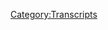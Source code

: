 {{Transcript
    | title         = [[69: August 1, 2017]]
    | caption       = [https://knowledgefight.libsyn.com/knowledge-fight-august-1-2017 Listen to this episode on Libsyn]
    | episodeNumber = [[69: August 1, 2017|69]]
    | length        = 01:47:10
}}

{{MessageBox
    | header     = Warning: Bot Generated Content
    | text       = This transcript was automatically generated by transcription software and likely contains many mistakes and misattributions. Please check the audio for definitive quotes, attribution, and context.
    | image      = N3yvass4myg91.webp
    | imagewidth = 50px
    | id         = warning
}}

{{TranscriptBlock
    | name      = Unknown Speaker
    | timestamp = 00:00:00.000
    | text      = Andy in Kansas, you're on the air. Thanks for holding
}}

{{TranscriptBlock
    | name      = Unknown Speaker
    | timestamp = 00:00:03.839
    | text      = Hello Alex, I'm a first name caller. I'm a huge fan. I love your work. I love you. Hey everybody. Welcome back to knowledge fight
}}

{{TranscriptBlock
    | name      = Unknown Speaker
    | timestamp = 00:00:09.279
    | text      = I'm Dan. I'm Jordan. We are a couple dudes who like to sit around drink novelty beverages and talk a little bit about Alex Jones
}}

{{TranscriptBlock
    | name      = Unknown Speaker
    | timestamp = 00:00:14.839
    | text      = We do that now. We do have a hook. We have like a John Popper style hook
}}

{{TranscriptBlock
    | name      = Unknown Speaker
    | timestamp = 00:00:20.399
    | text      = Yeah, John Popper the guy who keeps doxxing people on Twitter. That can't be true
}}

{{TranscriptBlock
    | name      = Unknown Speaker
    | timestamp = 00:00:25.440
    | text      = Apparently the blues traveler account has been doxxing people
}}

{{TranscriptBlock
    | name      = Unknown Speaker
    | timestamp = 00:00:28.079
    | text      = that
}}

{{TranscriptBlock
    | name      = Unknown Speaker
    | timestamp = 00:00:29.480
    | text      = Have you not heard about this? Oh
}}

{{TranscriptBlock
    | name      = Unknown Speaker
    | timestamp = 00:00:31.559
    | text      = The blues 12 1 of course, I don't follow the blues traveler account. I just saw some tweets about this
}}

{{TranscriptBlock
    | name      = Unknown Speaker
    | timestamp = 00:00:37.000
    | text      = I think there was a story in BuzzFeed
}}

{{TranscriptBlock
    | name      = Unknown Speaker
    | timestamp = 00:00:38.479
    | text      = Well, like the the blues traveler official account has been like tweeting out satellite images and addresses of this guy's house
}}

{{TranscriptBlock
    | name      = Unknown Speaker
    | timestamp = 00:00:46.920
    | text      = Like just just really just straight-up doxxing somebody who was fucking with them
}}

{{TranscriptBlock
    | name      = Unknown Speaker
    | timestamp = 00:00:50.560
    | text      = All right
}}

{{TranscriptBlock
    | name      = Unknown Speaker
    | timestamp = 00:00:51.000
    | text      = That makes perfect sense in the world that we in the context of the world
}}

{{TranscriptBlock
    | name      = Unknown Speaker
    | timestamp = 00:00:55.719
    | text      = We live in that is the least weird thing I've ever heard John Popper used to go on loveline all the time, too
}}

{{TranscriptBlock
    | name      = Unknown Speaker
    | timestamp = 00:01:01.679
    | text      = And he would always talk about how much he loves guns and how he always carries guns on him and he's high all the time
}}

{{TranscriptBlock
    | name      = Unknown Speaker
    | timestamp = 00:01:07.519
    | text      = Oh, so John Popper is insane. I did not realize there's a decent chance. I don't want him to tweet my address though
}}

{{TranscriptBlock
    | name      = Unknown Speaker
    | timestamp = 00:01:12.920
    | text      = So let's do you know what the hook brings you back rub it in rub it in rub it in the green tipton or ember
}}

{{TranscriptBlock
    | name      = Unknown Speaker
    | timestamp = 00:01:19.319
    | text      = And I don't know anything about Alex Joe correct today. We are drinking Seagram's escapes
}}

{{TranscriptBlock
    | name      = Unknown Speaker
    | timestamp = 00:01:26.599
    | text      = Jamaican me happy Dan, you know why these are called escapes
}}

{{TranscriptBlock
    | name      = Unknown Speaker
    | timestamp = 00:01:30.200
    | text      = Cuz that's the name. That's the actual title of the pina colada song escape
}}

{{TranscriptBlock
    | name      = Unknown Speaker
    | timestamp = 00:01:35.239
    | text      = Come with me and I don't believe you if you like pina coladas
}}

{{TranscriptBlock
    | name      = Unknown Speaker
    | timestamp = 00:01:40.280
    | text      = Alright getting caught in the rain. Alright, if you're not into yoga
}}

{{TranscriptBlock
    | name      = Unknown Speaker
    | timestamp = 00:01:44.319
    | text      = We have we have hit two bottoms as far as music. I don't have many ready
}}

{{TranscriptBlock
    | name      = Unknown Speaker
    | timestamp = 00:01:50.640
    | text      = I don't have many clips to go over today
}}

{{TranscriptBlock
    | name      = Unknown Speaker
    | timestamp = 00:01:53.640
    | text      = I chose Jamaican me happy right for two reasons. Well, it's a new month August one was aspirational
}}

{{TranscriptBlock
    | name      = Unknown Speaker
    | timestamp = 00:02:01.840
    | text      = It's okay. And I want you to be Jamaican me happy. All right, and two is
}}

{{TranscriptBlock
    | name      = Unknown Speaker
    | timestamp = 00:02:08.319
    | text      = representative of
}}

{{TranscriptBlock
    | name      = Unknown Speaker
    | timestamp = 00:02:09.840
    | text      = Guys, we have hit an actual record sure for downloads. We have hit all these milestones and people keep finding us
}}

{{TranscriptBlock
    | name      = Unknown Speaker
    | timestamp = 00:02:19.120
    | text      = Inexplicably. Yeah, it's great considering our utter inability to promote in any way. We've had some amazing messages
}}

{{TranscriptBlock
    | name      = Unknown Speaker
    | timestamp = 00:02:25.479
    | text      = We've got on Facebook and on the email and over Twitter. It's awesome
}}

{{TranscriptBlock
    | name      = Unknown Speaker
    | timestamp = 00:02:29.520
    | text      = Most of it very positive and interesting stuff a little bit of it awful a couple dickholes tweeting. Oh, yeah. No, that's fun
}}

{{TranscriptBlock
    | name      = Unknown Speaker
    | timestamp = 00:02:37.039
    | text      = Yeah, I'm liking that finally starting to get a little bit of that maga stuff coming at us. I'm loving it
}}

{{TranscriptBlock
    | name      = Unknown Speaker
    | timestamp = 00:02:41.840
    | text      = Yeah, fuck these dudes
}}

{{TranscriptBlock
    | name      = Unknown Speaker
    | timestamp = 00:02:43.360
    | text      = We're assholes, but it turns out these
}}

{{TranscriptBlock
    | name      = Unknown Speaker
    | timestamp = 00:02:46.680
    | text      = Seagram's escapes are children's booze. You know what? I was our you know, you know what I love about that pina colada song
}}

{{TranscriptBlock
    | name      = Unknown Speaker
    | timestamp = 00:02:52.560
    | text      = What's that? I love first of all the like if you're not into yoga and you do like champagne
}}

{{TranscriptBlock
    | name      = Unknown Speaker
    | timestamp = 00:02:57.840
    | text      = You know like that's in his personal ad that he sends out in the paper
}}

{{TranscriptBlock
    | name      = Unknown Speaker
    | timestamp = 00:03:00.800
    | text      = That's the story of the song is personal ad get it's not it's not important
}}

{{TranscriptBlock
    | name      = Unknown Speaker
    | timestamp = 00:03:04.680
    | text      = All right, the response to the the personal ad is like yes, I do like champagne
}}

{{TranscriptBlock
    | name      = Unknown Speaker
    | timestamp = 00:03:15.000
    | text      = Enough about Rupert Holmes. Yeah, we need to update that for the OkCupid world
}}

{{TranscriptBlock
    | name      = Unknown Speaker
    | timestamp = 00:03:19.560
    | text      = Yeah, absolutely
}}

{{TranscriptBlock
    | name      = Unknown Speaker
    | timestamp = 00:03:21.039
    | text      = But before we do that because I'm sure we will by the end of the show like certain picks with tigers
}}

{{TranscriptBlock
    | name      = Unknown Speaker
    | timestamp = 00:03:26.360
    | text      = Oh, that's not bad. Yeah speaking of not bad things ladies and gentlemen
}}

{{TranscriptBlock
    | name      = Unknown Speaker
    | timestamp = 00:03:30.680
    | text      = I'd like to give a shout out to two very unique styles of policy wonks. Oh now I'm now I'm blown away
}}

{{TranscriptBlock
    | name      = Unknown Speaker
    | timestamp = 00:03:36.800
    | text      = These are already policy wonks. Okay, but these are people who have decided to step it up and donate more
}}

{{TranscriptBlock
    | name      = Unknown Speaker
    | timestamp = 00:03:43.080
    | text      = No, that's so we've got to give them a secondary policy wonk status, which is I don't know policy squared one
}}

{{TranscriptBlock
    | name      = Unknown Speaker
    | timestamp = 00:03:49.879
    | text      = Yeah, I don't know. Yeah, you're now a foreign policy expert
}}

{{TranscriptBlock
    | name      = Unknown Speaker
    | timestamp = 00:03:55.759
    | text      = Unfortunately, I don't have a clip of Alex Jones saying that
}}

{{TranscriptBlock
    | name      = Unknown Speaker
    | timestamp = 00:03:58.240
    | text      = Yeah, I do. I'm a policy wonk. Thank you David. And thank you Luke. You're both now
}}

{{TranscriptBlock
    | name      = Unknown Speaker
    | timestamp = 00:04:03.719
    | text      = foreign policy expert you guys are
}}

{{TranscriptBlock
    | name      = Unknown Speaker
    | timestamp = 00:04:06.199
    | text      = amazing with the intricate
}}

{{TranscriptBlock
    | name      = Unknown Speaker
    | timestamp = 00:04:09.039
    | text      = policies
}}

{{TranscriptBlock
    | name      = Unknown Speaker
    | timestamp = 00:04:11.319
    | text      = Covering North Korea, I feel like that's what we have to give you, you know about the intricacies of
}}

{{TranscriptBlock
    | name      = Unknown Speaker
    | timestamp = 00:04:17.079
    | text      = Inter-european country relations, you know about what's going on with brexit
}}

{{TranscriptBlock
    | name      = Unknown Speaker
    | timestamp = 00:04:21.560
    | text      = That'd be fun. If it turns out they both support brexit in which case it'd be like I don't know you don't okay
}}

{{TranscriptBlock
    | name      = Unknown Speaker
    | timestamp = 00:04:27.360
    | text      = Well still you can still be an expert anyway
}}

{{TranscriptBlock
    | name      = Unknown Speaker
    | timestamp = 00:04:31.199
    | text      = It is only appropriate Jordan that we are drinking Seagram's escapes Jamaican me happy
}}

{{TranscriptBlock
    | name      = Unknown Speaker
    | timestamp = 00:04:38.180
    | text      = Island style booze are we escaping the present once more we are not we are in the planet
}}

{{TranscriptBlock
    | name      = Unknown Speaker
    | timestamp = 00:04:43.199
    | text      = We needed to check in and see what was going on
}}

{{TranscriptBlock
    | name      = Unknown Speaker
    | timestamp = 00:04:45.759
    | text      = Yeah, and it's also been really heavy as far as news goes
}}

{{TranscriptBlock
    | name      = Unknown Speaker
    | timestamp = 00:04:49.399
    | text      = Oh, yeah with the what with the past week all of it
}}

{{TranscriptBlock
    | name      = Unknown Speaker
    | timestamp = 00:04:53.319
    | text      = We're the most insane week in the history of American politics. We'll get into all of it
}}

{{TranscriptBlock
    | name      = Unknown Speaker
    | timestamp = 00:04:57.519
    | text      = As Alex Jones does not cover any of it, of course
}}

{{TranscriptBlock
    | name      = Unknown Speaker
    | timestamp = 00:05:00.279
    | text      = but the reason that this booze is appropriate for this drink itself is appropriate is
}}

{{TranscriptBlock
    | name      = Unknown Speaker
    | timestamp = 00:05:05.920
    | text      = Because I've figured out I didn't realize what was going on. Alex Jones has been in Hawaii for like a week
}}

{{TranscriptBlock
    | name      = Unknown Speaker
    | timestamp = 00:05:12.839
    | text      = Okay, like why is like why is Owen Schroyer hosting on Friday?
}}

{{TranscriptBlock
    | name      = Unknown Speaker
    | timestamp = 00:05:16.560
    | text      = That was a smart move on his part Alex has just been in Hawaii. Yeah
}}

{{TranscriptBlock
    | name      = Unknown Speaker
    | timestamp = 00:05:20.279
    | text      = Yeah, so he's hanging out in Hawaii drinking probably a lot of these Seagram's chillers, you know, just hanging out
}}

{{TranscriptBlock
    | name      = Unknown Speaker
    | timestamp = 00:05:26.360
    | text      = I would say he probably spikes him with a little bit of extra whiskey. I would go rum
}}

{{TranscriptBlock
    | name      = Unknown Speaker
    | timestamp = 00:05:30.720
    | text      = That's a much better rum is a way, but I want to put whiskey in a wine cooler. I don't know why not
}}

{{TranscriptBlock
    | name      = Unknown Speaker
    | timestamp = 00:05:35.319
    | text      = That's very trashy
}}

{{TranscriptBlock
    | name      = Unknown Speaker
    | timestamp = 00:05:37.240
    | text      = Anyway, Alex Jones was in Hawaii. You would know considering your Missouri roots and I'm from Hawaii roots
}}

{{TranscriptBlock
    | name      = Unknown Speaker
    | timestamp = 00:05:43.839
    | text      = That's true. I'm all over the place. You're correct. So while he was in Hawaii
}}

{{TranscriptBlock
    | name      = Unknown Speaker
    | timestamp = 00:05:48.720
    | text      = Yes, Alex Jones
}}

{{TranscriptBlock
    | name      = Unknown Speaker
    | timestamp = 00:05:50.800
    | text      = ran into
}}

{{TranscriptBlock
    | name      = Unknown Speaker
    | timestamp = 00:05:52.240
    | text      = Some of the biggest celebrities in the world and got an interview with them. This is a celebrity couple
}}

{{TranscriptBlock
    | name      = Unknown Speaker
    | timestamp = 00:05:58.879
    | text      = Would you like to know I think I might have seen this. All right, no guessing then no guessing
}}

{{TranscriptBlock
    | name      = Unknown Speaker
    | timestamp = 00:06:07.399
    | text      = We're here with Heidi Montag and Spencer Pratt, yeah
}}

{{TranscriptBlock
    | name      = Unknown Speaker
    | timestamp = 00:06:11.839
    | text      = Perfect. Perfect fucking perfect fine getting political and speaking out against globalism back when that wasn't popular
}}

{{TranscriptBlock
    | name      = Unknown Speaker
    | timestamp = 00:06:17.720
    | text      = That can't be real
}}

{{TranscriptBlock
    | name      = Unknown Speaker
    | timestamp = 00:06:20.600
    | text      = Thousands of news articles
}}

{{TranscriptBlock
    | name      = Unknown Speaker
    | timestamp = 00:06:26.360
    | text      = They didn't back off there make America great again
}}

{{TranscriptBlock
    | name      = Unknown Speaker
    | timestamp = 00:06:29.199
    | text      = I guess proto politics and then I'm here in Hawaii on a vacation with my family and I run into them
}}

{{TranscriptBlock
    | name      = Unknown Speaker
    | timestamp = 00:06:34.839
    | text      = It's amazing and Heidi's pregnant. It's very exciting. So it's very fortuitous running very exciting. It's great to see you
}}

{{TranscriptBlock
    | name      = Unknown Speaker
    | timestamp = 00:06:41.600
    | text      = It's I mean obviously destiny and so so here we're for Heidi
}}

{{TranscriptBlock
    | name      = Unknown Speaker
    | timestamp = 00:06:49.360
    | text      = To meet Alex Jones in Hawaii. That was destiny. Absolutely. Destiny is bored
}}

{{TranscriptBlock
    | name      = Unknown Speaker
    | timestamp = 00:06:55.199
    | text      = Destiny needs something else to do this should highlight
}}

{{TranscriptBlock
    | name      = Unknown Speaker
    | timestamp = 00:06:58.279
    | text      = I really think one of Alex like Alex Jones is such a star fucker in the sense that like
}}

{{TranscriptBlock
    | name      = Unknown Speaker
    | timestamp = 00:07:03.360
    | text      = Heidi and Spencer are like, oh, this is exciting. These people know what's up. You're giving credibility to Heidi and fucking Spencer
}}

{{TranscriptBlock
    | name      = Unknown Speaker
    | timestamp = 00:07:10.639
    | text      = Look, look. Hey, I get it. She was my
}}

{{TranscriptBlock
    | name      = Unknown Speaker
    | timestamp = 00:07:14.600
    | text      = third
}}

{{TranscriptBlock
    | name      = Unknown Speaker
    | timestamp = 00:07:15.800
    | text      = favorite character on the hills
}}

{{TranscriptBlock
    | name      = Unknown Speaker
    | timestamp = 00:07:19.439
    | text      = which was a show is that where she's yes, which was a show that starred my
}}

{{TranscriptBlock
    | name      = Unknown Speaker
    | timestamp = 00:07:25.199
    | text      = Fifth favorite character on Laguna Beach
}}

{{TranscriptBlock
    | name      = Unknown Speaker
    | timestamp = 00:07:28.160
    | text      = Which was a reality TV show version of a TV show. I never watched called the OC
}}

{{TranscriptBlock
    | name      = Unknown Speaker
    | timestamp = 00:07:34.000
    | text      = The late 90s were weird. I that's boy. I was not I was aware that the hills was a thing
}}

{{TranscriptBlock
    | name      = Unknown Speaker
    | timestamp = 00:07:41.600
    | text      = Are you curious about my power ranking of people from Laguna Beach? Good God? No low
}}

{{TranscriptBlock
    | name      = Unknown Speaker
    | timestamp = 00:07:48.079
    | text      = Number one is low
}}

{{TranscriptBlock
    | name      = Unknown Speaker
    | timestamp = 00:07:49.759
    | text      = Low, which one is the reality show? The reality show was Laguna Beach and the hills are both reality shows
}}

{{TranscriptBlock
    | name      = Unknown Speaker
    | timestamp = 00:07:56.160
    | text      = Laguna Beach was called Laguna Beach the real OC. It was a show the Adam Brody show
}}

{{TranscriptBlock
    | name      = Unknown Speaker
    | timestamp = 00:08:01.560
    | text      = And whoever else was on that. Okay, the OC it was supposed to be a reality show version of it
}}

{{TranscriptBlock
    | name      = Unknown Speaker
    | timestamp = 00:08:06.959
    | text      = It was a disaster, but my favorite character was low. She's number one. She's alright
}}

{{TranscriptBlock
    | name      = Unknown Speaker
    | timestamp = 00:08:11.360
    | text      = She seemed like a really great friend never got into too much trouble
}}

{{TranscriptBlock
    | name      = Unknown Speaker
    | timestamp = 00:08:14.560
    | text      = Love her number two was a guy named Trey who I instantly hate Trey
}}

{{TranscriptBlock
    | name      = Unknown Speaker
    | timestamp = 00:08:19.800
    | text      = He made hats he made hats and sold them and did fashion shows and gave all the money to charity
}}

{{TranscriptBlock
    | name      = Unknown Speaker
    | timestamp = 00:08:25.240
    | text      = He seemed like a really cool dude god damn it now back in on Trey
}}

{{TranscriptBlock
    | name      = Unknown Speaker
    | timestamp = 00:08:29.360
    | text      = Yeah, then couldn't he have changed his name? Yeah, it yeah, it was the late 90s. Look give him a pass
}}

{{TranscriptBlock
    | name      = Unknown Speaker
    | timestamp = 00:08:35.919
    | text      = He hasn't gotten in any trouble since the show was on number three. There's this guy named Polster, right?
}}

{{TranscriptBlock
    | name      = Unknown Speaker
    | timestamp = 00:08:42.519
    | text      = He was not a main character on the show at all. But every time
}}

{{TranscriptBlock
    | name      = Unknown Speaker
    | timestamp = 00:08:46.759
    | text      = Every time they had a Chiron under his name. It said something enthusiast
}}

{{TranscriptBlock
    | name      = Unknown Speaker
    | timestamp = 00:08:51.440
    | text      = So like when he was helping Trey with the hat thing, it was like hat enthusiasts great. He's just
}}

{{TranscriptBlock
    | name      = Unknown Speaker
    | timestamp = 00:08:56.360
    | text      = He's enthusiastic. He's an enthusiastic guy. Yeah number four. I don't know. Maybe Lauren was my fourth favorite
}}

{{TranscriptBlock
    | name      = Unknown Speaker
    | timestamp = 00:09:03.480
    | text      = Who knows anyway be that as it may the hill sucked and I liked Whitney and Audrina way more than Lauren
}}

{{TranscriptBlock
    | name      = Unknown Speaker
    | timestamp = 00:09:10.600
    | text      = All right. Well, yeah Lauren and god damn Heidi. She was terrible. She was a shit character
}}

{{TranscriptBlock
    | name      = Unknown Speaker
    | timestamp = 00:09:18.279
    | text      = Anyway, Dan knows a lot about the hill. I spent a lot of time. I don't know anything
}}

{{TranscriptBlock
    | name      = Unknown Speaker
    | timestamp = 00:09:22.820
    | text      = I spent a lot of time watching those shows when I was younger you get high and I can tell yeah
}}

{{TranscriptBlock
    | name      = Unknown Speaker
    | timestamp = 00:09:28.000
    | text      = So Heidi was a reality star. Yes, she was friends with
}}

{{TranscriptBlock
    | name      = Unknown Speaker
    | timestamp = 00:09:32.320
    | text      = Lauren on the hills
}}

{{TranscriptBlock
    | name      = Unknown Speaker
    | timestamp = 00:09:33.600
    | text      = I became friends when Lauren moved from the OC to the hills and got a job working for a fashion magazine
}}

{{TranscriptBlock
    | name      = Unknown Speaker
    | timestamp = 00:09:40.120
    | text      = And so she I think she like lived next door to hi you you just made me a Trump supporter. She whatever
}}

{{TranscriptBlock
    | name      = Unknown Speaker
    | timestamp = 00:09:47.200
    | text      = accelerates
}}

{{TranscriptBlock
    | name      = Unknown Speaker
    | timestamp = 00:09:48.720
    | text      = whatever
}}

{{TranscriptBlock
    | name      = Unknown Speaker
    | timestamp = 00:09:49.940
    | text      = Accelerates the downfall of a country that could create
}}

{{TranscriptBlock
    | name      = Unknown Speaker
    | timestamp = 00:09:53.480
    | text      = Spencer and Heidi so they were friends and then she started dating Spencer and their friendship fell apart and
}}

{{TranscriptBlock
    | name      = Unknown Speaker
    | timestamp = 00:10:01.080
    | text      = Heidi chose Spencer over Lauren. It was a big betrayal. That's a lot of drama
}}

{{TranscriptBlock
    | name      = Unknown Speaker
    | timestamp = 00:10:05.559
    | text      = But beyond that they were just shitheads and I don't I know that reality show is manipulative in terms of in terms of their editing
}}

{{TranscriptBlock
    | name      = Unknown Speaker
    | timestamp = 00:10:11.919
    | text      = And stuff like that, but I think this interview is going to prove with her beyond a shadow of a doubt
}}

{{TranscriptBlock
    | name      = Unknown Speaker
    | timestamp = 00:10:16.919
    | text      = Even beyond that you can just tell from their behavior in real life after the show how consistent it is with how they were portrayed
}}

{{TranscriptBlock
    | name      = Unknown Speaker
    | timestamp = 00:10:24.399
    | text      = On the show. It's like you're you're you could complain about editing if you want and I'm sure they did some tricks
}}

{{TranscriptBlock
    | name      = Unknown Speaker
    | timestamp = 00:10:30.000
    | text      = But that's also you yeah
}}

{{TranscriptBlock
    | name      = Unknown Speaker
    | timestamp = 00:10:31.700
    | text      = Be that as it Mary Heidi and Spencer are in fucking Hawaii and Alex Jones is thrilled to see them because they are
}}

{{TranscriptBlock
    | name      = Unknown Speaker
    | timestamp = 00:10:38.000
    | text      = Proto maga did they talk about the globalists on the hills?
}}

{{TranscriptBlock
    | name      = Unknown Speaker
    | timestamp = 00:10:43.559
    | text      = No, cuz that would have been oh see now I want to go back. We're doing a second investigation
}}

{{TranscriptBlock
    | name      = Unknown Speaker
    | timestamp = 00:10:50.480
    | text      = We want to find out when Alex Jones went all-in on Trump and we want to find out whether or not Heidi was
}}

{{TranscriptBlock
    | name      = Unknown Speaker
    | timestamp = 00:10:57.840
    | text      = Way into the globalist. Well, Heidi wasn't I know that but uh-huh
}}

{{TranscriptBlock
    | name      = Unknown Speaker
    | timestamp = 00:11:01.720
    | text      = She does spin it now on this interview with Alex that like because we were against
}}

{{TranscriptBlock
    | name      = Unknown Speaker
    | timestamp = 00:11:07.860
    | text      = Globalism and because we were Christian conservatives they edited me and turned me into a different
}}

{{TranscriptBlock
    | name      = Unknown Speaker
    | timestamp = 00:11:14.460
    | text      = character and wrote me off the show because if you don't play ball with the globalists, they're gonna take you out and
}}

{{TranscriptBlock
    | name      = Unknown Speaker
    | timestamp = 00:11:21.259
    | text      = Yeah, all right now I'm in let's hear this shit. Okay get to it. I want to find out what it is
}}

{{TranscriptBlock
    | name      = Unknown Speaker
    | timestamp = 00:11:27.340
    | text      = I also did a meteor hit
}}

{{TranscriptBlock
    | name      = Unknown Speaker
    | timestamp = 00:11:30.379
    | text      = Hawaii while they were there. Unfortunately not. All right, so there is no justice in the universe
}}

{{TranscriptBlock
    | name      = Unknown Speaker
    | timestamp = 00:11:34.659
    | text      = I would like to say to the sound on this is a little bit in but that's just cuz Alex refuses to put the mic
}}

{{TranscriptBlock
    | name      = Unknown Speaker
    | timestamp = 00:11:40.100
    | text      = Close to Heidi's face in his a standard misogynistic approach to life
}}

{{TranscriptBlock
    | name      = Unknown Speaker
    | timestamp = 00:11:44.539
    | text      = He's pretty good with giving Spencer the mic, but Heidi she's too pregnant for me to get close to gotcha
}}

{{TranscriptBlock
    | name      = Unknown Speaker
    | timestamp = 00:11:50.340
    | text      = That's about right
}}

{{TranscriptBlock
    | name      = Unknown Speaker
    | timestamp = 00:11:54.179
    | text      = Ten years not only with us but the world so it's great to see you in person
}}

{{TranscriptBlock
    | name      = Unknown Speaker
    | timestamp = 00:11:58.179
    | text      = Yeah, last time we saw you we were you know, super hated and now we're pretty irrelevant hated most
}}

{{TranscriptBlock
    | name      = Unknown Speaker
    | timestamp = 00:12:05.860
    | text      = Relevant hated person that we know and I would say you took our game and I was a little sad
}}

{{TranscriptBlock
    | name      = Unknown Speaker
    | timestamp = 00:12:11.379
    | text      = I was like man now he's super famous and everyone cares about what he's doing and nobody cares about Spidey anymore
}}

{{TranscriptBlock
    | name      = Unknown Speaker
    | timestamp = 00:12:18.179
    | text      = So we need our you know, he's just here. He did what I mean to get serious
}}

{{TranscriptBlock
    | name      = Unknown Speaker
    | timestamp = 00:12:22.980
    | text      = You guys did get in trouble because the big crime for reality TV stars
}}

{{TranscriptBlock
    | name      = Unknown Speaker
    | timestamp = 00:12:26.820
    | text      = And you guys are out there at the top is to become political
}}

{{TranscriptBlock
    | name      = Unknown Speaker
    | timestamp = 00:12:29.940
    | text      = It's come out their secret societies in LA with thousands of movie stars in them
}}

{{TranscriptBlock
    | name      = Unknown Speaker
    | timestamp = 00:12:35.460
    | text      = Yeah, they wouldn't let you guys in
}}

{{TranscriptBlock
    | name      = Unknown Speaker
    | timestamp = 00:12:37.460
    | text      = They're just patriots like Kurt Russell said hey, I just like George Washington the Second Amendment free market
}}

{{TranscriptBlock
    | name      = Unknown Speaker
    | timestamp = 00:12:42.019
    | text      = I don't want to live in North Korea, you know Second Amendment, you know, rich people have bodyguards
}}

{{TranscriptBlock
    | name      = Unknown Speaker
    | timestamp = 00:12:45.940
    | text      = Why can't the average person have a gun they even came after him for that or that makes like Bruce Willis
}}

{{TranscriptBlock
    | name      = Unknown Speaker
    | timestamp = 00:12:50.820
    | text      = Who I know is a listener for over a decade and he just came out and said both parties are controlled
}}

{{TranscriptBlock
    | name      = Unknown Speaker
    | timestamp = 00:12:55.379
    | text      = I am boycotting Oceans 12 now
}}

{{TranscriptBlock
    | name      = Unknown Speaker
    | timestamp = 00:12:58.740
    | text      = So you have to be a mega star like Clint Eastwood to even be able to be conservative in Hollywood
}}

{{TranscriptBlock
    | name      = Unknown Speaker
    | timestamp = 00:13:04.100
    | text      = Anybody else trying to break through politically they gang up on and they destroy but it's it's you know
}}

{{TranscriptBlock
    | name      = Unknown Speaker
    | timestamp = 00:13:09.860
    | text      = It's good to be hated by the establishment. The problem is if you're in reality TV, what are those you off?
}}

{{TranscriptBlock
    | name      = Unknown Speaker
    | timestamp = 00:13:14.500
    | text      = So break down what happened as soon as you came on the show
}}

{{TranscriptBlock
    | name      = Unknown Speaker
    | timestamp = 00:13:16.500
    | text      = So we were chanting death to the New World Order
}}

{{TranscriptBlock
    | name      = Unknown Speaker
    | timestamp = 00:13:19.220
    | text      = About 10 years ago after watching all your documentaries
}}

{{TranscriptBlock
    | name      = Unknown Speaker
    | timestamp = 00:13:22.820
    | text      = And then about a week later, we are no longer on television
}}

{{TranscriptBlock
    | name      = Unknown Speaker
    | timestamp = 00:13:26.259
    | text      = Where were you chanting it?
}}

{{TranscriptBlock
    | name      = Unknown Speaker
    | timestamp = 00:13:28.259
    | text      = Had a consistent TV gig since then so if the New World Order is watching, you know
}}

{{TranscriptBlock
    | name      = Unknown Speaker
    | timestamp = 00:13:33.299
    | text      = We still will not accept chips, but you know, we will take a gig in the established media
}}

{{TranscriptBlock
    | name      = Unknown Speaker
    | timestamp = 00:13:39.860
    | text      = Because we have a baby we have some bills to pay so, you know New World Order were available
}}

{{TranscriptBlock
    | name      = Unknown Speaker
    | timestamp = 00:13:45.539
    | text      = I never thought I would say this
}}

{{TranscriptBlock
    | name      = Unknown Speaker
    | timestamp = 00:13:48.100
    | text      = We'll take a check like laugh. Oh, yeah, but no for real so be careful
}}

{{TranscriptBlock
    | name      = Unknown Speaker
    | timestamp = 00:13:52.740
    | text      = What you say so at the end there?
}}

{{TranscriptBlock
    | name      = Unknown Speaker
    | timestamp = 00:13:56.500
    | text      = Spencer is basically saying we I'm sorry
}}

{{TranscriptBlock
    | name      = Unknown Speaker
    | timestamp = 00:14:01.299
    | text      = To him by the name that he gave himself he didn't give himself that that's what the tabloids called them Spidey Spencer and Heidi
}}

{{TranscriptBlock
    | name      = Unknown Speaker
    | timestamp = 00:14:07.940
    | text      = Oh, I thought he was calling himself Spidey. No, no, like like spider-man. Sorry. This is the lack of awareness on your part
}}

{{TranscriptBlock
    | name      = Unknown Speaker
    | timestamp = 00:14:14.100
    | text      = I should have explained that that's on me
}}

{{TranscriptBlock
    | name      = Unknown Speaker
    | timestamp = 00:14:16.259
    | text      = Uh, but he's saying we'll play ball, right? We'll play ball
}}

{{TranscriptBlock
    | name      = Unknown Speaker
    | timestamp = 00:14:19.700
    | text      = I just want to check and Alex has to jump in there to do that horrendous fake laugh in order to make it seem like he's
}}

{{TranscriptBlock
    | name      = Unknown Speaker
    | timestamp = 00:14:26.100
    | text      = Joking, we're joking. He says it another time. Later. Yeah, basically begging for hey, come on
}}

{{TranscriptBlock
    | name      = Unknown Speaker
    | timestamp = 00:14:31.139
    | text      = We could do something and how I also know he's not joking
}}

{{TranscriptBlock
    | name      = Unknown Speaker
    | timestamp = 00:14:34.860
    | text      = He's don't they've done so many sad reality shows since the hills
}}

{{TranscriptBlock
    | name      = Unknown Speaker
    | timestamp = 00:14:40.539
    | text      = They've done a ton. They were on at least two seasons of Big Brother. All right, that makes all over the place
}}

{{TranscriptBlock
    | name      = Unknown Speaker
    | timestamp = 00:14:46.019
    | text      = It's okay. It's a mess. They're a disaster, right? Well, he's blackballed from Hollywood because of his lack of talent Christian
}}

{{TranscriptBlock
    | name      = Unknown Speaker
    | timestamp = 00:14:54.460
    | text      = conservative beliefs
}}

{{TranscriptBlock
    | name      = Unknown Speaker
    | timestamp = 00:14:55.539
    | text      = Christian
}}

{{TranscriptBlock
    | name      = Unknown Speaker
    | timestamp = 00:14:56.940
    | text      = Conservative beliefs, I would argue its lack of talent. I well judging by that interview. He is a font of
}}

{{TranscriptBlock
    | name      = Unknown Speaker
    | timestamp = 00:15:04.139
    | text      = Charisma, they aren't like they aren't actors really and they're not convincing even when they're playing versions of themselves
}}

{{TranscriptBlock
    | name      = Unknown Speaker
    | timestamp = 00:15:10.539
    | text      = And they were playing themselves right there and I hardly believed anything. That's what I'm saying
}}

{{TranscriptBlock
    | name      = Unknown Speaker
    | timestamp = 00:15:15.899
    | text      = They're not convincing sitting on a beach with Alex Jones. Yeah, but I would like to tell you that they are they
}}

{{TranscriptBlock
    | name      = Unknown Speaker
    | timestamp = 00:15:22.100
    | text      = They're not just about acting. It's not like that's all they do
}}

{{TranscriptBlock
    | name      = Unknown Speaker
    | timestamp = 00:15:25.980
    | text      = Also Spencer was trying to launch Heidi's singing career. Oh now there we go a little while back
}}

{{TranscriptBlock
    | name      = Unknown Speaker
    | timestamp = 00:15:32.100
    | text      = She had a album that included this song. I
}}

{{TranscriptBlock
    | name      = Unknown Speaker
    | timestamp = 00:15:35.179
    | text      = Hate you, Dan. You are not Jamaican me happy right now
}}

{{TranscriptBlock
    | name      = Unknown Speaker
    | timestamp = 00:15:48.139
    | text      = The vocals are low in the mix
}}

{{TranscriptBlock
    | name      = Unknown Speaker
    | timestamp = 00:15:50.139
    | text      = Sorry, it's like, you know, it's like Nirvana except for
}}

{{TranscriptBlock
    | name      = Unknown Speaker
    | timestamp = 00:16:05.980
    | text      = Right, would you know this is auto-tuned as fuck? Yeah, it's it's atrocious but wait till you get to the chorus
}}

{{TranscriptBlock
    | name      = Unknown Speaker
    | timestamp = 00:16:12.419
    | text      = I don't want to get the chorus is
}}

{{TranscriptBlock
    | name      = Unknown Speaker
    | timestamp = 00:16:15.019
    | text      = pretty offensive
}}

{{TranscriptBlock
    | name      = Unknown Speaker
    | timestamp = 00:16:17.019
    | text      = Are we really doing this? Oh, we're doing what have we become?
}}

{{TranscriptBlock
    | name      = Unknown Speaker
    | timestamp = 00:16:26.340
    | text      = Thank you guys so much for listening and now we will punish you
}}

{{TranscriptBlock
    | name      = Unknown Speaker
    | timestamp = 00:16:34.379
    | text      = All right, sorry, I
}}

{{TranscriptBlock
    | name      = Unknown Speaker
    | timestamp = 00:16:36.899
    | text      = Wanted to get to the chorus cuz it's like play the chorus. They say I'm just gonna talk shit over they say I'm super
}}

{{TranscriptBlock
    | name      = Unknown Speaker
    | timestamp = 00:16:42.820
    | text      = Oh, I just it just happened. Oh, that was the chorus. Yeah, they say I'm superficial
}}

{{TranscriptBlock
    | name      = Unknown Speaker
    | timestamp = 00:16:47.259
    | text      = They say I'm a bitch because I'm sexy. I'm famous and I'm rich. It's like I
}}

{{TranscriptBlock
    | name      = Unknown Speaker
    | timestamp = 00:16:52.740
    | text      = Don't think she can pull that one off. I don't think so. That was the chorus. Yeah, generally you have to have some sort of
}}

{{TranscriptBlock
    | name      = Unknown Speaker
    | timestamp = 00:17:00.820
    | text      = change in the
}}

{{TranscriptBlock
    | name      = Unknown Speaker
    | timestamp = 00:17:03.100
    | text      = Chord structure. So yeah
}}

{{TranscriptBlock
    | name      = Unknown Speaker
    | timestamp = 00:17:05.740
    | text      = Something along those lines. I don't I don't want to be like just piling on Heidi and Spencer
}}

{{TranscriptBlock
    | name      = Unknown Speaker
    | timestamp = 00:17:10.140
    | text      = I think they're total fame whore assholes and have been for the better part of my adult life. Yeah, I've been aware of them as
}}

{{TranscriptBlock
    | name      = Unknown Speaker
    | timestamp = 00:17:18.420
    | text      = Desperate mosquitoes basically just trying to suck any blood out of Fame, right?
}}

{{TranscriptBlock
    | name      = Unknown Speaker
    | timestamp = 00:17:22.980
    | text      = They possibly can and they're broke and Spencer was even saying that in when he was talking to Alex
}}

{{TranscriptBlock
    | name      = Unknown Speaker
    | timestamp = 00:17:28.259
    | text      = He's saying we used to be the most hated now. I'm jealous of you getting all the attention. You took our game, right?
}}

{{TranscriptBlock
    | name      = Unknown Speaker
    | timestamp = 00:17:34.339
    | text      = I need attention. That's who he's been the entirety of my experience with him
}}

{{TranscriptBlock
    | name      = Unknown Speaker
    | timestamp = 00:17:39.059
    | text      = So I love that Alex is like so desperate for some sort of celebrity that this is acceptable
}}

{{TranscriptBlock
    | name      = Unknown Speaker
    | timestamp = 00:17:45.740
    | text      = Do you think Alex like Alex knew who they were?
}}

{{TranscriptBlock
    | name      = Unknown Speaker
    | timestamp = 00:17:50.819
    | text      = Admittedly they say they knew who Alex is. I think I think they
}}

{{TranscriptBlock
    | name      = Unknown Speaker
    | timestamp = 00:17:55.500
    | text      = Recognized Alex or Alex told them who Alex was. No, I think they probably
}}

{{TranscriptBlock
    | name      = Unknown Speaker
    | timestamp = 00:18:00.700
    | text      = Got into his documentaries at some point. I
}}

{{TranscriptBlock
    | name      = Unknown Speaker
    | timestamp = 00:18:03.220
    | text      = Bet I bet that they watched like, you know 9-eleven road to tyranny or loose change. Uh-huh the Obama deception
}}

{{TranscriptBlock
    | name      = Unknown Speaker
    | timestamp = 00:18:10.819
    | text      = I bet they watched something that he's done or the Bourne identity. Look, they're idle. They're idle fake celebrities
}}

{{TranscriptBlock
    | name      = Unknown Speaker
    | timestamp = 00:18:18.339
    | text      = They have nothing to do. They don't have jobs. That's true. That is true
}}

{{TranscriptBlock
    | name      = Unknown Speaker
    | timestamp = 00:18:21.599
    | text      = They don't have fucking jobs and they somehow have enough money to be in Hawaii. Also blues traveler. Just docked them
}}

{{TranscriptBlock
    | name      = Unknown Speaker
    | timestamp = 00:18:27.319
    | text      = A picture of their bungalow in Hawaii
}}

{{TranscriptBlock
    | name      = Unknown Speaker
    | timestamp = 00:18:33.440
    | text      = Also, by the way, I mean, this is great. Look in Hawaii. Like it doesn't look like there's much around
}}

{{TranscriptBlock
    | name      = Unknown Speaker
    | timestamp = 00:18:37.960
    | text      = it's sort of secluded looks like the really expensive type of place to
}}

{{TranscriptBlock
    | name      = Unknown Speaker
    | timestamp = 00:18:42.960
    | text      = Resort right in Hawaii Spencer right on the beach Spencer and Heidi
}}

{{TranscriptBlock
    | name      = Unknown Speaker
    | timestamp = 00:18:47.799
    | text      = Are well known for budgeting appropriately. I do I don't know where their money's coming from, but it's not important
}}

{{TranscriptBlock
    | name      = Unknown Speaker
    | timestamp = 00:18:53.900
    | text      = Do you know that they do like a club appearances? Yeah, that's how reality stars wind up making a lot of money
}}

{{TranscriptBlock
    | name      = Unknown Speaker
    | timestamp = 00:19:00.240
    | text      = They'll just show up at a club for an hour
}}

{{TranscriptBlock
    | name      = Unknown Speaker
    | timestamp = 00:19:03.440
    | text      = Yeah, it's nuts. Yep. Can we do that?
}}

{{TranscriptBlock
    | name      = Unknown Speaker
    | timestamp = 00:19:06.680
    | text      = I I thought about it like not in terms of like I was considering it but I thought about the logistics of it, right?
}}

{{TranscriptBlock
    | name      = Unknown Speaker
    | timestamp = 00:19:12.680
    | text      = And I think it would be miserable. Oh, of course. I especially for us
}}

{{TranscriptBlock
    | name      = Unknown Speaker
    | timestamp = 00:19:16.759
    | text      = yeah, I mean if you'd have so many people expecting something of you and I
}}

{{TranscriptBlock
    | name      = Unknown Speaker
    | timestamp = 00:19:22.000
    | text      = I
}}

{{TranscriptBlock
    | name      = Unknown Speaker
    | timestamp = 00:19:23.599
    | text      = Be I would I would love if we went into a club with some sort of Smirnoff
}}

{{TranscriptBlock
    | name      = Unknown Speaker
    | timestamp = 00:19:30.680
    | text      = Kind of promotion going on or perhaps a Jamaican me happy. Uh-huh and
}}

{{TranscriptBlock
    | name      = Unknown Speaker
    | timestamp = 00:19:36.519
    | text      = Seagram's sponsor hit a player up. Yeah
}}

{{TranscriptBlock
    | name      = Unknown Speaker
    | timestamp = 00:19:40.039
    | text      = Yeah, and then you know, we both do ten minutes and we get out of there
}}

{{TranscriptBlock
    | name      = Unknown Speaker
    | timestamp = 00:19:43.559
    | text      = I know you know how you know a lot of clubs like the big kind where you dance and everybody's taking X
}}

{{TranscriptBlock
    | name      = Unknown Speaker
    | timestamp = 00:19:49.759
    | text      = X
}}

{{TranscriptBlock
    | name      = Unknown Speaker
    | timestamp = 00:19:50.799
    | text      = That's that's 90s terminology, right? Right. I know it's MDMA now or E or E
}}

{{TranscriptBlock
    | name      = Unknown Speaker
    | timestamp = 00:19:56.200
    | text      = Gross, I learned about dare. That was the E in the dare program, I believe
}}

{{TranscriptBlock
    | name      = Unknown Speaker
    | timestamp = 00:20:02.000
    | text      = Yeah education. I don't think I don't think we're supposed to be in those clubs Dan. No, I don't think we'd be invited
}}

{{TranscriptBlock
    | name      = Unknown Speaker
    | timestamp = 00:20:06.880
    | text      = I don't think the last time I went to some like dance dance club
}}

{{TranscriptBlock
    | name      = Unknown Speaker
    | timestamp = 00:20:12.440
    | text      = Was in Missouri is a place called generic and they played dance dance revolution the whole time
}}

{{TranscriptBlock
    | name      = Unknown Speaker
    | timestamp = 00:20:17.039
    | text      = I did not but I did almost get into a fight with the DJ cuz I kept telling him to turn it down
}}

{{TranscriptBlock
    | name      = Unknown Speaker
    | timestamp = 00:20:25.200
    | text      = Of course you did it was like a pop dance club fucking course you did
}}

{{TranscriptBlock
    | name      = Unknown Speaker
    | timestamp = 00:20:29.799
    | text      = I told him to turn it down and I told him could you play something decent, please?
}}

{{TranscriptBlock
    | name      = Unknown Speaker
    | timestamp = 00:20:35.880
    | text      = And then he pulled up Heidi's album it was like
}}

{{TranscriptBlock
    | name      = Unknown Speaker
    | timestamp = 00:20:41.819
    | text      = Yeah, I'm the worst I don't belong in any of those fun places but anyway
}}

{{TranscriptBlock
    | name      = Unknown Speaker
    | timestamp = 00:20:45.779
    | text      = They do go on to say that they were worried that they were gonna get killed
}}

{{TranscriptBlock
    | name      = Unknown Speaker
    | timestamp = 00:20:50.579
    | text      = Like how celebrities get killed, you know that of course the Illuminati globalists kill celebrities all the time when they are no longer worthwhile
}}

{{TranscriptBlock
    | name      = Unknown Speaker
    | timestamp = 00:20:58.059
    | text      = I don't care to to air that because I'm not here to talk about Spencer's delusion. This is about Alex Jones, right?
}}

{{TranscriptBlock
    | name      = Unknown Speaker
    | timestamp = 00:21:04.180
    | text      = So in this next clip Spencer asks Alex, what's the deal with them Russians? Okay, and here we go with Alex
}}

{{TranscriptBlock
    | name      = Unknown Speaker
    | timestamp = 00:21:11.500
    | text      = This is an interesting answer on a beach
}}

{{TranscriptBlock
    | name      = Unknown Speaker
    | timestamp = 00:21:13.500
    | text      = But what's the deal with the Russians fill me in where did they is this all?
}}

{{TranscriptBlock
    | name      = Unknown Speaker
    | timestamp = 00:21:18.019
    | text      = Well, it's a hundred percent take on this whole Russian thing
}}

{{TranscriptBlock
    | name      = Unknown Speaker
    | timestamp = 00:21:21.579
    | text      = If you go to DC or New York
}}

{{TranscriptBlock
    | name      = Unknown Speaker
    | timestamp = 00:21:23.339
    | text      = There are Russians and Chinese and people from India people from Israel people from the UK people from France the EU
}}

{{TranscriptBlock
    | name      = Unknown Speaker
    | timestamp = 00:21:29.640
    | text      = People from the Vatican and people from Saudi Arabia. There are PR people and lobbyists crawling out of the walls
}}

{{TranscriptBlock
    | name      = Unknown Speaker
    | timestamp = 00:21:36.660
    | text      = And so Russians are constantly throwing sex ops at you, you know, hot blondes
}}

{{TranscriptBlock
    | name      = Unknown Speaker
    | timestamp = 00:21:40.779
    | text      = Oh
}}

{{TranscriptBlock
    | name      = Unknown Speaker
    | timestamp = 00:21:42.259
    | text      = Honey traps, they're constantly but they're like the subgroup
}}

{{TranscriptBlock
    | name      = Unknown Speaker
    | timestamp = 00:21:46.539
    | text      = The Russians about six years ago cut back on that and mainly, you know, just use
}}

{{TranscriptBlock
    | name      = Unknown Speaker
    | timestamp = 00:21:51.779
    | text      = Information, you know TV stuff, but they're secondary players reorganizing their country
}}

{{TranscriptBlock
    | name      = Unknown Speaker
    | timestamp = 00:21:55.740
    | text      = The communist Chinese have infiltrated every major company defense company. They're transferring everything back there in all our computer systems
}}

{{TranscriptBlock
    | name      = Unknown Speaker
    | timestamp = 00:22:01.740
    | text      = Most are chips getting made there with backdoors. We put back doors in them. It's a total cyber
}}

{{TranscriptBlock
    | name      = Unknown Speaker
    | timestamp = 00:22:05.940
    | text      = Infiltration AI system war we're an AI war with China. China's got massive acceleration war with genetic engineering
}}

{{TranscriptBlock
    | name      = Unknown Speaker
    | timestamp = 00:22:13.619
    | text      = Probably even way ahead of what we got. It's totally insane Spencer. How do you feel about all this?
}}

{{TranscriptBlock
    | name      = Unknown Speaker
    | timestamp = 00:22:18.619
    | text      = They had 20 years ago cows that create human milk. They sell on the market in China
}}

{{TranscriptBlock
    | name      = Unknown Speaker
    | timestamp = 00:22:29.339
    | text      = They are basically an old-world country that's basically third world in many areas
}}

{{TranscriptBlock
    | name      = Unknown Speaker
    | timestamp = 00:22:34.259
    | text      = And they're trying to reorganize they're seen as weak
}}

{{TranscriptBlock
    | name      = Unknown Speaker
    | timestamp = 00:22:36.900
    | text      = So the Globals are trying to overthrow it
}}

{{TranscriptBlock
    | name      = Unknown Speaker
    | timestamp = 00:22:39.180
    | text      = they want to put kind of a Hollywood social engineering thing to break the Russian will to get rid of their
}}

{{TranscriptBlock
    | name      = Unknown Speaker
    | timestamp = 00:22:43.740
    | text      = Christian roots because it's not compatible with globalism
}}

{{TranscriptBlock
    | name      = Unknown Speaker
    | timestamp = 00:22:46.339
    | text      = So Russia's crime is it got away from the very globalist that run our country of the very Bolshevik corporate system
}}

{{TranscriptBlock
    | name      = Unknown Speaker
    | timestamp = 00:22:52.900
    | text      = Trump and their people are being illegally surveilled massively by Obama and so they're sort of a sick Russian contacts
}}

{{TranscriptBlock
    | name      = Unknown Speaker
    | timestamp = 00:22:58.740
    | text      = Wait, I said sessions that was his job is Obama still the intercepts
}}

{{TranscriptBlock
    | name      = Unknown Speaker
    | timestamp = 00:23:02.700
    | text      = They can say yeah, you met a couple of Russians here and there when that's totally normal
}}

{{TranscriptBlock
    | name      = Unknown Speaker
    | timestamp = 00:23:06.259
    | text      = It's what senators do and then Obama's background is walking by met to get dirt on Hillary. They were getting dirt on Trump
}}

{{TranscriptBlock
    | name      = Unknown Speaker
    | timestamp = 00:23:11.740
    | text      = So that's what you do in opposition research
}}

{{TranscriptBlock
    | name      = Unknown Speaker
    | timestamp = 00:23:13.500
    | text      = So they take normal behavior and blow it up like it's this huge, you know, horrible thing a mountain out of a molehill
}}

{{TranscriptBlock
    | name      = Unknown Speaker
    | timestamp = 00:23:20.660
    | text      = That's boring the shit out of me crimes crimes
}}

{{TranscriptBlock
    | name      = Unknown Speaker
    | timestamp = 00:23:23.539
    | text      = are can be both molehills and mountains that's absolutely true, but you know
}}

{{TranscriptBlock
    | name      = Unknown Speaker
    | timestamp = 00:23:29.900
    | text      = What is a great crime that Alex has just committed? He made a Hawaiian vacation boring as shit
}}

{{TranscriptBlock
    | name      = Unknown Speaker
    | timestamp = 00:23:36.420
    | text      = Like if you're watching the video two of this Heidi and Spencer are not entertained
}}

{{TranscriptBlock
    | name      = Unknown Speaker
    | timestamp = 00:23:41.299
    | text      = Of course, he's just rambling on for fucking ever right about he's like going into being on the show mode daylight
}}

{{TranscriptBlock
    | name      = Unknown Speaker
    | timestamp = 00:23:47.900
    | text      = What is it daylight out? I would say it. Yeah, it's probably are we talking? It's probably in the magic hour. Okay, so
}}

{{TranscriptBlock
    | name      = Unknown Speaker
    | timestamp = 00:23:56.259
    | text      = Alex is three quarters in the bag. He might be a little drunk
}}

{{TranscriptBlock
    | name      = Unknown Speaker
    | timestamp = 00:23:59.819
    | text      = But be that as it made this this next clip I think is really telling and halfway through it
}}

{{TranscriptBlock
    | name      = Unknown Speaker
    | timestamp = 00:24:07.660
    | text      = What it's a really telling clip within the interview of
}}

{{TranscriptBlock
    | name      = Unknown Speaker
    | timestamp = 00:24:12.259
    | text      = Spidey yeah, no, I think it is because Alex Jones is most comfortable around people
}}

{{TranscriptBlock
    | name      = Unknown Speaker
    | timestamp = 00:24:19.140
    | text      = He wants to impress
}}

{{TranscriptBlock
    | name      = Unknown Speaker
    | timestamp = 00:24:20.380
    | text      = Okay
}}

{{TranscriptBlock
    | name      = Unknown Speaker
    | timestamp = 00:24:20.859
    | text      = and so he lets down some of his guard that he should have up right and if he is in fact drunk in Hawaii after a
}}

{{TranscriptBlock
    | name      = Unknown Speaker
    | timestamp = 00:24:26.859
    | text      = Couple of these tiki drinks. Yeah, that might be contributing to it, but he asks Heidi and Spencer
}}

{{TranscriptBlock
    | name      = Unknown Speaker
    | timestamp = 00:24:33.579
    | text      = How real a reality shows like what is the like? What's the most real reality show and then after that?
}}

{{TranscriptBlock
    | name      = Unknown Speaker
    | timestamp = 00:24:40.940
    | text      = Spencer asks him a question and Alex Jones accidentally shows too many of his cards
}}

{{TranscriptBlock
    | name      = Unknown Speaker
    | timestamp = 00:24:47.059
    | text      = Okay
}}

{{TranscriptBlock
    | name      = Unknown Speaker
    | timestamp = 00:24:47.460
    | text      = How many of the reality shows from folks you talk to what you've experienced are?
}}

{{TranscriptBlock
    | name      = Unknown Speaker
    | timestamp = 00:24:51.059
    | text      = Like you know hundred percent real and what would those shows be versus half real versus, you know, totally staged
}}

{{TranscriptBlock
    | name      = Unknown Speaker
    | timestamp = 00:24:56.339
    | text      = I would say the only reality show that's a hundred percent real is cops
}}

{{TranscriptBlock
    | name      = Unknown Speaker
    | timestamp = 00:25:02.740
    | text      = Yeah, it's it's a hard, you know, everything is for media it's on media it's for entertainment
}}

{{TranscriptBlock
    | name      = Unknown Speaker
    | timestamp = 00:25:08.259
    | text      = So at the end of the day, there's always going to be editing and producing
}}

{{TranscriptBlock
    | name      = Unknown Speaker
    | timestamp = 00:25:12.500
    | text      = Well, I can tell you this when I throw a fit every once one stop off the stage or those of its real fact
}}

{{TranscriptBlock
    | name      = Unknown Speaker
    | timestamp = 00:25:18.700
    | text      = Let's just
}}

{{TranscriptBlock
    | name      = Unknown Speaker
    | timestamp = 00:25:22.299
    | text      = Here let's ask the cruise it is it real so we're back to this in a second but
}}

{{TranscriptBlock
    | name      = Unknown Speaker
    | timestamp = 00:25:27.099
    | text      = Spencer was saying let's get this he has pulled out his phone and he is now
}}

{{TranscriptBlock
    | name      = Unknown Speaker
    | timestamp = 00:25:32.740
    | text      = Doing like a video. He's making a video of himself and Alex
}}

{{TranscriptBlock
    | name      = Unknown Speaker
    | timestamp = 00:25:36.099
    | text      = Generally, I get very angry when people like has technology made us sadder, but yeah
}}

{{TranscriptBlock
    | name      = Unknown Speaker
    | timestamp = 00:25:41.940
    | text      = No, I think we should get rid of technology
}}

{{TranscriptBlock
    | name      = Unknown Speaker
    | timestamp = 00:25:43.859
    | text      = So there's a infowars camera taping the entire scene and Spencer has his phone out
}}

{{TranscriptBlock
    | name      = Unknown Speaker
    | timestamp = 00:25:50.019
    | text      = Recording him and Alex being like yeah, come on. Give me one of these outbursts
}}

{{TranscriptBlock
    | name      = Unknown Speaker
    | timestamp = 00:25:56.220
    | text      = Or my face
}}

{{TranscriptBlock
    | name      = Unknown Speaker
    | timestamp = 00:25:58.539
    | text      = It's not fake, huh?
}}

{{TranscriptBlock
    | name      = Unknown Speaker
    | timestamp = 00:26:00.539
    | text      = If somebody is somebody calling the shots here, no one's calling shots. That's buckling. There's no
}}

{{TranscriptBlock
    | name      = Unknown Speaker
    | timestamp = 00:26:08.299
    | text      = Real life happening as it happens. That's what five people think. They're like somebody tell me what he fucked my
}}

{{TranscriptBlock
    | name      = Unknown Speaker
    | timestamp = 00:26:13.660
    | text      = wish I was so nice
}}

{{TranscriptBlock
    | name      = Unknown Speaker
    | timestamp = 00:26:18.980
    | text      = Those viral clips of you getting all mad yelling you can't just turn that on for a shot because I would love to get one
}}

{{TranscriptBlock
    | name      = Unknown Speaker
    | timestamp = 00:26:24.819
    | text      = Oh, I mean I could turn it on but I feel that way so I kind of let the dog off the leash
}}

{{TranscriptBlock
    | name      = Unknown Speaker
    | timestamp = 00:26:28.559
    | text      = How do is there something like a trigger line that I say that gets you worked up?
}}

{{TranscriptBlock
    | name      = Unknown Speaker
    | timestamp = 00:26:33.380
    | text      = Well, yeah, like tyranny people trying to dominate take control of our lives. Yeah, they are so can we get a clip?
}}

{{TranscriptBlock
    | name      = Unknown Speaker
    | timestamp = 00:26:38.700
    | text      = We just a little outburst
}}

{{TranscriptBlock
    | name      = Unknown Speaker
    | timestamp = 00:26:41.019
    | text      = I'm in a good mood right now. The thing is the thing is I'm on air for hours
}}

{{TranscriptBlock
    | name      = Unknown Speaker
    | timestamp = 00:26:45.140
    | text      = And I started thinking about about Hillary ruling over my family that slug murdering piece of crap who thinks we're all her slave better than
}}

{{TranscriptBlock
    | name      = Unknown Speaker
    | timestamp = 00:26:51.779
    | text      = Us no, she's gonna fail. I think about a piece of crap. She is and Bill Clinton all the rest of them
}}

{{TranscriptBlock
    | name      = Unknown Speaker
    | timestamp = 00:26:56.099
    | text      = I
}}

{{TranscriptBlock
    | name      = Unknown Speaker
    | timestamp = 00:26:57.660
    | text      = Don't we're dreamless. I don't like Bill Clinton. Was it public and Paula Jones was there on stage?
}}

{{TranscriptBlock
    | name      = Unknown Speaker
    | timestamp = 00:27:13.579
    | text      = That's that's such a display of how fake his anger is
}}

{{TranscriptBlock
    | name      = Unknown Speaker
    | timestamp = 00:27:20.339
    | text      = That is undeniable proof that he just fakes it
}}

{{TranscriptBlock
    | name      = Unknown Speaker
    | timestamp = 00:27:23.859
    | text      = Uh, I don't I don't think that was ended. No, I I thought that was fake
}}

{{TranscriptBlock
    | name      = Unknown Speaker
    | timestamp = 00:27:28.740
    | text      = It is I think it sounds exactly like a lot of sound exactly like well
}}

{{TranscriptBlock
    | name      = Unknown Speaker
    | timestamp = 00:27:34.900
    | text      = One you would know better than me. He's tired. He's a
}}

{{TranscriptBlock
    | name      = Unknown Speaker
    | timestamp = 00:27:39.059
    | text      = Five or six of drinking in Hawaii
}}

{{TranscriptBlock
    | name      = Unknown Speaker
    | timestamp = 00:27:42.619
    | text      = I think he gave it a shot
}}

{{TranscriptBlock
    | name      = Unknown Speaker
    | timestamp = 00:27:44.220
    | text      = Yeah
}}

{{TranscriptBlock
    | name      = Unknown Speaker
    | timestamp = 00:27:44.700
    | text      = And it didn't go so well and then revealed that he dreams about the Clintons
}}

{{TranscriptBlock
    | name      = Unknown Speaker
    | timestamp = 00:27:48.740
    | text      = Right, which I thought that's similar to I thought that was the big reveal that you had right there cuz that creeps me out
}}

{{TranscriptBlock
    | name      = Unknown Speaker
    | timestamp = 00:27:54.380
    | text      = Oh, it's pretty creepy
}}

{{TranscriptBlock
    | name      = Unknown Speaker
    | timestamp = 00:27:55.259
    | text      = But that's similar to his show to those weird flights of fancy that end up happening where he's like
}}

{{TranscriptBlock
    | name      = Unknown Speaker
    | timestamp = 00:27:59.680
    | text      = Why did I say that on air like that sort of shit?
}}

{{TranscriptBlock
    | name      = Unknown Speaker
    | timestamp = 00:28:02.079
    | text      = But if you're watching the video of this too, he ramps into like
}}

{{TranscriptBlock
    | name      = Unknown Speaker
    | timestamp = 00:28:07.500
    | text      = Right, you can see him just like putting it on it's incredibly fake. I think he tried but he couldn't do it
}}

{{TranscriptBlock
    | name      = Unknown Speaker
    | timestamp = 00:28:13.359
    | text      = It was a very short outburst if he you know why I think that is I think it's because he got the sense
}}

{{TranscriptBlock
    | name      = Unknown Speaker
    | timestamp = 00:28:18.640
    | text      = That Spencer was using him. He was trying to get his own viral clip or whatever. But then again, why would Alex really care?
}}

{{TranscriptBlock
    | name      = Unknown Speaker
    | timestamp = 00:28:25.220
    | text      = They would just give him more attention to I don't know. It's a mess
}}

{{TranscriptBlock
    | name      = Unknown Speaker
    | timestamp = 00:28:29.319
    | text      = But I wish Alex would realize how many of his guests are trying to use him
}}

{{TranscriptBlock
    | name      = Unknown Speaker
    | timestamp = 00:28:32.680
    | text      = It's incredibly bizarre to think like, you know, you start to take notice of it
}}

{{TranscriptBlock
    | name      = Unknown Speaker
    | timestamp = 00:28:36.579
    | text      = You start to realize all of these people are kind of just like Spencer in this case is
}}

{{TranscriptBlock
    | name      = Unknown Speaker
    | timestamp = 00:28:42.539
    | text      = Absolutely. Just one of those fish who clean algae off a bigger fish
}}

{{TranscriptBlock
    | name      = Unknown Speaker
    | timestamp = 00:28:45.579
    | text      = Like he's just trying to get a meal. Yeah, it's it's a mess
}}

{{TranscriptBlock
    | name      = Unknown Speaker
    | timestamp = 00:28:50.619
    | text      = Anyway, yeah, what is it? What is he like? Does he think that?
}}

{{TranscriptBlock
    | name      = Unknown Speaker
    | timestamp = 00:28:55.700
    | text      = Alex is gonna help him
}}

{{TranscriptBlock
    | name      = Unknown Speaker
    | timestamp = 00:28:57.900
    | text      = Mmm, or just or just getting the attention is what he really he's just an attention whore
}}

{{TranscriptBlock
    | name      = Unknown Speaker
    | timestamp = 00:29:03.500
    | text      = Attention is a big part of it
}}

{{TranscriptBlock
    | name      = Unknown Speaker
    | timestamp = 00:29:04.700
    | text      = Also the appearance of Alex's giant audience that he can maybe become relevant with especially with Alex
}}

{{TranscriptBlock
    | name      = Unknown Speaker
    | timestamp = 00:29:10.579
    | text      = Vouching for him as like a pre it being cool to talk about the globalist
}}

{{TranscriptBlock
    | name      = Unknown Speaker
    | timestamp = 00:29:14.920
    | text      = Yeah, hip guy. He was woke before woke was woke right now
}}

{{TranscriptBlock
    | name      = Unknown Speaker
    | timestamp = 00:29:18.980
    | text      = there's a lot of there's a lot of old white men who have
}}

{{TranscriptBlock
    | name      = Unknown Speaker
    | timestamp = 00:29:24.019
    | text      = Military service in their background who love Spencer apparently now. Yeah
}}

{{TranscriptBlock
    | name      = Unknown Speaker
    | timestamp = 00:29:28.019
    | text      = Yeah
}}

{{TranscriptBlock
    | name      = Unknown Speaker
    | timestamp = 00:29:28.339
    | text      = that's that's certain and they never did before because they thought he was a shithead based on the fact that he's been a
}}

{{TranscriptBlock
    | name      = Unknown Speaker
    | timestamp = 00:29:34.299
    | text      = Public shithead for over a deck now, of course, but now because Alex Jones has explained it to them
}}

{{TranscriptBlock
    | name      = Unknown Speaker
    | timestamp = 00:29:39.819
    | text      = No, everyone presented them as being shitheads because they were Christian conservatives
}}

{{TranscriptBlock
    | name      = Unknown Speaker
    | timestamp = 00:29:45.259
    | text      = And that is not tolerable to the globalists
}}

{{TranscriptBlock
    | name      = Unknown Speaker
    | timestamp = 00:29:48.779
    | text      = So they had to attack their character in public as opposed to Spencer having his own advice column in like stuff
}}

{{TranscriptBlock
    | name      = Unknown Speaker
    | timestamp = 00:29:55.660
    | text      = Magazine or whatever. What I don't remember if it was stuff. Why do you know so much about these people?
}}

{{TranscriptBlock
    | name      = Unknown Speaker
    | timestamp = 00:30:01.380
    | text      = I had a dark period in my early 20s. It was a mess
}}

{{TranscriptBlock
    | name      = Unknown Speaker
    | timestamp = 00:30:04.579
    | text      = Anyway, I was having dreams about Hillary Clinton
}}

{{TranscriptBlock
    | name      = Unknown Speaker
    | timestamp = 00:30:09.420
    | text      = Tentacles on Paula Jones Alex Jones has absolutely had a sex dream about Hillary undoubtedly. There's no doubt in my mind undoubtedly
}}

{{TranscriptBlock
    | name      = Unknown Speaker
    | timestamp = 00:30:17.180
    | text      = Yeah, so that's about it for what we're gonna talk about that. She was very tender. I'd assume so. Yeah
}}

{{TranscriptBlock
    | name      = Unknown Speaker
    | timestamp = 00:30:24.019
    | text      = That's that's it for Heidi and Spencer interview. It's a half-hour if you want fucking if you want to watch the rest of it
}}

{{TranscriptBlock
    | name      = Unknown Speaker
    | timestamp = 00:30:30.640
    | text      = It's really boring. Why but they but Spencer does say some really stupid shit. So there's that if you want to enjoy that
}}

{{TranscriptBlock
    | name      = Unknown Speaker
    | timestamp = 00:30:36.940
    | text      = Also, just be like the rampant
}}

{{TranscriptBlock
    | name      = Unknown Speaker
    | timestamp = 00:30:40.819
    | text      = Victim self victim status giving that makes sense. Oh, yeah the three of them together
}}

{{TranscriptBlock
    | name      = Unknown Speaker
    | timestamp = 00:30:46.539
    | text      = Yeah, certainly all believe that they are the only victim
}}

{{TranscriptBlock
    | name      = Unknown Speaker
    | timestamp = 00:30:49.900
    | text      = It's an intense triangle of straight white people who feel real bad for their lot in life
}}

{{TranscriptBlock
    | name      = Unknown Speaker
    | timestamp = 00:30:54.619
    | text      = We're not realizing that maybe some of their actions led them to where they are
}}

{{TranscriptBlock
    | name      = Unknown Speaker
    | timestamp = 00:30:57.940
    | text      = But well, which is in Hawaii on a secluded beach as we sit in an apartment in Chicago
}}

{{TranscriptBlock
    | name      = Unknown Speaker
    | timestamp = 00:31:06.500
    | text      = Shit yeah, right a lot of our choices may not have been as good as theirs. Yeah
}}

{{TranscriptBlock
    | name      = Unknown Speaker
    | timestamp = 00:31:11.940
    | text      = anyway
}}

{{TranscriptBlock
    | name      = Unknown Speaker
    | timestamp = 00:31:13.059
    | text      = We now go to August 1st 2017 the Tuesday episode
}}

{{TranscriptBlock
    | name      = Unknown Speaker
    | timestamp = 00:31:18.259
    | text      = Alex has returned from Hawaii
}}

{{TranscriptBlock
    | name      = Unknown Speaker
    | timestamp = 00:31:20.180
    | text      = He was he was there up until then he gets back into studio and what a world is waiting for him when he returns
}}

{{TranscriptBlock
    | name      = Unknown Speaker
    | timestamp = 00:31:27.420
    | text      = From vacation. Yeah, let's count off some of the things that have happened since he went on vacation
}}

{{TranscriptBlock
    | name      = Unknown Speaker
    | timestamp = 00:31:32.980
    | text      = How long has he been gone for he was gone for most of Scaramucci's tender
}}

{{TranscriptBlock
    | name      = Unknown Speaker
    | timestamp = 00:31:37.779
    | text      = tenure
}}

{{TranscriptBlock
    | name      = Unknown Speaker
    | timestamp = 00:31:42.019
    | text      = Scaramucci came and left
}}

{{TranscriptBlock
    | name      = Unknown Speaker
    | timestamp = 00:31:44.420
    | text      = Alex did Alex was around when he got in because he was he talked he was talking about how great it was gonna be
}}

{{TranscriptBlock
    | name      = Unknown Speaker
    | timestamp = 00:31:49.940
    | text      = Right, okay. So we got Scaramucci getting out. I previous is previous was gone. He was gone when previous left
}}

{{TranscriptBlock
    | name      = Unknown Speaker
    | timestamp = 00:31:57.900
    | text      = Okay, that's right. I remember that. Yeah, um
}}

{{TranscriptBlock
    | name      = Unknown Speaker
    | timestamp = 00:32:01.819
    | text      = Trump admitted that
}}

{{TranscriptBlock
    | name      = Unknown Speaker
    | timestamp = 00:32:03.940
    | text      = He influenced Donald Trump jr. Statement, right which again a crime
}}

{{TranscriptBlock
    | name      = Unknown Speaker
    | timestamp = 00:32:09.859
    | text      = Yeah, how many crimes before we get enough crime? You need to get bingo. We got yeah. Yeah, I have to get five in a row
}}

{{TranscriptBlock
    | name      = Unknown Speaker
    | timestamp = 00:32:15.440
    | text      = Oh, that's gonna be tough. There's a problem is these crimes are disconnected on the board. Yeah, that's true
}}

{{TranscriptBlock
    | name      = Unknown Speaker
    | timestamp = 00:32:20.140
    | text      = Yeah, you have like the corners and shit. We're not playing black out here. No, no, no, this is straight Bing
}}

{{TranscriptBlock
    | name      = Unknown Speaker
    | timestamp = 00:32:25.359
    | text      = Unfortunately, no free space
}}

{{TranscriptBlock
    | name      = Unknown Speaker
    | timestamp = 00:32:27.579
    | text      = To make it even harder. Well currently he is living in a free space. Yeah
}}

{{TranscriptBlock
    | name      = Unknown Speaker
    | timestamp = 00:32:32.180
    | text      = Okay, so we got that right? That's crime. Mm-hmm. Um, we've got
}}

{{TranscriptBlock
    | name      = Unknown Speaker
    | timestamp = 00:32:37.759
    | text      = What else? Well, that's right. Donald Trump invented Seth rich. Uh, we'll get back to that. Yeah
}}

{{TranscriptBlock
    | name      = Unknown Speaker
    | timestamp = 00:32:43.619
    | text      = of Priebus
}}

{{TranscriptBlock
    | name      = Unknown Speaker
    | timestamp = 00:32:45.359
    | text      = Spicer and
}}

{{TranscriptBlock
    | name      = Unknown Speaker
    | timestamp = 00:32:47.460
    | text      = Scaramucci all gone in the time that he was on vacation. Oh all of them
}}

{{TranscriptBlock
    | name      = Unknown Speaker
    | timestamp = 00:32:52.440
    | text      = No, I thought previous was still I thought previous was gone before he left. No, no, no Friday
}}

{{TranscriptBlock
    | name      = Unknown Speaker
    | timestamp = 00:32:58.119
    | text      = Oh, that's right. Alex was gone from like Wednesday or so. Okay, so so they're all gone. Yep all gone
}}

{{TranscriptBlock
    | name      = Unknown Speaker
    | timestamp = 00:33:03.660
    | text      = I'm John Oliver has done his segment. Oh, yeah tonight. Yeah
}}

{{TranscriptBlock
    | name      = Unknown Speaker
    | timestamp = 00:33:08.359
    | text      = Uh, Alex comes back to a world where he doesn't know what to respond to and I think he's really depressed
}}

{{TranscriptBlock
    | name      = Unknown Speaker
    | timestamp = 00:33:15.640
    | text      = Does his voice does not sound good like not like the gravelly voice?
}}

{{TranscriptBlock
    | name      = Unknown Speaker
    | timestamp = 00:33:20.480
    | text      = But like he just he can't get much enthusiasm for stuff that this should be when you shine baby
}}

{{TranscriptBlock
    | name      = Unknown Speaker
    | timestamp = 00:33:26.440
    | text      = Yeah, it's like you Alex. You're under attack
}}

{{TranscriptBlock
    | name      = Unknown Speaker
    | timestamp = 00:33:29.799
    | text      = Yeah, but you come back from a vacation you have that little no, I totally get where he's coming from
}}

{{TranscriptBlock
    | name      = Unknown Speaker
    | timestamp = 00:33:35.160
    | text      = I don't cuz you're in a war. This is an info war
}}

{{TranscriptBlock
    | name      = Unknown Speaker
    | timestamp = 00:33:39.079
    | text      = All right
}}

{{TranscriptBlock
    | name      = Unknown Speaker
    | timestamp = 00:33:39.720
    | text      = He has presented it as such and you can't have fucking lingering hangover from vacation getting in your way
}}

{{TranscriptBlock
    | name      = Unknown Speaker
    | timestamp = 00:33:46.519
    | text      = You have so much to attend to right now unfair
}}

{{TranscriptBlock
    | name      = Unknown Speaker
    | timestamp = 00:33:50.200
    | text      = Unfair Dan you are a propagandist with the most difficult job in the world and that is cover-up for Donald Trump's attempted cover-ups
}}

{{TranscriptBlock
    | name      = Unknown Speaker
    | timestamp = 00:33:58.960
    | text      = Everything he does keeps blowing up in his face Donald Trump that is yeah
}}

{{TranscriptBlock
    | name      = Unknown Speaker
    | timestamp = 00:34:02.799
    | text      = Alex Jones's job is to spin it positive. Meanwhile, a
}}

{{TranscriptBlock
    | name      = Unknown Speaker
    | timestamp = 00:34:07.559
    | text      = HBO personality who you've already attacked and the hate
}}

{{TranscriptBlock
    | name      = Unknown Speaker
    | timestamp = 00:34:11.659
    | text      = Does it in your perceptions a hit piece on you? Yeah, you come back to that world
}}

{{TranscriptBlock
    | name      = Unknown Speaker
    | timestamp = 00:34:17.840
    | text      = One of the most respected late-night. Yes of any kind like he's the guy that
}}

{{TranscriptBlock
    | name      = Unknown Speaker
    | timestamp = 00:34:23.440
    | text      = Good. Yeah, exactly. He's got a great research staff. Yeah, but you come back
}}

{{TranscriptBlock
    | name      = Unknown Speaker
    | timestamp = 00:34:28.079
    | text      = They could have called us so they're not that great, but they're still a good reason
}}

{{TranscriptBlock
    | name      = Unknown Speaker
    | timestamp = 00:34:31.159
    | text      = They did a good job, but they did complicated feelings about how they painted him as so much of a snake oil salesman
}}

{{TranscriptBlock
    | name      = Unknown Speaker
    | timestamp = 00:34:37.480
    | text      = Yeah, it didn't get in
}}

{{TranscriptBlock
    | name      = Unknown Speaker
    | timestamp = 00:34:38.559
    | text      = I mean you can't do it in a 20-minute fucking TV piece get into details
}}

{{TranscriptBlock
    | name      = Unknown Speaker
    | timestamp = 00:34:43.039
    | text      = No, is that why our podcast is not one episode long Jesus
}}

{{TranscriptBlock
    | name      = Unknown Speaker
    | timestamp = 00:34:51.239
    | text      = What my point is is that if you are in that situation
}}

{{TranscriptBlock
    | name      = Unknown Speaker
    | timestamp = 00:34:54.440
    | text      = And you want your audience to really believe that you think of it as a war
}}

{{TranscriptBlock
    | name      = Unknown Speaker
    | timestamp = 00:34:58.480
    | text      = You can't come back and half-step on the first day. Yeah, you gotta come correct. You need to come swinging
}}

{{TranscriptBlock
    | name      = Unknown Speaker
    | timestamp = 00:35:03.960
    | text      = Alex is just kind of like
}}

{{TranscriptBlock
    | name      = Unknown Speaker
    | timestamp = 00:35:08.760
    | text      = But he does have some interesting narratives and
}}

{{TranscriptBlock
    | name      = Unknown Speaker
    | timestamp = 00:35:11.679
    | text      = I've got a few clips of stuff to go over
}}

{{TranscriptBlock
    | name      = Unknown Speaker
    | timestamp = 00:35:14.760
    | text      = He had a stacked deck of all of his guests that he has on every day. Basically, right Roger Stone
}}

{{TranscriptBlock
    | name      = Unknown Speaker
    | timestamp = 00:35:21.579
    | text      = Great, the good doctor. Dr. Feel-good himself Jerome Corsi. Perfect
}}

{{TranscriptBlock
    | name      = Unknown Speaker
    | timestamp = 00:35:25.559
    | text      = I actually finally saw a picture of him because I watched that Alex Jones piece and
}}

{{TranscriptBlock
    | name      = Unknown Speaker
    | timestamp = 00:35:30.920
    | text      = Absolutely, I believe everything he says now what that his shirts too tight true. What else you got?
}}

{{TranscriptBlock
    | name      = Unknown Speaker
    | timestamp = 00:35:38.840
    | text      = His pills cure stuff, of course. Yeah bone broth
}}

{{TranscriptBlock
    | name      = Unknown Speaker
    | timestamp = 00:35:43.239
    | text      = Sure. Oh wait, you saw a picture of dr. Corsi. Yeah. No you saw
}}

{{TranscriptBlock
    | name      = Unknown Speaker
    | timestamp = 00:35:47.960
    | text      = I saw a picture of dr. Group. That's right. Dr. Group is the hippie. Dr. Jerome Corsi is the propagandist
}}

{{TranscriptBlock
    | name      = Unknown Speaker
    | timestamp = 00:35:53.800
    | text      = Right who heads the DC office for war still haven't seen Corsi. Oh, no, his shirts too tight. I mean, he looks unhealthy
}}

{{TranscriptBlock
    | name      = Unknown Speaker
    | timestamp = 00:36:00.880
    | text      = Okay
}}

{{TranscriptBlock
    | name      = Unknown Speaker
    | timestamp = 00:36:02.039
    | text      = But also we got guest appearance by Steve pochenik. He comes in right?
}}

{{TranscriptBlock
    | name      = Unknown Speaker
    | timestamp = 00:36:09.000
    | text      = I'll just I mean I guess we got our rotating cast of characters
}}

{{TranscriptBlock
    | name      = Unknown Speaker
    | timestamp = 00:36:12.360
    | text      = Well picking up the slack for a little bit of a hungover Alex Jones
}}

{{TranscriptBlock
    | name      = Unknown Speaker
    | timestamp = 00:36:16.320
    | text      = Well, Corsi and Roger Stone are basically on every day. Well, he's Roger Stone is pretty much on every day
}}

{{TranscriptBlock
    | name      = Unknown Speaker
    | timestamp = 00:36:22.079
    | text      = Okay, and then pochenik is on once a week or so. It's a very standard rotation of of guests
}}

{{TranscriptBlock
    | name      = Unknown Speaker
    | timestamp = 00:36:29.440
    | text      = It's kind of sad like you would think that if you had, you know
}}

{{TranscriptBlock
    | name      = Unknown Speaker
    | timestamp = 00:36:33.320
    | text      = 40 million 50 million people watching a week you could get
}}

{{TranscriptBlock
    | name      = Unknown Speaker
    | timestamp = 00:36:37.400
    | text      = Better better guests you could get people who actually have credibility who have credentials who have a track record of not being race
}}

{{TranscriptBlock
    | name      = Unknown Speaker
    | timestamp = 00:36:45.400
    | text      = Baiters right of track record of people who haven't written
}}

{{TranscriptBlock
    | name      = Unknown Speaker
    | timestamp = 00:36:48.719
    | text      = Written fraudulent books about presidential candidates people who haven't defended crimes by saying I did those crimes
}}

{{TranscriptBlock
    | name      = Unknown Speaker
    | timestamp = 00:36:56.519
    | text      = Yeah, people who haven't fed the birther shit
}}

{{TranscriptBlock
    | name      = Unknown Speaker
    | timestamp = 00:37:00.199
    | text      = People like Steve pochenik or unlike him who believe that Sandy Hook actually happened, right?
}}

{{TranscriptBlock
    | name      = Unknown Speaker
    | timestamp = 00:37:05.880
    | text      = People who haven't pushed the Seth rich story, which we now know to be wholly constructed out of funny. You should bring that up
}}

{{TranscriptBlock
    | name      = Unknown Speaker
    | timestamp = 00:37:12.880
    | text      = Oh, here we go
}}

{{TranscriptBlock
    | name      = Unknown Speaker
    | timestamp = 00:37:14.880
    | text      = Roger stone has a headline on in four words calm an article by Paul Joseph Watson. Seth rich was
}}

{{TranscriptBlock
    | name      = Unknown Speaker
    | timestamp = 00:37:23.039
    | text      = partying with
}}

{{TranscriptBlock
    | name      = Unknown Speaker
    | timestamp = 00:37:26.079
    | text      = Imran Awan on the night of his murder
}}

{{TranscriptBlock
    | name      = Unknown Speaker
    | timestamp = 00:37:29.800
    | text      = Trump confidant claims link between MC Stafford death and disgraced Wasserman Schultz aid
}}

{{TranscriptBlock
    | name      = Unknown Speaker
    | timestamp = 00:37:35.400
    | text      = So wait, wait, wait, so we have so the the aid for Debbie Wasserman Schultz who is just fired for doing that stuff
}}

{{TranscriptBlock
    | name      = Unknown Speaker
    | timestamp = 00:37:42.639
    | text      = They're tying her with said oh, no. No, this is a different aid. This is the Awan brothers
}}

{{TranscriptBlock
    | name      = Unknown Speaker
    | timestamp = 00:37:48.719
    | text      = Okay, this conspiracy narrative never heard this one before I want in this is gonna be tough
}}

{{TranscriptBlock
    | name      = Unknown Speaker
    | timestamp = 00:37:54.559
    | text      = So could it be tough there were these three?
}}

{{TranscriptBlock
    | name      = Unknown Speaker
    | timestamp = 00:37:57.760
    | text      = Pakistani born IT experts who were brothers the Awan brothers and they wait
}}

{{TranscriptBlock
    | name      = Unknown Speaker
    | timestamp = 00:38:04.519
    | text      = What what she had working for her and other Democratic three IT specialist brothers?
}}

{{TranscriptBlock
    | name      = Unknown Speaker
    | timestamp = 00:38:11.920
    | text      = Well, I don't think all of them worked for her, but they were all in like congressional offices
}}

{{TranscriptBlock
    | name      = Unknown Speaker
    | timestamp = 00:38:17.280
    | text      = Doing IT stuff TV show now TV show now
}}

{{TranscriptBlock
    | name      = Unknown Speaker
    | timestamp = 00:38:21.239
    | text      = I don't know if we're gonna be able to get the rights from them because what are you talking about?
}}

{{TranscriptBlock
    | name      = Unknown Speaker
    | timestamp = 00:38:24.480
    | text      = It's called three IT god damn it Dan this rights itself. They're brothers right there
}}

{{TranscriptBlock
    | name      = Unknown Speaker
    | timestamp = 00:38:30.480
    | text      = Look, they're they're trying to get through America, which is a different culture. So we got that fish out of water
}}

{{TranscriptBlock
    | name      = Unknown Speaker
    | timestamp = 00:38:36.400
    | text      = They're IT people so we got all those kind of awkward interactions right there Big Bang Theory
}}

{{TranscriptBlock
    | name      = Unknown Speaker
    | timestamp = 00:38:41.639
    | text      = Suck my balls
}}

{{TranscriptBlock
    | name      = Unknown Speaker
    | timestamp = 00:38:44.800
    | text      = Cuz three IT is coming for you
}}

{{TranscriptBlock
    | name      = Unknown Speaker
    | timestamp = 00:38:46.840
    | text      = So they are and also in the show
}}

{{TranscriptBlock
    | name      = Unknown Speaker
    | timestamp = 00:38:49.760
    | text      = It's revealed they killed Seth rich the long and short of it is there's a lot of rumors about stuff
}}

{{TranscriptBlock
    | name      = Unknown Speaker
    | timestamp = 00:38:54.719
    | text      = And I from what I can tell there is a chance that they were doing some illegal stuff
}}

{{TranscriptBlock
    | name      = Unknown Speaker
    | timestamp = 00:38:59.639
    | text      = Okay, because but at this point I can't find good reporting on anything
}}

{{TranscriptBlock
    | name      = Unknown Speaker
    | timestamp = 00:39:04.599
    | text      = Everything leads back to like daily caller articles or zero hedge
}}

{{TranscriptBlock
    | name      = Unknown Speaker
    | timestamp = 00:39:08.320
    | text      = Yeah, and then you try and track down where they're getting stuff from and a lot of it does come back to rumors
}}

{{TranscriptBlock
    | name      = Unknown Speaker
    | timestamp = 00:39:13.599
    | text      = I can't find anything really concrete on it
}}

{{TranscriptBlock
    | name      = Unknown Speaker
    | timestamp = 00:39:16.000
    | text      = Hmm, but Alex Jones with the help of Roger Stone has now completely moved the narrative of the Seth rich stuff
}}

{{TranscriptBlock
    | name      = Unknown Speaker
    | timestamp = 00:39:23.480
    | text      = He is now trying to tie it to this other conspiracy of these Pakistani IT experts who they claim
}}

{{TranscriptBlock
    | name      = Unknown Speaker
    | timestamp = 00:39:31.519
    | text      = Were working with the Muslim Brotherhood and they were taking all of this information off of the DNC servers
}}

{{TranscriptBlock
    | name      = Unknown Speaker
    | timestamp = 00:39:38.199
    | text      = And confidential information and funneling it back overseas
}}

{{TranscriptBlock
    | name      = Unknown Speaker
    | timestamp = 00:39:42.440
    | text      = So they were up to some of that shit some espionage stars and we're being aided and covered up by Debbie Wasserman Schultz
}}

{{TranscriptBlock
    | name      = Unknown Speaker
    | timestamp = 00:39:49.400
    | text      = Right, and maybe Seth rich knew something about it. So they set him up and murdered him
}}

{{TranscriptBlock
    | name      = Unknown Speaker
    | timestamp = 00:39:53.119
    | text      = All right, this is and this has NCIS written all over it, right?
}}

{{TranscriptBlock
    | name      = Unknown Speaker
    | timestamp = 00:39:56.639
    | text      = But what it doesn't have is any truth written all over it. Neither does NCIS. Yeah, so
}}

{{TranscriptBlock
    | name      = Unknown Speaker
    | timestamp = 00:40:02.639
    | text      = The reason that they're doing this seriously, why would they hire that?
}}

{{TranscriptBlock
    | name      = Unknown Speaker
    | timestamp = 00:40:06.760
    | text      = that
}}

{{TranscriptBlock
    | name      = Unknown Speaker
    | timestamp = 00:40:08.840
    | text      = Hacker come on
}}

{{TranscriptBlock
    | name      = Unknown Speaker
    | timestamp = 00:40:11.840
    | text      = Business casual at least. All right
}}

{{TranscriptBlock
    | name      = Unknown Speaker
    | timestamp = 00:40:14.880
    | text      = So the Alex is telling you about this story and it's a Paul Joseph Watson
}}

{{TranscriptBlock
    | name      = Unknown Speaker
    | timestamp = 00:40:19.719
    | text      = Article and the source on it is Roger Stone. Yeah, so it's all just in-house, but they say Trump insider says
}}

{{TranscriptBlock
    | name      = Unknown Speaker
    | timestamp = 00:40:28.239
    | text      = Roger Stone is a trumpet. He is the insider quoting on it
}}

{{TranscriptBlock
    | name      = Unknown Speaker
    | timestamp = 00:40:31.599
    | text      = Yeah, and Roger Stone comes on the show to lend credibility to the claims that he's making through in infowars.com
}}

{{TranscriptBlock
    | name      = Unknown Speaker
    | timestamp = 00:40:38.840
    | text      = It's just a crazy cycle of non. That's a fantastic circle jerk
}}

{{TranscriptBlock
    | name      = Unknown Speaker
    | timestamp = 00:40:42.519
    | text      = They got going absolutely
}}

{{TranscriptBlock
    | name      = Unknown Speaker
    | timestamp = 00:40:43.679
    | text      = But they have to do this because the news just came out that Rod Wheeler the guy who was the private eye
}}

{{TranscriptBlock
    | name      = Unknown Speaker
    | timestamp = 00:40:50.159
    | text      = That was hired by a rich Republican donor with ties to Trump
}}

{{TranscriptBlock
    | name      = Unknown Speaker
    | timestamp = 00:40:54.679
    | text      = Was I mean it came out when the fucking thing broke like months ago
}}

{{TranscriptBlock
    | name      = Unknown Speaker
    | timestamp = 00:40:58.920
    | text      = It came out that he said they told me what to say. I didn't I didn't I didn't know any of that stuff
}}

{{TranscriptBlock
    | name      = Unknown Speaker
    | timestamp = 00:41:04.199
    | text      = Do you it was that now he's suing. Have you seen the screenshot of that text message?
}}

{{TranscriptBlock
    | name      = Unknown Speaker
    | timestamp = 00:41:08.960
    | text      = which one the the one that they're using to kind of corroborate that evidence of
}}

{{TranscriptBlock
    | name      = Unknown Speaker
    | timestamp = 00:41:14.599
    | text      = somebody
}}

{{TranscriptBlock
    | name      = Unknown Speaker
    | timestamp = 00:41:16.440
    | text      = texting Wheeler like
}}

{{TranscriptBlock
    | name      = Unknown Speaker
    | timestamp = 00:41:19.280
    | text      = Trump saw the story and he's really happy with it like that kind of thing. I did not see that. Okay
}}

{{TranscriptBlock
    | name      = Unknown Speaker
    | timestamp = 00:41:24.159
    | text      = I'm just I'm just not sure if it's real I don't trust any sure and let's be clear about this Rod Wheeler has already
}}

{{TranscriptBlock
    | name      = Unknown Speaker
    | timestamp = 00:41:30.800
    | text      = Discredited himself with his behavior in terms of saying the things on Fox News that they told him to say
}}

{{TranscriptBlock
    | name      = Unknown Speaker
    | timestamp = 00:41:36.960
    | text      = Yeah, he's shown himself to be a public liar
}}

{{TranscriptBlock
    | name      = Unknown Speaker
    | timestamp = 00:41:38.800
    | text      = So the idea that now he's saying that Trump was involved with it and stuff like that
}}

{{TranscriptBlock
    | name      = Unknown Speaker
    | timestamp = 00:41:43.400
    | text      = You have to take a step back and be like, I'm not sure we can trust you
}}

{{TranscriptBlock
    | name      = Unknown Speaker
    | timestamp = 00:41:46.480
    | text      = We want to believe that but you've already shown yourself to be a liar. You may be a private liar as well, right?
}}

{{TranscriptBlock
    | name      = Unknown Speaker
    | timestamp = 00:41:52.199
    | text      = And now the only reason that I'm inclined to believe it is private
}}

{{TranscriptBlock
    | name      = Unknown Speaker
    | timestamp = 00:41:56.599
    | text      = Liar is also a character on 3it and a great Hall & Oates
}}

{{TranscriptBlock
    | name      = Unknown Speaker
    | timestamp = 00:42:01.400
    | text      = The only reason I'm inclined to believe it is that it is a big difference
}}

{{TranscriptBlock
    | name      = Unknown Speaker
    | timestamp = 00:42:06.159
    | text      = between
}}

{{TranscriptBlock
    | name      = Unknown Speaker
    | timestamp = 00:42:07.320
    | text      = saying something untrue on Fox News, which isn't illegal that's very legal and
}}

{{TranscriptBlock
    | name      = Unknown Speaker
    | timestamp = 00:42:12.239
    | text      = Making it erroneous true. I know
}}

{{TranscriptBlock
    | name      = Unknown Speaker
    | timestamp = 00:42:14.599
    | text      = Yeah, especially against the president like that's very illegal if you're just making fraudulent claims against them
}}

{{TranscriptBlock
    | name      = Unknown Speaker
    | timestamp = 00:42:20.599
    | text      = So that's possible and then it came out today that Sean Spicer released a statement that they did have a meeting that
}}

{{TranscriptBlock
    | name      = Unknown Speaker
    | timestamp = 00:42:27.480
    | text      = The donor I can't remember his name
}}

{{TranscriptBlock
    | name      = Unknown Speaker
    | timestamp = 00:42:30.199
    | text      = Rich rich white dude, rich white dude who was behind the whole thing. Do they even have a meeting?
}}

{{TranscriptBlock
    | name      = Unknown Speaker
    | timestamp = 00:42:34.719
    | text      = I feel like they don't have names. I feel like they're just called rich white dude. Yeah
}}

{{TranscriptBlock
    | name      = Unknown Speaker
    | timestamp = 00:42:38.139
    | text      = Yeah
}}

{{TranscriptBlock
    | name      = Unknown Speaker
    | timestamp = 00:42:38.599
    | text      = So it does look like at very least there was a concerted effort behind the scenes to push this as a story
}}

{{TranscriptBlock
    | name      = Unknown Speaker
    | timestamp = 00:42:45.159
    | text      = Yeah, and now here is why I believe it's quite literally a conspiracy
}}

{{TranscriptBlock
    | name      = Unknown Speaker
    | timestamp = 00:42:50.199
    | text      = Yeah, yeah, and here's why I believe that this is incredibly necessary
}}

{{TranscriptBlock
    | name      = Unknown Speaker
    | timestamp = 00:42:53.960
    | text      = This has to be defended at all costs by Alex by his entire operation if it's shown to be not true
}}

{{TranscriptBlock
    | name      = Unknown Speaker
    | timestamp = 00:43:01.760
    | text      = if
}}

{{TranscriptBlock
    | name      = Unknown Speaker
    | timestamp = 00:43:02.639
    | text      = All of their things fall apart and they can't keep moving the ball to different places like this
}}

{{TranscriptBlock
    | name      = Unknown Speaker
    | timestamp = 00:43:08.320
    | text      = Awan brothers connection to the to the case
}}

{{TranscriptBlock
    | name      = Unknown Speaker
    | timestamp = 00:43:10.760
    | text      = Yeah, and by the way that whole thing about him partying with the Awan brother that night. That's just a rumor
}}

{{TranscriptBlock
    | name      = Unknown Speaker
    | timestamp = 00:43:16.719
    | text      = There's no backup of that but that's just hearsay. Of course. There's nothing to pin that down
}}

{{TranscriptBlock
    | name      = Unknown Speaker
    | timestamp = 00:43:22.320
    | text      = But the reason they have to do stuff like that is if it's shown to not be true everything falls apart
}}

{{TranscriptBlock
    | name      = Unknown Speaker
    | timestamp = 00:43:28.119
    | text      = Because that is what they're hinging the Russia didn't do it narrative on that's what they're they've already
}}

{{TranscriptBlock
    | name      = Unknown Speaker
    | timestamp = 00:43:34.960
    | text      = Made it clear that they think that Seth rich was the one who gave the emails to WikiLeaks
}}

{{TranscriptBlock
    | name      = Unknown Speaker
    | timestamp = 00:43:41.000
    | text      = Okay, so if they don't have that piece in their fake narrative
}}

{{TranscriptBlock
    | name      = Unknown Speaker
    | timestamp = 00:43:44.800
    | text      = Then well, it was Guccifer 2.0. It was Russia
}}

{{TranscriptBlock
    | name      = Unknown Speaker
    | timestamp = 00:43:50.039
    | text      = At least your story is wrong. Your version is absolutely wrong. So they it's very essential to them
}}

{{TranscriptBlock
    | name      = Unknown Speaker
    | timestamp = 00:43:55.719
    | text      = And now here's the other part that's really fucked up
}}

{{TranscriptBlock
    | name      = Unknown Speaker
    | timestamp = 00:43:58.639
    | text      = You start to look at who are the people who have?
}}

{{TranscriptBlock
    | name      = Unknown Speaker
    | timestamp = 00:44:02.800
    | text      = vociferously defended
}}

{{TranscriptBlock
    | name      = Unknown Speaker
    | timestamp = 00:44:04.679
    | text      = The Seth rich was murdered by the DNC
}}

{{TranscriptBlock
    | name      = Unknown Speaker
    | timestamp = 00:44:07.800
    | text      = Storyline well your top bill the guy is Sean
}}

{{TranscriptBlock
    | name      = Unknown Speaker
    | timestamp = 00:44:11.400
    | text      = on motherfucking Hannity you got Sean Hannity, yep, you have Alex Jones in the entire info war you have
}}

{{TranscriptBlock
    | name      = Unknown Speaker
    | timestamp = 00:44:18.480
    | text      = Mike Cernovich you have Cassandra Fairbanks you have Jack Pessobiac you have
}}

{{TranscriptBlock
    | name      = Unknown Speaker
    | timestamp = 00:44:26.119
    | text      = Julian Assange Oh
}}

{{TranscriptBlock
    | name      = Unknown Speaker
    | timestamp = 00:44:30.000
    | text      = Julian Assange has repeatedly
}}

{{TranscriptBlock
    | name      = Unknown Speaker
    | timestamp = 00:44:33.079
    | text      = Insinuated that Seth rich was his source, which is not true. It's absolutely not true, but
}}

{{TranscriptBlock
    | name      = Unknown Speaker
    | timestamp = 00:44:39.519
    | text      = all of these people are
}}

{{TranscriptBlock
    | name      = Unknown Speaker
    | timestamp = 00:44:43.159
    | text      = connected in a propaganda web and the fact that they're all pushing this narrative
}}

{{TranscriptBlock
    | name      = Unknown Speaker
    | timestamp = 00:44:50.079
    | text      = Will be a huge problem if it falls
}}

{{TranscriptBlock
    | name      = Unknown Speaker
    | timestamp = 00:44:53.239
    | text      = Because it's so not true. Yeah, you understand what I'm saying? I
}}

{{TranscriptBlock
    | name      = Unknown Speaker
    | timestamp = 00:44:57.679
    | text      = Think I think that okay. I think that this is one area where the right-wing media is entirely exposed
}}

{{TranscriptBlock
    | name      = Unknown Speaker
    | timestamp = 00:45:05.039
    | text      = Yeah, but we all know it's not true. It's obviously not true
}}

{{TranscriptBlock
    | name      = Unknown Speaker
    | timestamp = 00:45:10.159
    | text      = Regardless of whether or not you prove something is true
}}

{{TranscriptBlock
    | name      = Unknown Speaker
    | timestamp = 00:45:13.400
    | text      = Doesn't mean that it's going to change their their lie narrative right, right?
}}

{{TranscriptBlock
    | name      = Unknown Speaker
    | timestamp = 00:45:18.360
    | text      = But I mean they won't be able to say it as publicly but the people who want to but like
}}

{{TranscriptBlock
    | name      = Unknown Speaker
    | timestamp = 00:45:23.400
    | text      = You're not understanding. No. I'm not understand. Maybe I didn't clarify. Yeah, okay
}}

{{TranscriptBlock
    | name      = Unknown Speaker
    | timestamp = 00:45:27.400
    | text      = So I don't believe these fucks are exposed on any level since they don't live in reality
}}

{{TranscriptBlock
    | name      = Unknown Speaker
    | timestamp = 00:45:31.599
    | text      = Trump and the White House are implicated in creating a fraud
}}

{{TranscriptBlock
    | name      = Unknown Speaker
    | timestamp = 00:45:38.760
    | text      = Diversion with the Seth rich stuff. Yeah
}}

{{TranscriptBlock
    | name      = Unknown Speaker
    | timestamp = 00:45:42.159
    | text      = Who is involved with the White House?
}}

{{TranscriptBlock
    | name      = Unknown Speaker
    | timestamp = 00:45:45.280
    | text      = Roger Stone
}}

{{TranscriptBlock
    | name      = Unknown Speaker
    | timestamp = 00:45:46.760
    | text      = Who does Roger Stone have ties to?
}}

{{TranscriptBlock
    | name      = Unknown Speaker
    | timestamp = 00:45:49.320
    | text      = Jack Pysobiek all these other right-wing dickholes Julian Assange
}}

{{TranscriptBlock
    | name      = Unknown Speaker
    | timestamp = 00:45:54.639
    | text      = It becomes clear that there's a network that is sharing information with each other and pushing the same narratives
}}

{{TranscriptBlock
    | name      = Unknown Speaker
    | timestamp = 00:46:01.039
    | text      = yeah, they're clearly a propaganda operation with these tendrils and
}}

{{TranscriptBlock
    | name      = Unknown Speaker
    | timestamp = 00:46:05.400
    | text      = I mean the Russian Embassy tweeted out stuff about Seth rich the
}}

{{TranscriptBlock
    | name      = Unknown Speaker
    | timestamp = 00:46:10.719
    | text      = Fucking RT and Sputnik did it makes it very clear that it is Russia and
}}

{{TranscriptBlock
    | name      = Unknown Speaker
    | timestamp = 00:46:17.119
    | text      = That these people are on the same fucking team. Yeah, that's true
}}

{{TranscriptBlock
    | name      = Unknown Speaker
    | timestamp = 00:46:20.800
    | text      = It makes it clear that what what the reason for it is who knows the allegiances are there?
}}

{{TranscriptBlock
    | name      = Unknown Speaker
    | timestamp = 00:46:26.719
    | text      = Yeah, they're pushing the same narrative
}}

{{TranscriptBlock
    | name      = Unknown Speaker
    | timestamp = 00:46:28.719
    | text      = Against all odds so whether or not they're right, so that's that's I found to answer your other question
}}

{{TranscriptBlock
    | name      = Unknown Speaker
    | timestamp = 00:46:35.280
    | text      = Yeah, yeah about it being proven false. That's not what's important
}}

{{TranscriptBlock
    | name      = Unknown Speaker
    | timestamp = 00:46:39.519
    | text      = What's important is the fact that this story came out and they're going to be looking into Trump being
}}

{{TranscriptBlock
    | name      = Unknown Speaker
    | timestamp = 00:46:45.679
    | text      = Implicated in this and having an active role in the campaign
}}

{{TranscriptBlock
    | name      = Unknown Speaker
    | timestamp = 00:46:50.119
    | text      = Brings him way too close to the sphere of this stuff
}}

{{TranscriptBlock
    | name      = Unknown Speaker
    | timestamp = 00:46:52.920
    | text      = Mm-hmm. And so in order to protect him and protect this maga operation that they have going
}}

{{TranscriptBlock
    | name      = Unknown Speaker
    | timestamp = 00:46:59.639
    | text      = Oh, he's gonna go down. Well, no, they don't have to but in order for them to
}}

{{TranscriptBlock
    | name      = Unknown Speaker
    | timestamp = 00:47:06.000
    | text      = In order for them to make sure no one has to go down like Roger Stone doesn't have to go to prison for this or anything
}}

{{TranscriptBlock
    | name      = Unknown Speaker
    | timestamp = 00:47:10.519
    | text      = Like that what they have to do is they have to create a new story in order to be like this is fake
}}

{{TranscriptBlock
    | name      = Unknown Speaker
    | timestamp = 00:47:16.980
    | text      = This this whole lawsuit is bogus and they're only doing it because they knew we were gonna release this news
}}

{{TranscriptBlock
    | name      = Unknown Speaker
    | timestamp = 00:47:23.539
    | text      = That he was hanging out with the Awan brother
}}

{{TranscriptBlock
    | name      = Unknown Speaker
    | timestamp = 00:47:26.420
    | text      = Okay. All right, you you changed the narrative entirely
}}

{{TranscriptBlock
    | name      = Unknown Speaker
    | timestamp = 00:47:30.380
    | text      = Your indoctrinated audience and then you don't have to deal with the fallout that everyone else is experiencing. That is holy shit
}}

{{TranscriptBlock
    | name      = Unknown Speaker
    | timestamp = 00:47:37.460
    | text      = these craven motherfuckers are
}}

{{TranscriptBlock
    | name      = Unknown Speaker
    | timestamp = 00:47:39.539
    | text      = Utilizing some dudes murder in order to take the heat off of what they clearly did
}}

{{TranscriptBlock
    | name      = Unknown Speaker
    | timestamp = 00:47:47.559
    | text      = If that makes sense Wow, what are we do we
}}

{{TranscriptBlock
    | name      = Unknown Speaker
    | timestamp = 00:47:51.900
    | text      = At what point do we just get to go like?
}}

{{TranscriptBlock
    | name      = Unknown Speaker
    | timestamp = 00:47:55.320
    | text      = do over
}}

{{TranscriptBlock
    | name      = Unknown Speaker
    | timestamp = 00:47:57.199
    | text      = Like like one you won't Trump should be in jail by all by all of the crime
}}

{{TranscriptBlock
    | name      = Unknown Speaker
    | timestamp = 00:48:03.480
    | text      = Committing you can do. Yeah, Trump has done all of them. So so we're way past that. Yeah now
}}

{{TranscriptBlock
    | name      = Unknown Speaker
    | timestamp = 00:48:10.119
    | text      = We're just trying to get him out, right?
}}

{{TranscriptBlock
    | name      = Unknown Speaker
    | timestamp = 00:48:12.840
    | text      = how like I can't I can't really process the
}}

{{TranscriptBlock
    | name      = Unknown Speaker
    | timestamp = 00:48:18.559
    | text      = massive levels of like the only way that I can really get to the GOP not being able to do anything about this not being
}}

{{TranscriptBlock
    | name      = Unknown Speaker
    | timestamp = 00:48:26.119
    | text      = Able to actually unite long enough to go
}}

{{TranscriptBlock
    | name      = Unknown Speaker
    | timestamp = 00:48:28.119
    | text      = Not only has he committed all these crimes, but we're divorcing ourselves from them
}}

{{TranscriptBlock
    | name      = Unknown Speaker
    | timestamp = 00:48:33.519
    | text      = Mm-hmm. So the only possible explanation is that they know
}}

{{TranscriptBlock
    | name      = Unknown Speaker
    | timestamp = 00:48:38.599
    | text      = Their constituents no longer believe in reality. That's possible or that it doesn't matter
}}

{{TranscriptBlock
    | name      = Unknown Speaker
    | timestamp = 00:48:44.760
    | text      = yeah, that has to be the only the only thing that I can think of is that if they
}}

{{TranscriptBlock
    | name      = Unknown Speaker
    | timestamp = 00:48:50.480
    | text      = Succumb to the truth
}}

{{TranscriptBlock
    | name      = Unknown Speaker
    | timestamp = 00:48:52.559
    | text      = Then they will be hated by their
}}

{{TranscriptBlock
    | name      = Unknown Speaker
    | timestamp = 00:48:55.039
    | text      = Lie swallowing audience. Well, I mean they're like you can't go back from their shit
}}

{{TranscriptBlock
    | name      = Unknown Speaker
    | timestamp = 00:48:59.920
    | text      = I mean polls have shown that there are at least like 30-something percent of people who still
}}

{{TranscriptBlock
    | name      = Unknown Speaker
    | timestamp = 00:49:06.559
    | text      = Don't get it. Oh, well, not just that but like 50% of Republicans still don't think climate change is real like all of that shit
}}

{{TranscriptBlock
    | name      = Unknown Speaker
    | timestamp = 00:49:13.559
    | text      = Yeah, but but that's that's not the point
}}

{{TranscriptBlock
    | name      = Unknown Speaker
    | timestamp = 00:49:16.679
    | text      = the point is
}}

{{TranscriptBlock
    | name      = Unknown Speaker
    | timestamp = 00:49:18.679
    | text      = Yeah, there's no going back from their Fox News of vacation. Mm-hmm. They can't go back. No, it has to be an entire generation of
}}

{{TranscriptBlock
    | name      = Unknown Speaker
    | timestamp = 00:49:26.639
    | text      = Republicans before they can get past the Fox News world. Yeah that they've created
}}

{{TranscriptBlock
    | name      = Unknown Speaker
    | timestamp = 00:49:31.480
    | text      = Yeah, I mean the real heroes that we need in the world right now are like sane
}}

{{TranscriptBlock
    | name      = Unknown Speaker
    | timestamp = 00:49:35.920
    | text      = Rational moderate Republicans. They're not heroes. No, but they buy no stress, but they could help a lot
}}

{{TranscriptBlock
    | name      = Unknown Speaker
    | timestamp = 00:49:42.079
    | text      = Well, I mean they would likely well the crazy thing is they'll be portrayed as heroes
}}

{{TranscriptBlock
    | name      = Unknown Speaker
    | timestamp = 00:49:46.820
    | text      = like the same way McCain was and
}}

{{TranscriptBlock
    | name      = Unknown Speaker
    | timestamp = 00:49:50.260
    | text      = How about misogyny for that one? Yeah, you know, yeah that whole thing. That's nonsense
}}

{{TranscriptBlock
    | name      = Unknown Speaker
    | timestamp = 00:49:55.699
    | text      = But they will be betrayed as heroes. They they have to have seen that right. Mm-hmm. They have to have seen that McCain is
}}

{{TranscriptBlock
    | name      = Unknown Speaker
    | timestamp = 00:50:03.659
    | text      = Been getting a lot of accolades for his bullshit and Murkowski, too
}}

{{TranscriptBlock
    | name      = Unknown Speaker
    | timestamp = 00:50:07.780
    | text      = Yeah, but be that as it may not as much as not not as much as she deserves but be that as it may
}}

{{TranscriptBlock
    | name      = Unknown Speaker
    | timestamp = 00:50:13.019
    | text      = I I don't know if none of them deserve that's a complicated thing. Yeah, let's burn it all down. Yeah, let's do that
}}

{{TranscriptBlock
    | name      = Unknown Speaker
    | timestamp = 00:50:20.059
    | text      = Yeah, um, look, I don't I don't know what the answer is. I don't know how we get back to normal or anything like that
}}

{{TranscriptBlock
    | name      = Unknown Speaker
    | timestamp = 00:50:26.260
    | text      = I don't think it's possible probably. Well, I think it's bomb, North Korea
}}

{{TranscriptBlock
    | name      = Unknown Speaker
    | timestamp = 00:50:30.500
    | text      = Yeah, you know what it is. It's like it's like an underwater cave. Sometimes you have to go down to get back up
}}

{{TranscriptBlock
    | name      = Unknown Speaker
    | timestamp = 00:50:36.679
    | text      = You can't go you can't push can't push up because then you're gonna drown you got to go down further
}}

{{TranscriptBlock
    | name      = Unknown Speaker
    | timestamp = 00:50:41.699
    | text      = Yeah, so you got a bomb North Korea. Yeah, we got to suspend the Constitution. That's the great way to go commit martial law
}}

{{TranscriptBlock
    | name      = Unknown Speaker
    | timestamp = 00:50:48.219
    | text      = Perfect, uh, put more shit in the water. I'm gonna go with military coup would also be nice too. Sure. Why not?
}}

{{TranscriptBlock
    | name      = Unknown Speaker
    | timestamp = 00:50:54.139
    | text      = Yeah, let's throw that one United States into a hunt. Oh, absolutely
}}

{{TranscriptBlock
    | name      = Unknown Speaker
    | timestamp = 00:50:57.860
    | text      = That'd be fun. So
}}

{{TranscriptBlock
    | name      = Unknown Speaker
    | timestamp = 00:50:59.579
    | text      = Alex is and then
}}

{{TranscriptBlock
    | name      = Unknown Speaker
    | timestamp = 00:51:02.139
    | text      = Elect Erdogan secretary of state while at the same time being president of Turkey love it
}}

{{TranscriptBlock
    | name      = Unknown Speaker
    | timestamp = 00:51:07.199
    | text      = I can't I can't no conflict of interest there. No, no, not perfect about as much as we have now
}}

{{TranscriptBlock
    | name      = Unknown Speaker
    | timestamp = 00:51:15.579
    | text      = So this Seth rich shit is pretty shameful
}}

{{TranscriptBlock
    | name      = Unknown Speaker
    | timestamp = 00:51:19.659
    | text      = but I do want to say I withhold judgment on the Awan brothers stuff just because all the information I can find on it is
}}

{{TranscriptBlock
    | name      = Unknown Speaker
    | timestamp = 00:51:26.420
    | text      = so speculative and
}}

{{TranscriptBlock
    | name      = Unknown Speaker
    | timestamp = 00:51:28.019
    | text      = I don't know. I don't have any judging by who it's coming from. It is
}}

{{TranscriptBlock
    | name      = Unknown Speaker
    | timestamp = 00:51:32.159
    | text      = Right. I I put it at 95% most likely fault. I can't find enough information to discredit it is what I'm saying
}}

{{TranscriptBlock
    | name      = Unknown Speaker
    | timestamp = 00:51:39.559
    | text      = Yeah, and I I am certainly not in the boat of saying that there isn't corruption in the Democratic Party, too
}}

{{TranscriptBlock
    | name      = Unknown Speaker
    | timestamp = 00:51:46.239
    | text      = Oh, so, you know someone fucking around and maybe like stealing shit. Yeah well within the possibility
}}

{{TranscriptBlock
    | name      = Unknown Speaker
    | timestamp = 00:51:52.079
    | text      = you know the idea that this is some like big
}}

{{TranscriptBlock
    | name      = Unknown Speaker
    | timestamp = 00:51:55.199
    | text      = Connection and that Seth rich was partying with him and set up the murder that I don't believe at all
}}

{{TranscriptBlock
    | name      = Unknown Speaker
    | timestamp = 00:51:59.860
    | text      = But you know all that other stuff
}}

{{TranscriptBlock
    | name      = Unknown Speaker
    | timestamp = 00:52:02.719
    | text      = Well, anyway, I like it. Anyway, Alex Jones has to grapple with the news of Scaramucci going down
}}

{{TranscriptBlock
    | name      = Unknown Speaker
    | timestamp = 00:52:10.280
    | text      = Yeah, what's his angle on that? He does so in this little clip and I believe this is actually him saying a quote from Roger Stone
}}

{{TranscriptBlock
    | name      = Unknown Speaker
    | timestamp = 00:52:17.960
    | text      = Like I accidentally cut out the beginning where he said Roger says this. Okay. I don't think Scaramucci's gonna survive
}}

{{TranscriptBlock
    | name      = Unknown Speaker
    | timestamp = 00:52:24.519
    | text      = these tirades with these reporters
}}

{{TranscriptBlock
    | name      = Unknown Speaker
    | timestamp = 00:52:26.719
    | text      = And
}}

{{TranscriptBlock
    | name      = Unknown Speaker
    | timestamp = 00:52:28.559
    | text      = Of course now we know that he was baited by fake emails
}}

{{TranscriptBlock
    | name      = Unknown Speaker
    | timestamp = 00:52:32.280
    | text      = Spoofing reporters emails to manipulate him into that isn't the timeline on that backwards a little bit
}}

{{TranscriptBlock
    | name      = Unknown Speaker
    | timestamp = 00:52:38.239
    | text      = Yeah, the the prankster the email prankster those emails were after yeah
}}

{{TranscriptBlock
    | name      = Unknown Speaker
    | timestamp = 00:52:43.679
    | text      = It was actually it was after Reince had been fired. Well, it would have to be after the New Yorker story. Yeah
}}

{{TranscriptBlock
    | name      = Unknown Speaker
    | timestamp = 00:52:49.280
    | text      = Yeah, but he also has it wrong this guy he
}}

{{TranscriptBlock
    | name      = Unknown Speaker
    | timestamp = 00:52:53.679
    | text      = Pranked a bunch of administration officials not by posing as a reporter but by posing as other officials. Yeah
}}

{{TranscriptBlock
    | name      = Unknown Speaker
    | timestamp = 00:53:01.920
    | text      = And most of them gave him information willingly immediately. Yeah, like the one guy gave him his email address his personal email address and shit
}}

{{TranscriptBlock
    | name      = Unknown Speaker
    | timestamp = 00:53:11.239
    | text      = This is there's there's no protocol we are
}}

{{TranscriptBlock
    | name      = Unknown Speaker
    | timestamp = 00:53:15.400
    | text      = By the grace of Bob we are saved
}}

{{TranscriptBlock
    | name      = Unknown Speaker
    | timestamp = 00:53:19.519
    | text      = By their utter and all-consuming incompetence. Yeah
}}

{{TranscriptBlock
    | name      = Unknown Speaker
    | timestamp = 00:53:24.960
    | text      = This is the dumbest group of people that has ever run anything ever totally
}}

{{TranscriptBlock
    | name      = Unknown Speaker
    | timestamp = 00:53:30.679
    | text      = Totally I mean like at least the Borgias were conniving like they knew how to get what they wanted
}}

{{TranscriptBlock
    | name      = Unknown Speaker
    | timestamp = 00:53:36.679
    | text      = This is not sure they threw away all of the Catholic religion and splintered off into Protestantism
}}

{{TranscriptBlock
    | name      = Unknown Speaker
    | timestamp = 00:53:43.679
    | text      = Yeah, but come on at least they knew what they were fucking doing on a day to day
}}

{{TranscriptBlock
    | name      = Unknown Speaker
    | timestamp = 00:53:47.719
    | text      = I I dove into an accidental rabbit hole last night
}}

{{TranscriptBlock
    | name      = Unknown Speaker
    | timestamp = 00:53:52.000
    | text      = Because I saw some tweets that were arguing that there are a lot of rabbits in Chicago. There are just outside these apartments
}}

{{TranscriptBlock
    | name      = Unknown Speaker
    | timestamp = 00:53:58.480
    | text      = Yeah, just nibbling on grass right outside bunch of little holes
}}

{{TranscriptBlock
    | name      = Unknown Speaker
    | timestamp = 00:54:01.880
    | text      = I fell into one of those holes because I saw a tweet that was talking about how I'll Sadeer
}}

{{TranscriptBlock
    | name      = Unknown Speaker
    | timestamp = 00:54:06.960
    | text      = The head of Iraq or the cleric from Iraq the Shia cleric
}}

{{TranscriptBlock
    | name      = Unknown Speaker
    | timestamp = 00:54:12.159
    | text      = Okay, he went to Saudi Arabia and met with the Crown Prince I believe
}}

{{TranscriptBlock
    | name      = Unknown Speaker
    | timestamp = 00:54:18.599
    | text      = Prince
}}

{{TranscriptBlock
    | name      = Unknown Speaker
    | timestamp = 00:54:20.199
    | text      = That's an interesting choice. Yeah, and so this tweet
}}

{{TranscriptBlock
    | name      = Unknown Speaker
    | timestamp = 00:54:24.360
    | text      = I was reading was making the argument that Trump facilitated this because he's a genius and
}}

{{TranscriptBlock
    | name      = Unknown Speaker
    | timestamp = 00:54:30.360
    | text      = Meanwhile, he doesn't want you to know these negotiations are going on
}}

{{TranscriptBlock
    | name      = Unknown Speaker
    | timestamp = 00:54:33.320
    | text      = So he creates all this chaos in order to distract you from the fact that blah blah blah
}}

{{TranscriptBlock
    | name      = Unknown Speaker
    | timestamp = 00:54:38.000
    | text      = It's what yeah, so I was like, is there any credibility to this?
}}

{{TranscriptBlock
    | name      = Unknown Speaker
    | timestamp = 00:54:43.239
    | text      = And so I looked I looked into it and no, I mean it is it is rare. It's been like a decade since
}}

{{TranscriptBlock
    | name      = Unknown Speaker
    | timestamp = 00:54:49.559
    | text      = Okay, stop Trump does not know the difference between Sunni and Shia. No, so we're done. No, that's over
}}

{{TranscriptBlock
    | name      = Unknown Speaker
    | timestamp = 00:54:56.920
    | text      = Right that entire argument is over
}}

{{TranscriptBlock
    | name      = Unknown Speaker
    | timestamp = 00:54:59.719
    | text      = Right, but he could still you could still be a genius by being like hey
}}

{{TranscriptBlock
    | name      = Unknown Speaker
    | timestamp = 00:55:04.960
    | text      = Why don't you tell me what you want to happen?
}}

{{TranscriptBlock
    | name      = Unknown Speaker
    | timestamp = 00:55:08.639
    | text      = You could you could know nothing about this like the entire conflict and just be like, what would you like me to enforce?
}}

{{TranscriptBlock
    | name      = Unknown Speaker
    | timestamp = 00:55:15.119
    | text      = Both sides, let's agree on it now
}}

{{TranscriptBlock
    | name      = Unknown Speaker
    | timestamp = 00:55:17.679
    | text      = What do you want? Let's do it. Do you mean that's the Kushner Israel Palestine talks right there. I imagine
}}

{{TranscriptBlock
    | name      = Unknown Speaker
    | timestamp = 00:55:23.679
    | text      = What do you guys want? That's like well, you both can't have it. That's weak. I guess we gotta stop
}}

{{TranscriptBlock
    | name      = Unknown Speaker
    | timestamp = 00:55:29.400
    | text      = That's weekend dad negotiating. You know, like that's weekend stepdad. Yeah
}}

{{TranscriptBlock
    | name      = Unknown Speaker
    | timestamp = 00:55:33.400
    | text      = Like Alex Jones, but anyway, I fell into that rabbit hole and I
}}

{{TranscriptBlock
    | name      = Unknown Speaker
    | timestamp = 00:55:37.400
    | text      = The reason it came to my head was because you were saying like they're so inept and it is everything isn't incredibly inept
}}

{{TranscriptBlock
    | name      = Unknown Speaker
    | timestamp = 00:55:44.920
    | text      = But there are people like that guy who wrote that tweet who create these other
}}

{{TranscriptBlock
    | name      = Unknown Speaker
    | timestamp = 00:55:51.679
    | text      = Realities for people to live in these other narratives much like Alex right where you're like, no you don't get it
}}

{{TranscriptBlock
    | name      = Unknown Speaker
    | timestamp = 00:55:56.980
    | text      = He's secretly doing all of this amazing stuff and fucking up wildly in public
}}

{{TranscriptBlock
    | name      = Unknown Speaker
    | timestamp = 00:56:01.019
    | text      = Yeah in order to make you think that he's a bumbling fool man
}}

{{TranscriptBlock
    | name      = Unknown Speaker
    | timestamp = 00:56:04.159
    | text      = Well, imagine so so like with my family that voted mostly Trump
}}

{{TranscriptBlock
    | name      = Unknown Speaker
    | timestamp = 00:56:10.320
    | text      = hmm, like imagine having to come to grips with the fact that you thought you were a clever smart person and
}}

{{TranscriptBlock
    | name      = Unknown Speaker
    | timestamp = 00:56:18.039
    | text      = You wound up voting for the dumbest
}}

{{TranscriptBlock
    | name      = Unknown Speaker
    | timestamp = 00:56:22.360
    | text      = dumbest
}}

{{TranscriptBlock
    | name      = Unknown Speaker
    | timestamp = 00:56:23.320
    | text      = Dumbest administration in all of the all of the time. That would be tough
}}

{{TranscriptBlock
    | name      = Unknown Speaker
    | timestamp = 00:56:28.639
    | text      = You would need that that burn ointment
}}

{{TranscriptBlock
    | name      = Unknown Speaker
    | timestamp = 00:56:31.280
    | text      = Yeah
}}

{{TranscriptBlock
    | name      = Unknown Speaker
    | timestamp = 00:56:31.559
    | text      = That is these fake ideas about Seth rich and because then you would have to admit that you were conned
}}

{{TranscriptBlock
    | name      = Unknown Speaker
    | timestamp = 00:56:37.639
    | text      = Yeah, nobody wants to admit they were conned. No, I mean, it's like everybody's got to learn to laugh at themselves a little bit
}}

{{TranscriptBlock
    | name      = Unknown Speaker
    | timestamp = 00:56:42.860
    | text      = Yeah, everybody falls for something here and there right and if you do
}}

{{TranscriptBlock
    | name      = Unknown Speaker
    | timestamp = 00:56:46.559
    | text      = Whoops, like that's a much better response to have then fuck. How do I I will not be made a fool of right?
}}

{{TranscriptBlock
    | name      = Unknown Speaker
    | timestamp = 00:56:52.760
    | text      = All right, because well my response the last time I fell for something was
}}

{{TranscriptBlock
    | name      = Unknown Speaker
    | timestamp = 00:56:56.320
    | text      = Um, are you sure it's gonorrhea?
}}

{{TranscriptBlock
    | name      = Unknown Speaker
    | timestamp = 00:57:04.480
    | text      = Just gonna fuck
}}

{{TranscriptBlock
    | name      = Unknown Speaker
    | timestamp = 00:57:07.320
    | text      = You're gonna make me eat that one. You're gonna make me eat that one. That one's on you. I don't like you on
}}

{{TranscriptBlock
    | name      = Unknown Speaker
    | timestamp = 00:57:12.920
    | text      = Thank you on fucking Jamaican me happy. That is not Jamaican. Look happy you put a
}}

{{TranscriptBlock
    | name      = Unknown Speaker
    | timestamp = 00:57:18.760
    | text      = Song by Heidi in here. Yeah, don't be superficial. So so I get don't be super I get one you got one
}}

{{TranscriptBlock
    | name      = Unknown Speaker
    | timestamp = 00:57:25.400
    | text      = I got one. We're both at negative one point for this episode so far fair enough
}}

{{TranscriptBlock
    | name      = Unknown Speaker
    | timestamp = 00:57:30.079
    | text      = Alright, so look generally this episode is really boring the August 1st
}}

{{TranscriptBlock
    | name      = Unknown Speaker
    | timestamp = 00:57:35.559
    | text      = 2017 episode is a tremendously boring effort on Alex's part
}}

{{TranscriptBlock
    | name      = Unknown Speaker
    | timestamp = 00:57:39.239
    | text      = Like I said, he doesn't have the verve that he usually would or should have in this situation
}}

{{TranscriptBlock
    | name      = Unknown Speaker
    | timestamp = 00:57:45.039
    | text      = But he does say some stuff that I think is worth noting and worth
}}

{{TranscriptBlock
    | name      = Unknown Speaker
    | timestamp = 00:57:50.079
    | text      = Discussing here in this next clip. He jumps into something about it's it's a really good demonstration of his
}}

{{TranscriptBlock
    | name      = Unknown Speaker
    | timestamp = 00:57:58.480
    | text      = Tremendous fear of Muslims. Let's expand on that
}}

{{TranscriptBlock
    | name      = Unknown Speaker
    | timestamp = 00:58:01.599
    | text      = If you go back to 9-eleven
}}

{{TranscriptBlock
    | name      = Unknown Speaker
    | timestamp = 00:58:02.800
    | text      = It was in major newspapers at the time that the FBI said it's as if al-qaeda had people at the top of the FBI
}}

{{TranscriptBlock
    | name      = Unknown Speaker
    | timestamp = 00:58:09.559
    | text      = well, we know with people like
}}

{{TranscriptBlock
    | name      = Unknown Speaker
    | timestamp = 00:58:12.639
    | text      = The man heading up the witch hunt right now Mueller
}}

{{TranscriptBlock
    | name      = Unknown Speaker
    | timestamp = 00:58:16.260
    | text      = He has major contacts with the Democratic Party his law firm gives
}}

{{TranscriptBlock
    | name      = Unknown Speaker
    | timestamp = 00:58:22.019
    | text      = 99.8% of their money to the Democrats they get massive money from the Saudis the Pakistanis
}}

{{TranscriptBlock
    | name      = Unknown Speaker
    | timestamp = 00:58:26.380
    | text      = He's the guy that had the FBI in his 10-year tenure 10-year 10-year radical Islam on the list of terror groups
}}

{{TranscriptBlock
    | name      = Unknown Speaker
    | timestamp = 00:58:32.940
    | text      = When they are responsible for 99 percent
}}

{{TranscriptBlock
    | name      = Unknown Speaker
    | timestamp = 00:58:37.780
    | text      = You can't you can't
}}

{{TranscriptBlock
    | name      = Unknown Speaker
    | timestamp = 00:58:40.579
    | text      = Radical Islam was not on the list in the first place. No, that's too broad very much
}}

{{TranscriptBlock
    | name      = Unknown Speaker
    | timestamp = 00:58:45.659
    | text      = Yeah, and also I mean this is just that thing that he gets really mad about all the time
}}

{{TranscriptBlock
    | name      = Unknown Speaker
    | timestamp = 00:58:49.739
    | text      = That is the like why won't you call it radical Islam? That's the problem
}}

{{TranscriptBlock
    | name      = Unknown Speaker
    | timestamp = 00:58:54.659
    | text      = The reason that you wouldn't do that is you don't want to create the perception of a holy war and you don't want to alienate
}}

{{TranscriptBlock
    | name      = Unknown Speaker
    | timestamp = 00:59:00.019
    | text      = Possible Muslim allies some people do yeah, Alex doesn't sort of get that
}}

{{TranscriptBlock
    | name      = Unknown Speaker
    | timestamp = 00:59:04.019
    | text      = He thinks it's political correctness run amok as opposed to good strategy
}}

{{TranscriptBlock
    | name      = Unknown Speaker
    | timestamp = 00:59:08.699
    | text      = And then the other thing is Muslims
}}

{{TranscriptBlock
    | name      = Unknown Speaker
    | timestamp = 00:59:11.260
    | text      = Radical or not do not create 99% of the terror in any
}}

{{TranscriptBlock
    | name      = Unknown Speaker
    | timestamp = 00:59:14.599
    | text      = Cross section of the world especially not America. No, it's certainly not. It's white people. Yeah, it's white folk
}}

{{TranscriptBlock
    | name      = Unknown Speaker
    | timestamp = 00:59:21.159
    | text      = It's a lot of eco terrorism. It turns out is actually one of the largest portions of
}}

{{TranscriptBlock
    | name      = Unknown Speaker
    | timestamp = 00:59:26.360
    | text      = Terrorism in the United States a bunch of environmentalists. And so really yeah, if you look I don't know who I'm
}}

{{TranscriptBlock
    | name      = Unknown Speaker
    | timestamp = 00:59:32.079
    | text      = I don't know who I'm on that team with it's very complicated that is complicated, you know
}}

{{TranscriptBlock
    | name      = Unknown Speaker
    | timestamp = 00:59:36.639
    | text      = They they do that, you know burning down shit. Like there's a lot of arsons that environmentalists end up doing
}}

{{TranscriptBlock
    | name      = Unknown Speaker
    | timestamp = 00:59:42.559
    | text      = I mean, it's pretty wild but they're putting a lot of a lot of co2 into the air. That's that's concerning. It's clean arson
}}

{{TranscriptBlock
    | name      = Unknown Speaker
    | timestamp = 00:59:51.440
    | text      = They have arson but they're scrubbers bring arson back. Yeah
}}

{{TranscriptBlock
    | name      = Unknown Speaker
    | timestamp = 00:59:56.039
    | text      = Make arson great. We need our arson maga. There we go. Mara make America arson
}}

{{TranscriptBlock
    | name      = Unknown Speaker
    | timestamp = 01:00:05.920
    | text      = Anyway
}}

{{TranscriptBlock
    | name      = Unknown Speaker
    | timestamp = 01:00:07.760
    | text      = Yeah, the the statistics are really interesting that the fact that that is a large chunk of the okay
}}

{{TranscriptBlock
    | name      = Unknown Speaker
    | timestamp = 01:00:14.559
    | text      = But also if you look into terrorism
}}

{{TranscriptBlock
    | name      = Unknown Speaker
    | timestamp = 01:00:16.800
    | text      = It actually the the broad definition and the statistics that are kept a lot of stuff that you wouldn't think is terrorism falls under
}}

{{TranscriptBlock
    | name      = Unknown Speaker
    | timestamp = 01:00:23.760
    | text      = That category a lot of like really intense
}}

{{TranscriptBlock
    | name      = Unknown Speaker
    | timestamp = 01:00:26.519
    | text      = Vandalisms and stuff like that bringing 16 items to the town item checkout. Sure that counts. Absolutely that
}}

{{TranscriptBlock
    | name      = Unknown Speaker
    | timestamp = 01:00:32.760
    | text      = If you're someone listening without headphones to music on the train, oh, yeah
}}

{{TranscriptBlock
    | name      = Unknown Speaker
    | timestamp = 01:00:39.039
    | text      = Absolutely. Yeah. So anyway, Alex goes on
}}

{{TranscriptBlock
    | name      = Unknown Speaker
    | timestamp = 01:00:41.880
    | text      = Terror and then we ask why is the Muslim Brotherhood being back to the Arab Spring? Why is al-qaeda and Isis being back?
}}

{{TranscriptBlock
    | name      = Unknown Speaker
    | timestamp = 01:00:48.199
    | text      = Why why is Hillary staying in the same bed?
}}

{{TranscriptBlock
    | name      = Unknown Speaker
    | timestamp = 01:00:52.079
    | text      = As ummah abedim and her Islamic family
}}

{{TranscriptBlock
    | name      = Unknown Speaker
    | timestamp = 01:00:55.880
    | text      = Why what is a Islamic woman leading the feminist movement?
}}

{{TranscriptBlock
    | name      = Unknown Speaker
    | timestamp = 01:01:00.679
    | text      = Linda Sarsour now in the country teaching women to wear burkas
}}

{{TranscriptBlock
    | name      = Unknown Speaker
    | timestamp = 01:01:05.880
    | text      = Wear burkas if you're a feminist, why is it everywhere? Why is everything Islamified? Why would I?
}}

{{TranscriptBlock
    | name      = Unknown Speaker
    | timestamp = 01:01:12.159
    | text      = So yeah, his his conception. Yeah, his conception is that Hillary and huba abedim are lover lovers
}}

{{TranscriptBlock
    | name      = Unknown Speaker
    | timestamp = 01:01:19.639
    | text      = They they'd be banging. He just bases that off again rumor and gossip and
}}

{{TranscriptBlock
    | name      = Unknown Speaker
    | timestamp = 01:01:25.159
    | text      = You know Larry for them. It's Larry for them. Both their husbands are cheating on them. Sure find each other at the right time
}}

{{TranscriptBlock
    | name      = Unknown Speaker
    | timestamp = 01:01:32.480
    | text      = Absolutely. No, I'm very happy with that
}}

{{TranscriptBlock
    | name      = Unknown Speaker
    | timestamp = 01:01:34.920
    | text      = I'm on board with that
}}

{{TranscriptBlock
    | name      = Unknown Speaker
    | timestamp = 01:01:36.159
    | text      = But he also believes that she's seduced Hillary Clinton in order to get her to be a mole
}}

{{TranscriptBlock
    | name      = Unknown Speaker
    | timestamp = 01:01:41.840
    | text      = Working for the Muslim Brotherhood because whom abedim has Muslim Brotherhood ties. It's a whole thing. It's Larry Nichols shit
}}

{{TranscriptBlock
    | name      = Unknown Speaker
    | timestamp = 01:01:48.639
    | text      = It doesn't matter. That's a fun narrative. I like that one and then the other stuff
}}

{{TranscriptBlock
    | name      = Unknown Speaker
    | timestamp = 01:01:52.679
    | text      = He's super mad at Linda Sarsour for being involved with like feminism cause Linda Sarsour
}}

{{TranscriptBlock
    | name      = Unknown Speaker
    | timestamp = 01:01:57.559
    | text      = She is a lady who she's an activist and she has been involved in like the the Women's March in DC and stuff like that
}}

{{TranscriptBlock
    | name      = Unknown Speaker
    | timestamp = 01:02:06.199
    | text      = Alex is really pissed off because she wears a hijab
}}

{{TranscriptBlock
    | name      = Unknown Speaker
    | timestamp = 01:02:09.320
    | text      = And he just thinks that you know, they're trying to get women to submit to Sharia law
}}

{{TranscriptBlock
    | name      = Unknown Speaker
    | timestamp = 01:02:16.119
    | text      = Hmm and having this Muslim woman who is a woman dude, first of all gross
}}

{{TranscriptBlock
    | name      = Unknown Speaker
    | timestamp = 01:02:23.039
    | text      = Head up this feminism thing. They're just trying to trick these trendies
}}

{{TranscriptBlock
    | name      = Unknown Speaker
    | timestamp = 01:02:26.880
    | text      = Oh, man, and to what if Alex saw her in a Starbucks or even as a party supply would get freaked
}}

{{TranscriptBlock
    | name      = Unknown Speaker
    | timestamp = 01:02:33.300
    | text      = He would get freaked out. Yeah, so the mean she's just one of his favorite boogeyman boogeywomen
}}

{{TranscriptBlock
    | name      = Unknown Speaker
    | timestamp = 01:02:39.679
    | text      = and you know he
}}

{{TranscriptBlock
    | name      = Unknown Speaker
    | timestamp = 01:02:41.679
    | text      = Insists she has deep ties to George Soros and is like a globalist operative trying to bring Islam into
}}

{{TranscriptBlock
    | name      = Unknown Speaker
    | timestamp = 01:02:49.960
    | text      = Dumb liberals. Yeah. Yeah, so but this is they want to be dominated really in that whole thing
}}

{{TranscriptBlock
    | name      = Unknown Speaker
    | timestamp = 01:02:56.760
    | text      = Feminists secretly just want to be beat up by Muslim men
}}

{{TranscriptBlock
    | name      = Unknown Speaker
    | timestamp = 01:02:59.760
    | text      = We all know this I did just get why it is that you can still
}}

{{TranscriptBlock
    | name      = Unknown Speaker
    | timestamp = 01:03:04.960
    | text      = Bitch about Hillary if you're these guys is because she's a globalist
}}

{{TranscriptBlock
    | name      = Unknown Speaker
    | timestamp = 01:03:09.880
    | text      = And so even if she's not president, she's still one of those high-ranking members, right?
}}

{{TranscriptBlock
    | name      = Unknown Speaker
    | timestamp = 01:03:15.260
    | text      = Like, you know, she's not in the alumina or she's not president, but she's still in the Illuminati. Yeah
}}

{{TranscriptBlock
    | name      = Unknown Speaker
    | timestamp = 01:03:21.420
    | text      = She's still behind the scenes. Yeah, I mean Larry Nichols
}}

{{TranscriptBlock
    | name      = Unknown Speaker
    | timestamp = 01:03:24.659
    | text      = His whole thing was that Hillary was gonna become president and then a point bill to be the ambassador to the UN
}}

{{TranscriptBlock
    | name      = Unknown Speaker
    | timestamp = 01:03:31.260
    | text      = And then within a couple months he was going to be the secretary general of the UN and then as a couple they would control
}}

{{TranscriptBlock
    | name      = Unknown Speaker
    | timestamp = 01:03:37.460
    | text      = The world. Holy shit, right. Can you imagine the right-wing outrage?
}}

{{TranscriptBlock
    | name      = Unknown Speaker
    | timestamp = 01:03:42.820
    | text      = at a at a president
}}

{{TranscriptBlock
    | name      = Unknown Speaker
    | timestamp = 01:03:46.820
    | text      = Appointing a family member. Oh my god to a high-ranking position
}}

{{TranscriptBlock
    | name      = Unknown Speaker
    | timestamp = 01:03:50.739
    | text      = It'll be not they would lose their minds at that idea be so bad
}}

{{TranscriptBlock
    | name      = Unknown Speaker
    | timestamp = 01:03:54.539
    | text      = They would be like this is nepotism and shit. Like they would do the whole thing
}}

{{TranscriptBlock
    | name      = Unknown Speaker
    | timestamp = 01:03:58.659
    | text      = They were fucking mad when Obama's daughter went to Lollapalooza
}}

{{TranscriptBlock
    | name      = Unknown Speaker
    | timestamp = 01:04:03.219
    | text      = What the fuck well, that's the
}}

{{TranscriptBlock
    | name      = Unknown Speaker
    | timestamp = 01:04:05.300
    | text      = The globalist playbook right there. Yeah, so here's a few more comments about Islamification, I guess
}}

{{TranscriptBlock
    | name      = Unknown Speaker
    | timestamp = 01:04:11.980
    | text      = tune into
}}

{{TranscriptBlock
    | name      = Unknown Speaker
    | timestamp = 01:04:13.420
    | text      = Trevor Noah or John Oliver anybody that's attacking me. They say Jones is scum
}}

{{TranscriptBlock
    | name      = Unknown Speaker
    | timestamp = 01:04:18.539
    | text      = He claims Muslims are involved in crime and that Muslims are unvetted and that some Muslims have diseases
}}

{{TranscriptBlock
    | name      = Unknown Speaker
    | timestamp = 01:04:25.300
    | text      = When it's I think either of them talking about pouring in with TB. It's a factor pouring in with crime. Just look at Europe
}}

{{TranscriptBlock
    | name      = Unknown Speaker
    | timestamp = 01:04:32.019
    | text      = It this is the untouchable God group and it looks like they just infiltrated our wide-open government
}}

{{TranscriptBlock
    | name      = Unknown Speaker
    | timestamp = 01:04:39.380
    | text      = I mean the owner of Shabani yogurt
}}

{{TranscriptBlock
    | name      = Unknown Speaker
    | timestamp = 01:04:41.820
    | text      = He's on the New York Federal Reserve board that runs our country
}}

{{TranscriptBlock
    | name      = Unknown Speaker
    | timestamp = 01:04:46.539
    | text      = So a couple things there him talking about that's not good. I wouldn't do that if I were him. Oh, don't bring harm to you
}}

{{TranscriptBlock
    | name      = Unknown Speaker
    | timestamp = 01:04:52.179
    | text      = Look, I know I wouldn't I wouldn't do that
}}

{{TranscriptBlock
    | name      = Unknown Speaker
    | timestamp = 01:04:54.900
    | text      = That's not a good idea. Yeah, so that number one is bad because he's also lying about him again
}}

{{TranscriptBlock
    | name      = Unknown Speaker
    | timestamp = 01:04:59.099
    | text      = He's not on the New York Federal Reserve Board. He went over that on the episode about him. That was that's not true at all
}}

{{TranscriptBlock
    | name      = Unknown Speaker
    | timestamp = 01:05:06.699
    | text      = He was an advisory member
}}

{{TranscriptBlock
    | name      = Unknown Speaker
    | timestamp = 01:05:08.619
    | text      = Years ago and is not anymore and it was the advisory member of upstate, New York
}}

{{TranscriptBlock
    | name      = Unknown Speaker
    | timestamp = 01:05:15.300
    | text      = Yeah, yeah, it was regional thing. It was the most nothing that could be nothing
}}

{{TranscriptBlock
    | name      = Unknown Speaker
    | timestamp = 01:05:21.219
    | text      = Yeah, just a collection of business owners who give feedback to the Federal Reserve, right?
}}

{{TranscriptBlock
    | name      = Unknown Speaker
    | timestamp = 01:05:26.460
    | text      = boy that is
}}

{{TranscriptBlock
    | name      = Unknown Speaker
    | timestamp = 01:05:28.139
    | text      = But that isn't that isn't legally actionable though, of course. No, cuz it's like wait, that's not slander. No
}}

{{TranscriptBlock
    | name      = Unknown Speaker
    | timestamp = 01:05:35.059
    | text      = It's a lie. But yeah, yeah, but it's a mean it's almost a compliment. Yeah
}}

{{TranscriptBlock
    | name      = Unknown Speaker
    | timestamp = 01:05:38.780
    | text      = Yeah
}}

{{TranscriptBlock
    | name      = Unknown Speaker
    | timestamp = 01:05:39.219
    | text      = It's all it is is just trying to create more powerful victims for Alex to be attacking or to be attacked by
}}

{{TranscriptBlock
    | name      = Unknown Speaker
    | timestamp = 01:05:46.980
    | text      = Yeah, but then beyond that him talking about people like TB is streaming in and stuff like that man
}}

{{TranscriptBlock
    | name      = Unknown Speaker
    | timestamp = 01:05:53.340
    | text      = We went over that sure wouldn't be afraid of that if we all had vaccines
}}

{{TranscriptBlock
    | name      = Unknown Speaker
    | timestamp = 01:05:56.860
    | text      = Yeah, that'd be oh
}}

{{TranscriptBlock
    | name      = Unknown Speaker
    | timestamp = 01:05:59.659
    | text      = Alex let me get rid of one of your fears. Yeah get a TB vaccine. I think you probably did you got soft killed
}}

{{TranscriptBlock
    | name      = Unknown Speaker
    | timestamp = 01:06:07.139
    | text      = But that stuff is from the same thing that those fear narratives came out of the Breitbart stories about Idaho
}}

{{TranscriptBlock
    | name      = Unknown Speaker
    | timestamp = 01:06:14.699
    | text      = Yeah, and we went over that there were
}}

{{TranscriptBlock
    | name      = Unknown Speaker
    | timestamp = 01:06:18.099
    | text      = Six cases of TB or something like that and they were all treated. I feel like this is gonna be a heavy
}}

{{TranscriptBlock
    | name      = Unknown Speaker
    | timestamp = 01:06:23.780
    | text      = We already went over that episode. Yeah, but don't you don't you see too in his tone of voice?
}}

{{TranscriptBlock
    | name      = Unknown Speaker
    | timestamp = 01:06:28.500
    | text      = There's just a defeatedness. There's like a bar and he's throwing up old shit to real
}}

{{TranscriptBlock
    | name      = Unknown Speaker
    | timestamp = 01:06:33.940
    | text      = Oh, that's that's a little bit surprising because by now he should have had a new narrative and get this this next clip
}}

{{TranscriptBlock
    | name      = Unknown Speaker
    | timestamp = 01:06:40.139
    | text      = He brings up something super old and it's embarrassing but y2k
}}

{{TranscriptBlock
    | name      = Unknown Speaker
    | timestamp = 01:06:45.880
    | text      = Is he afraid of a new y2k? No, but I did find a clip where he talks about that
}}

{{TranscriptBlock
    | name      = Unknown Speaker
    | timestamp = 01:06:49.780
    | text      = He talks about how he was angry at Putin in
}}

{{TranscriptBlock
    | name      = Unknown Speaker
    | timestamp = 01:06:56.739
    | text      = 2000 and maybe he was wrong to be mad at him. Oh boy. Yeah, we're gonna get to that next episode
}}

{{TranscriptBlock
    | name      = Unknown Speaker
    | timestamp = 01:07:03.579
    | text      = Okay. All right, but be the dismay in this clip get real excited because the intro music is hot
}}

{{TranscriptBlock
    | name      = Unknown Speaker
    | timestamp = 01:07:09.340
    | text      = And then Alex if it's Heidi, I swear to God I'm gonna kill it's not okay
}}

{{TranscriptBlock
    | name      = Unknown Speaker
    | timestamp = 01:07:13.579
    | text      = Yeah after the intro music Alex Jones talks and it gets substantially less hot
}}

{{TranscriptBlock
    | name      = Unknown Speaker
    | timestamp = 01:07:18.179
    | text      = It's a confidence game. I
}}

{{TranscriptBlock
    | name      = Unknown Speaker
    | timestamp = 01:07:21.380
    | text      = Don't have a degree in psychology or doctorate in her medical doctorate like dr.
}}

{{TranscriptBlock
    | name      = Unknown Speaker
    | timestamp = 01:07:25.579
    | text      = You don't even have an associate but just growing up. I noticed people
}}

{{TranscriptBlock
    | name      = Unknown Speaker
    | timestamp = 01:07:29.699
    | text      = Who were delusional maybe like five years old and be a little girl imagining. She was a princess
}}

{{TranscriptBlock
    | name      = Unknown Speaker
    | timestamp = 01:07:35.699
    | text      = Or you'd be a little kid imagining you were Superman, but after about age three, I remember saying to my friends
}}

{{TranscriptBlock
    | name      = Unknown Speaker
    | timestamp = 01:07:40.340
    | text      = I don't want to play Superman cuz I'm not really Superman
}}

{{TranscriptBlock
    | name      = Unknown Speaker
    | timestamp = 01:07:43.199
    | text      = You are the most boring people in life that just they get on these power trips and they just think they're invincible
}}

{{TranscriptBlock
    | name      = Unknown Speaker
    | timestamp = 01:07:52.079
    | text      = And they always make the biggest mistakes in business in life. You name it don't say that music
}}

{{TranscriptBlock
    | name      = Unknown Speaker
    | timestamp = 01:07:56.940
    | text      = I don't know what you call that but I look at the Democrats the Republican leadership you name it
}}

{{TranscriptBlock
    | name      = Unknown Speaker
    | timestamp = 01:08:00.940
    | text      = They're on these power trips the looks on their faces. I wouldn't buy a car from them
}}

{{TranscriptBlock
    | name      = Unknown Speaker
    | timestamp = 01:08:06.539
    | text      = I would if they were my neighbor, I'd be freaked out by it. They just look crazy
}}

{{TranscriptBlock
    | name      = Unknown Speaker
    | timestamp = 01:08:10.340
    | text      = I mean Hillary all the time looks insane
}}

{{TranscriptBlock
    | name      = Unknown Speaker
    | timestamp = 01:08:15.099
    | text      = Walking around like seething with her eyes bugged out like she just snorted a bunch of methamphetamine
}}

{{TranscriptBlock
    | name      = Unknown Speaker
    | timestamp = 01:08:21.020
    | text      = You're the beard cry you would know now on her face with a bunch of other weird sycophants running around behind her
}}

{{TranscriptBlock
    | name      = Unknown Speaker
    | timestamp = 01:08:27.420
    | text      = I don't know what you call this
}}

{{TranscriptBlock
    | name      = Unknown Speaker
    | timestamp = 01:08:30.619
    | text      = Disagree with diseases them and now we've got Nancy Pelosi
}}

{{TranscriptBlock
    | name      = Unknown Speaker
    | timestamp = 01:08:35.260
    | text      = We've got every time she speaks almost saying George W. Bush is still president and not knowing
}}

{{TranscriptBlock
    | name      = Unknown Speaker
    | timestamp = 01:08:42.140
    | text      = What legislation is they think that Trump's in bed with an attack on Korea with Putin?
}}

{{TranscriptBlock
    | name      = Unknown Speaker
    | timestamp = 01:08:47.500
    | text      = I mean these people have less knowledge than a
}}

{{TranscriptBlock
    | name      = Unknown Speaker
    | timestamp = 01:08:52.220
    | text      = Junior high student that's fascinating that is from six eight months ago
}}

{{TranscriptBlock
    | name      = Unknown Speaker
    | timestamp = 01:08:57.220
    | text      = Yeah
}}

{{TranscriptBlock
    | name      = Unknown Speaker
    | timestamp = 01:08:57.659
    | text      = It's from early on that show way old that is one time
}}

{{TranscriptBlock
    | name      = Unknown Speaker
    | timestamp = 01:09:01.300
    | text      = Nancy Pelosi had a slip of the tongue one time Maxine Waters had a slip of the tongue and said Korea when she met Crimea
}}

{{TranscriptBlock
    | name      = Unknown Speaker
    | timestamp = 01:09:08.500
    | text      = Nancy Pelosi accidentally said George W. Bush when she meant to say Trump. Well, that means she's a junior high student, right?
}}

{{TranscriptBlock
    | name      = Unknown Speaker
    | timestamp = 01:09:14.500
    | text      = It's a slip of the tongue that happened once and Alex's he keeps saying he's got fucking nothing
}}

{{TranscriptBlock
    | name      = Unknown Speaker
    | timestamp = 01:09:19.899
    | text      = He's saying that they keep saying it that it's just constantly happening. They're senile. They're crazy. Yeah, look at them
}}

{{TranscriptBlock
    | name      = Unknown Speaker
    | timestamp = 01:09:25.939
    | text      = They're out there saying George W. Bush is president. Yeah, he's creating the perception for his dumbass audience
}}

{{TranscriptBlock
    | name      = Unknown Speaker
    | timestamp = 01:09:32.220
    | text      = That you know, hey, they it's a it's a lingering thing as opposed to a slip of the tongue
}}

{{TranscriptBlock
    | name      = Unknown Speaker
    | timestamp = 01:09:37.579
    | text      = Yeah
}}

{{TranscriptBlock
    | name      = Unknown Speaker
    | timestamp = 01:09:37.979
    | text      = That's why it's people who are who just think they're invincible are the ones who commit the worst mistakes in business
}}

{{TranscriptBlock
    | name      = Unknown Speaker
    | timestamp = 01:09:45.020
    | text      = You know, a lot of those people will will file for bankruptcy right not once but maybe
}}

{{TranscriptBlock
    | name      = Unknown Speaker
    | timestamp = 01:09:50.239
    | text      = Four to eight times right somewhere in between there a lot of them on a steak company
}}

{{TranscriptBlock
    | name      = Unknown Speaker
    | timestamp = 01:09:56.640
    | text      = Oh, yeah, a lot of those people will you know, just say some flat-out slanderous shit and they'll get sued
}}

{{TranscriptBlock
    | name      = Unknown Speaker
    | timestamp = 01:10:03.760
    | text      = Mm-hmm, like it'd be terrible if they did that
}}

{{TranscriptBlock
    | name      = Unknown Speaker
    | timestamp = 01:10:07.520
    | text      = They accidentally become president and then say the transgender people can't be in the military and then their whole military is like nah
}}

{{TranscriptBlock
    | name      = Unknown Speaker
    | timestamp = 01:10:13.359
    | text      = Yeah, they get cucked out by their own military. Oh, man. So anyway, yeah
}}

{{TranscriptBlock
    | name      = Unknown Speaker
    | timestamp = 01:10:18.600
    | text      = I just love the idea generally speaking of Alex Jones talking about people being crazy cuz that's
}}

{{TranscriptBlock
    | name      = Unknown Speaker
    | timestamp = 01:10:25.279
    | text      = That's wild
}}

{{TranscriptBlock
    | name      = Unknown Speaker
    | timestamp = 01:10:26.239
    | text      = But then we're gonna bring in Spencer Pratt to kind of talk a little bit more about these people being crazy
}}

{{TranscriptBlock
    | name      = Unknown Speaker
    | timestamp = 01:10:31.199
    | text      = Spencer Pratt's gonna be on the show to talk about how all these Democrats really just want attention or willing to do anything to get
}}

{{TranscriptBlock
    | name      = Unknown Speaker
    | timestamp = 01:10:37.119
    | text      = It oh, yeah, and he's gonna be talking to my personal trainer as well. We're gonna get them all in here
}}

{{TranscriptBlock
    | name      = Unknown Speaker
    | timestamp = 01:10:41.880
    | text      = We're gonna get a Skype three-way and it'll just end up us talking about how it's okay to be abusive to women. I
}}

{{TranscriptBlock
    | name      = Unknown Speaker
    | timestamp = 01:10:49.399
    | text      = Muscling in anyway, the other thing that I wanted to point out there is his description of Hillary Clinton
}}

{{TranscriptBlock
    | name      = Unknown Speaker
    | timestamp = 01:10:57.600
    | text      = Eyes bulging out like she's done methamphetamine
}}

{{TranscriptBlock
    | name      = Unknown Speaker
    | timestamp = 01:11:01.239
    | text      = Yep, describing himself and he has done math multiple times in his life and he is surrounded by sycophants. Absolutely
}}

{{TranscriptBlock
    | name      = Unknown Speaker
    | timestamp = 01:11:08.840
    | text      = Buckley
}}

{{TranscriptBlock
    | name      = Unknown Speaker
    | timestamp = 01:11:09.920
    | text      = Anyway, this next clip Alex. Could you please stop sleeping with my wife?
}}

{{TranscriptBlock
    | name      = Unknown Speaker
    | timestamp = 01:11:17.060
    | text      = Which one?
}}

{{TranscriptBlock
    | name      = Unknown Speaker
    | timestamp = 01:11:18.520
    | text      = Which one anyway, this next, you know, which one I liked to the most number four. Yeah. Yeah, she was great. She was
}}

{{TranscriptBlock
    | name      = Unknown Speaker
    | timestamp = 01:11:26.880
    | text      = anyway
}}

{{TranscriptBlock
    | name      = Unknown Speaker
    | timestamp = 01:11:28.840
    | text      = The idea of the two of them
}}

{{TranscriptBlock
    | name      = Unknown Speaker
    | timestamp = 01:11:31.079
    | text      = reminiscing over
}}

{{TranscriptBlock
    | name      = Unknown Speaker
    | timestamp = 01:11:35.279
    | text      = Four is three back. Yeah
}}

{{TranscriptBlock
    | name      = Unknown Speaker
    | timestamp = 01:11:37.279
    | text      = So as we mentioned Alex Jones has a lot of stuff on his plate at the moment
}}

{{TranscriptBlock
    | name      = Unknown Speaker
    | timestamp = 01:11:42.039
    | text      = One of those things is that John Oliver on last week tonight this week put out a piece
}}

{{TranscriptBlock
    | name      = Unknown Speaker
    | timestamp = 01:11:46.399
    | text      = It was a 20-minute exploration of Alex Jones's supplements and he went pretty hard on him
}}

{{TranscriptBlock
    | name      = Unknown Speaker
    | timestamp = 01:11:52.359
    | text      = Did expose a lot of the stuff that we've talked about like how dr. Group is a chiropractor
}}

{{TranscriptBlock
    | name      = Unknown Speaker
    | timestamp = 01:11:56.800
    | text      = Yeah, the only difference is they actually contacted the schools and found out that he doesn't have an undergraduate degree
}}

{{TranscriptBlock
    | name      = Unknown Speaker
    | timestamp = 01:12:02.640
    | text      = Which was that was beyond what we knew. Yeah, we didn't know that one. That's great to know but you know Alex
}}

{{TranscriptBlock
    | name      = Unknown Speaker
    | timestamp = 01:12:11.199
    | text      = When I saw that
}}

{{TranscriptBlock
    | name      = Unknown Speaker
    | timestamp = 01:12:12.960
    | text      = Piece. Yes
}}

{{TranscriptBlock
    | name      = Unknown Speaker
    | timestamp = 01:12:14.119
    | text      = I knew what Alex was gonna do and it's not as bad as the
}}

{{TranscriptBlock
    | name      = Unknown Speaker
    | timestamp = 01:12:18.920
    | text      = Bonnie Vare thing because the Bonnie Vare stuff he can actively use as propaganda on his own show
}}

{{TranscriptBlock
    | name      = Unknown Speaker
    | timestamp = 01:12:24.359
    | text      = He can twist it and make it, you know, yeah propaganda with this
}}

{{TranscriptBlock
    | name      = Unknown Speaker
    | timestamp = 01:12:28.880
    | text      = I I saw the avenue of defense really easily like it's so clear what it is
}}

{{TranscriptBlock
    | name      = Unknown Speaker
    | timestamp = 01:12:33.920
    | text      = I think I even texted you that what he was gonna do and it's just what he's going to say that the globalists are trying
}}

{{TranscriptBlock
    | name      = Unknown Speaker
    | timestamp = 01:12:39.960
    | text      = To cut off my money supply. They've already attacked us by taking us off Google ads
}}

{{TranscriptBlock
    | name      = Unknown Speaker
    | timestamp = 01:12:44.399
    | text      = They keep trying to discredit me and they know that they can't take me down. I don't rely on advertising
}}

{{TranscriptBlock
    | name      = Unknown Speaker
    | timestamp = 01:12:50.680
    | text      = I just rely on you getting the pills you getting all of my supplements
}}

{{TranscriptBlock
    | name      = Unknown Speaker
    | timestamp = 01:12:54.819
    | text      = So this time they went after the supplements, right? And this is the great globalist attack that I've been telling you is gonna come
}}

{{TranscriptBlock
    | name      = Unknown Speaker
    | timestamp = 01:13:01.079
    | text      = Yeah, and that more or less is what he that is his narrative that is basically his response to it
}}

{{TranscriptBlock
    | name      = Unknown Speaker
    | timestamp = 01:13:06.720
    | text      = But again, he says that they're lying about all of his stuff which boy they they are not they're not but it's interesting
}}

{{TranscriptBlock
    | name      = Unknown Speaker
    | timestamp = 01:13:14.479
    | text      = They did exactly what we what we hope to do, which is take him in context
}}

{{TranscriptBlock
    | name      = Unknown Speaker
    | timestamp = 01:13:19.199
    | text      = Uh-huh, and that's and they kind of but but they did a great job
}}

{{TranscriptBlock
    | name      = Unknown Speaker
    | timestamp = 01:13:22.760
    | text      = They did but there's a greater context that they missed like John Oliver did mention the globalist a couple times
}}

{{TranscriptBlock
    | name      = Unknown Speaker
    | timestamp = 01:13:28.640
    | text      = But he didn't really like audiences probably glanced past that not realizing what he was talking about
}}

{{TranscriptBlock
    | name      = Unknown Speaker
    | timestamp = 01:13:34.239
    | text      = Yeah
}}

{{TranscriptBlock
    | name      = Unknown Speaker
    | timestamp = 01:13:34.600
    | text      = But be that as it may you might be surprised by exactly what really sticks in Alex's craw
}}

{{TranscriptBlock
    | name      = Unknown Speaker
    | timestamp = 01:13:41.840
    | text      = about the Oliver report, but it
}}

{{TranscriptBlock
    | name      = Unknown Speaker
    | timestamp = 01:13:45.159
    | text      = Man now. Oh, it's the shirtless pic. No, it's no god damn it
}}

{{TranscriptBlock
    | name      = Unknown Speaker
    | timestamp = 01:13:50.439
    | text      = The vanity of Alex would make you think that that's the case. It's not it's actually I don't think you could possibly guess
}}

{{TranscriptBlock
    | name      = Unknown Speaker
    | timestamp = 01:13:55.960
    | text      = To make it sound like we're dirty and bad. We're so kooky. He says we sell them
}}

{{TranscriptBlock
    | name      = Unknown Speaker
    | timestamp = 01:14:02.720
    | text      = They're all
}}

{{TranscriptBlock
    | name      = Unknown Speaker
    | timestamp = 01:14:04.159
    | text      = Of dead domesticated birds like we're killing parrots or something now
}}

{{TranscriptBlock
    | name      = Unknown Speaker
    | timestamp = 01:14:08.279
    | text      = Imagine if I said we sell the meat of dead domesticated birds
}}

{{TranscriptBlock
    | name      = Unknown Speaker
    | timestamp = 01:14:13.520
    | text      = Okay, that sounds gross. Oh that if we sold chicken fine
}}

{{TranscriptBlock
    | name      = Unknown Speaker
    | timestamp = 01:14:17.520
    | text      = But they make it sound bad and they even attacked that we sell coffee
}}

{{TranscriptBlock
    | name      = Unknown Speaker
    | timestamp = 01:14:21.520
    | text      = High quality southern Mexican high mountain nice
}}

{{TranscriptBlock
    | name      = Unknown Speaker
    | timestamp = 01:14:25.800
    | text      = volcanic nice pivot super like
}}

{{TranscriptBlock
    | name      = Unknown Speaker
    | timestamp = 01:14:28.560
    | text      = Turn it into an ad basically you're seeing what I was hoping you would see immediately. Yes. He's turning this
}}

{{TranscriptBlock
    | name      = Unknown Speaker
    | timestamp = 01:14:35.000
    | text      = He's turning it into an ad he's turning coverage of John Oliver stuff into an ad which is pretty smart on that
}}

{{TranscriptBlock
    | name      = Unknown Speaker
    | timestamp = 01:14:40.159
    | text      = It's really smart
}}

{{TranscriptBlock
    | name      = Unknown Speaker
    | timestamp = 01:14:41.079
    | text      = But the other thing is John Oliver didn't talk about the coffee stuff that was from the goop article the article talking about how his
}}

{{TranscriptBlock
    | name      = Unknown Speaker
    | timestamp = 01:14:46.640
    | text      = Products are the same as goop and they weren't and he did he did the same thing there where he's like we just sell
}}

{{TranscriptBlock
    | name      = Unknown Speaker
    | timestamp = 01:14:51.840
    | text      = Coffee like coffee is his defense. Yes. It's the Patriot blend or whatever that has the weird mushrooms and
}}

{{TranscriptBlock
    | name      = Unknown Speaker
    | timestamp = 01:14:58.359
    | text      = Your weird added chemicals in it and stuff like that. That's what people are making fun of
}}

{{TranscriptBlock
    | name      = Unknown Speaker
    | timestamp = 01:15:03.359
    | text      = Yeah, not coffee the fact that you have Vitality coffee and stuff like that
}}

{{TranscriptBlock
    | name      = Unknown Speaker
    | timestamp = 01:15:08.439
    | text      = See he's misleading even in his if you're a man who are misleading you if you're a fan of thrilling adventure hour
}}

{{TranscriptBlock
    | name      = Unknown Speaker
    | timestamp = 01:15:14.920
    | text      = You could call Alex the king of coffee indeed
}}

{{TranscriptBlock
    | name      = Unknown Speaker
    | timestamp = 01:15:18.279
    | text      = Or five dollars less than they sell it in Whole Foods. We get it from the exact same Chiapas farmers
}}

{{TranscriptBlock
    | name      = Unknown Speaker
    | timestamp = 01:15:23.920
    | text      = Chiapas I drank the coffee 20 years ago. I love it. I went made the connections
}}

{{TranscriptBlock
    | name      = Unknown Speaker
    | timestamp = 01:15:28.199
    | text      = We get it from the farmer co-ops for five dollars less than it is in stores. It's a good deal
}}

{{TranscriptBlock
    | name      = Unknown Speaker
    | timestamp = 01:15:33.000
    | text      = Weg of America coffee. They want to make fun of the fact that we sell things. So this is the other
}}

{{TranscriptBlock
    | name      = Unknown Speaker
    | timestamp = 01:15:39.680
    | text      = Defense that he has is that everybody just wants to make fun of the fact like I sell things
}}

{{TranscriptBlock
    | name      = Unknown Speaker
    | timestamp = 01:15:44.039
    | text      = Everybody sells things. Yeah, it's like that's not you're not you don't get it. Also. I want to say that Steve
}}

{{TranscriptBlock
    | name      = Unknown Speaker
    | timestamp = 01:15:48.880
    | text      = Pachannik is on hold this entire time
}}

{{TranscriptBlock
    | name      = Unknown Speaker
    | timestamp = 01:15:52.199
    | text      = Of course, he's already talked to Steve for about a couple minutes and then he goes on this long
}}

{{TranscriptBlock
    | name      = Unknown Speaker
    | timestamp = 01:15:58.119
    | text      = The clip that I have pulled is six minutes long and I don't have all of it
}}

{{TranscriptBlock
    | name      = Unknown Speaker
    | timestamp = 01:16:02.239
    | text      = So Steve Pachannik is on Skype just holding and not saying anything from that sucks
}}

{{TranscriptBlock
    | name      = Unknown Speaker
    | timestamp = 01:16:08.279
    | text      = Yeah, that's why you shouldn't do Skype interviews with Alex
}}

{{TranscriptBlock
    | name      = Unknown Speaker
    | timestamp = 01:16:10.920
    | text      = like at least if you're like if you're on the phone you can at least like do something else while he's talking but if
}}

{{TranscriptBlock
    | name      = Unknown Speaker
    | timestamp = 01:16:16.800
    | text      = You're on the Skype interview. You're just kind of standing there. Yeah, just like it's like I fucking wrote books with Tom Clancy
}}

{{TranscriptBlock
    | name      = Unknown Speaker
    | timestamp = 01:16:24.279
    | text      = He just has me on hold to scream but John Oliver for ten minutes. Anyway back to this. So here's a brief clip of him
}}

{{TranscriptBlock
    | name      = Unknown Speaker
    | timestamp = 01:16:31.520
    | text      = engaging in alchemy
}}

{{TranscriptBlock
    | name      = Unknown Speaker
    | timestamp = 01:16:33.199
    | text      = Making it sound weird that we sell a high quality bone broth formula. It is turmeric chaga mushroom
}}

{{TranscriptBlock
    | name      = Unknown Speaker
    | timestamp = 01:16:38.720
    | text      = a pollen and more superfoods here it is a
}}

{{TranscriptBlock
    | name      = Unknown Speaker
    | timestamp = 01:16:43.399
    | text      = Chocolate flavored drink mix made from bee pollen stevia and the dust of chicken skeletons
}}

{{TranscriptBlock
    | name      = Unknown Speaker
    | timestamp = 01:16:50.439
    | text      = According to info wars. It is one of the most popular new health trend in the world today
}}

{{TranscriptBlock
    | name      = Unknown Speaker
    | timestamp = 01:16:56.399
    | text      = And by the look on Jones's face, it tastes exactly as good as it sounds
}}

{{TranscriptBlock
    | name      = Unknown Speaker
    | timestamp = 01:17:00.920
    | text      = I don't a couple ice cubes. Okay, when it's creamy and thick so you can't tell because of the overlapping
}}

{{TranscriptBlock
    | name      = Unknown Speaker
    | timestamp = 01:17:08.880
    | text      = Audio here, but two things if you haven't seen the John Oliver piece
}}

{{TranscriptBlock
    | name      = Unknown Speaker
    | timestamp = 01:17:13.359
    | text      = he plays a clip of Alex sitting down with Buckley and he takes a drink of the
}}

{{TranscriptBlock
    | name      = Unknown Speaker
    | timestamp = 01:17:19.600
    | text      = The caveman and he grimaces he does not it's not he will later try and be like I was surprised how good it tastes
}}

{{TranscriptBlock
    | name      = Unknown Speaker
    | timestamp = 01:17:26.319
    | text      = Yeah, but it's not it's very obvious the second thing
}}

{{TranscriptBlock
    | name      = Unknown Speaker
    | timestamp = 01:17:29.699
    | text      = Alex has picture-in-a-picture going on infowars.com right now
}}

{{TranscriptBlock
    | name      = Unknown Speaker
    | timestamp = 01:17:34.300
    | text      = Yeah, so they're playing the John Oliver video and he's on the side
}}

{{TranscriptBlock
    | name      = Unknown Speaker
    | timestamp = 01:17:39.020
    | text      = So video of him fake laughing it you'll hear laughter over this
}}

{{TranscriptBlock
    | name      = Unknown Speaker
    | timestamp = 01:17:43.460
    | text      = Okay
}}

{{TranscriptBlock
    | name      = Unknown Speaker
    | timestamp = 01:17:44.020
    | text      = That's Alex and it's him doing insane fake laughter trying to show that like I don't care. Look how stupid they write
}}

{{TranscriptBlock
    | name      = Unknown Speaker
    | timestamp = 01:17:50.539
    | text      = it's it's
}}

{{TranscriptBlock
    | name      = Unknown Speaker
    | timestamp = 01:17:52.300
    | text      = Again, it's it's Heidi Spencer level acting. Yeah, it's terrible. It's better than shit all over spiking and it's got all the bone broth
}}

{{TranscriptBlock
    | name      = Unknown Speaker
    | timestamp = 01:18:00.579
    | text      = and so much more
}}

{{TranscriptBlock
    | name      = Unknown Speaker
    | timestamp = 01:18:02.420
    | text      = This is why the ancients they believe we're at such better bones. We're so much healthier
}}

{{TranscriptBlock
    | name      = Unknown Speaker
    | timestamp = 01:18:06.600
    | text      = You look it up this you could freeze this and this is we better than like Blue Bell chocolate ice cream
}}

{{TranscriptBlock
    | name      = Unknown Speaker
    | timestamp = 01:18:16.060
    | text      = There's the grimace
}}

{{TranscriptBlock
    | name      = Unknown Speaker
    | timestamp = 01:18:18.060
    | text      = I know for a fact that Alex Jones did not enjoy drinking that glass of caveman
}}

{{TranscriptBlock
    | name      = Unknown Speaker
    | timestamp = 01:18:23.420
    | text      = Because I have got a glass of caveman right here and I can confirm to you that it tastes
}}

{{TranscriptBlock
    | name      = Unknown Speaker
    | timestamp = 01:18:32.779
    | text      = It tastes exactly how you imagine a drink would taste okay, I'm gonna stop right there
}}

{{TranscriptBlock
    | name      = Unknown Speaker
    | timestamp = 01:18:36.899
    | text      = I'm going to do an analysis of this there tomorrow. It's a 20 minute piece. I can't wait the whole
}}

{{TranscriptBlock
    | name      = Unknown Speaker
    | timestamp = 01:18:42.220
    | text      = Show basically, and it's all lies. He says Jones spends close to 25% of his time plugging products
}}

{{TranscriptBlock
    | name      = Unknown Speaker
    | timestamp = 01:18:48.500
    | text      = If you count plugs on air and the ads that's the standard for broadcast radio and TV
}}

{{TranscriptBlock
    | name      = Unknown Speaker
    | timestamp = 01:18:54.500
    | text      = Okay
}}

{{TranscriptBlock
    | name      = Unknown Speaker
    | timestamp = 01:18:56.340
    | text      = 25% of an hour is 15 and that's the industry average 30 years ago. It's more like 19 minutes now
}}

{{TranscriptBlock
    | name      = Unknown Speaker
    | timestamp = 01:19:04.060
    | text      = So we have less than the industry standard of radio and TV broadcast. So here is what Alex is doing
}}

{{TranscriptBlock
    | name      = Unknown Speaker
    | timestamp = 01:19:11.000
    | text      = he is a big fan of double counting things and so when
}}

{{TranscriptBlock
    | name      = Unknown Speaker
    | timestamp = 01:19:16.279
    | text      = John Oliver says on one of the shows we analyzed
}}

{{TranscriptBlock
    | name      = Unknown Speaker
    | timestamp = 01:19:20.039
    | text      = 25% of the show was him talking about his pills or directly selling them. I just say pills as a placeholder or whatever
}}

{{TranscriptBlock
    | name      = Unknown Speaker
    | timestamp = 01:19:28.359
    | text      = Alex saying that 15 minutes of the show every hour is ads is not a motor
}}

{{TranscriptBlock
    | name      = Unknown Speaker
    | timestamp = 01:19:35.039
    | text      = In that's not honest. No, we know 15% or 15 minutes of the show is station ads
}}

{{TranscriptBlock
    | name      = Unknown Speaker
    | timestamp = 01:19:41.619
    | text      = No, well, yeah, and then another 15 minutes is his at well
}}

{{TranscriptBlock
    | name      = Unknown Speaker
    | timestamp = 01:19:46.960
    | text      = Yes, because we know from we have a copy of his contract his syndication contract
}}

{{TranscriptBlock
    | name      = Unknown Speaker
    | timestamp = 01:19:52.960
    | text      = Yeah, and 12 minutes, which is freely available in explicates on in fours comm it's there
}}

{{TranscriptBlock
    | name      = Unknown Speaker
    | timestamp = 01:19:59.319
    | text      = 12 minutes of the 15 minutes that are
}}

{{TranscriptBlock
    | name      = Unknown Speaker
    | timestamp = 01:20:02.060
    | text      = Commercials that are on the show go to the station in question
}}

{{TranscriptBlock
    | name      = Unknown Speaker
    | timestamp = 01:20:06.739
    | text      = They can play their own ads then three minutes go to Alex
}}

{{TranscriptBlock
    | name      = Unknown Speaker
    | timestamp = 01:20:09.699
    | text      = So Alex the arrangement is supposed to be that is how he gets paid because there is no fee to syndicate the show
}}

{{TranscriptBlock
    | name      = Unknown Speaker
    | timestamp = 01:20:16.100
    | text      = Yeah
}}

{{TranscriptBlock
    | name      = Unknown Speaker
    | timestamp = 01:20:16.500
    | text      = now what he's not taking into account is that that is the 15 minutes the 12 minutes that the station gets is
}}

{{TranscriptBlock
    | name      = Unknown Speaker
    | timestamp = 01:20:23.739
    | text      = Their incentive to run your goddamn show right that has nothing to do like you just give that up the fact that you spend
}}

{{TranscriptBlock
    | name      = Unknown Speaker
    | timestamp = 01:20:31.020
    | text      = I would say probably
}}

{{TranscriptBlock
    | name      = Unknown Speaker
    | timestamp = 01:20:33.300
    | text      = 25 is generous. That's what I was thinking the whole time in terms of a present
}}

{{TranscriptBlock
    | name      = Unknown Speaker
    | timestamp = 01:20:37.579
    | text      = Alex was lying about what John Oliver actually said I'm going to start keeping track
}}

{{TranscriptBlock
    | name      = Unknown Speaker
    | timestamp = 01:20:42.500
    | text      = I'm going to buy a stopwatch and I'm just going to keep track. Your has a stopwatch
}}

{{TranscriptBlock
    | name      = Unknown Speaker
    | timestamp = 01:20:47.539
    | text      = I can't do it while I'm watching the episodes though, because I'm always on my phone at work
}}

{{TranscriptBlock
    | name      = Unknown Speaker
    | timestamp = 01:20:52.380
    | text      = I'm watching the idea YouTube work. This is not something to admit publicly not a great life
}}

{{TranscriptBlock
    | name      = Unknown Speaker
    | timestamp = 01:20:57.520
    | text      = This is like you're attacking Hamdi Ulukaya. Well look so Alex Jones is double-dipping in the same way that Trump's budget
}}

{{TranscriptBlock
    | name      = Unknown Speaker
    | timestamp = 01:21:04.260
    | text      = Double-counts money in the same way that our most recent one triple counts it and Alex Jones double and triple counts audience
}}

{{TranscriptBlock
    | name      = Unknown Speaker
    | timestamp = 01:21:10.479
    | text      = Things and YouTube hits and all that stuff. Yeah, he's doing the exact same thing with advertising time
}}

{{TranscriptBlock
    | name      = Unknown Speaker
    | timestamp = 01:21:15.779
    | text      = And this is why people make fun of you for ads. So are they doing so many ads it's because it's unethical
}}

{{TranscriptBlock
    | name      = Unknown Speaker
    | timestamp = 01:21:24.140
    | text      = the the thing that is
}}

{{TranscriptBlock
    | name      = Unknown Speaker
    | timestamp = 01:21:26.140
    | text      = appropriate is
}}

{{TranscriptBlock
    | name      = Unknown Speaker
    | timestamp = 01:21:29.979
    | text      = Commercial time yeah show time
}}

{{TranscriptBlock
    | name      = Unknown Speaker
    | timestamp = 01:21:33.020
    | text      = commercial time
}}

{{TranscriptBlock
    | name      = Unknown Speaker
    | timestamp = 01:21:34.579
    | text      = Showtime commercial breaks it's unethical for you to sell
}}

{{TranscriptBlock
    | name      = Unknown Speaker
    | timestamp = 01:21:39.619
    | text      = Products manipulatively in into what we're seeing right now this he sold coffee in the middle of this what's supposed to be
}}

{{TranscriptBlock
    | name      = Unknown Speaker
    | timestamp = 01:21:47.060
    | text      = analysis media analysis or
}}

{{TranscriptBlock
    | name      = Unknown Speaker
    | timestamp = 01:21:49.579
    | text      = Defending myself against John Oliver right just throws in a completely superfluous plug for the coffee
}}

{{TranscriptBlock
    | name      = Unknown Speaker
    | timestamp = 01:21:55.140
    | text      = That's unethical. This is ten minutes of the show
}}

{{TranscriptBlock
    | name      = Unknown Speaker
    | timestamp = 01:21:58.939
    | text      = So if this is ten minutes of one of the hours, that's one sixth right there. This isn't the only plug
}}

{{TranscriptBlock
    | name      = Unknown Speaker
    | timestamp = 01:22:05.899
    | text      = He did nope, and that doesn't count the commercial time that in that hour would be 15 minutes
}}

{{TranscriptBlock
    | name      = Unknown Speaker
    | timestamp = 01:22:11.300
    | text      = That's 25 minutes of the hour already. That's covered by some sort of commercial does another commercial probably five minutes
}}

{{TranscriptBlock
    | name      = Unknown Speaker
    | timestamp = 01:22:18.819
    | text      = Let's say that's an entire half
}}

{{TranscriptBlock
    | name      = Unknown Speaker
    | timestamp = 01:22:20.819
    | text      = That's taken up by non content and even then a lot of his ads are
}}

{{TranscriptBlock
    | name      = Unknown Speaker
    | timestamp = 01:22:26.659
    | text      = Like a lot of his narratives right spin into the ads like the so like the financial collapse is coming
}}

{{TranscriptBlock
    | name      = Unknown Speaker
    | timestamp = 01:22:33.739
    | text      = And then the by go I go yeah
}}

{{TranscriptBlock
    | name      = Unknown Speaker
    | timestamp = 01:22:35.819
    | text      = There's so even his even his real show right is actually an advertisement
}}

{{TranscriptBlock
    | name      = Unknown Speaker
    | timestamp = 01:22:41.420
    | text      = For his ads in in many ways in the sense that a lot of his stuff is supposed to create fear
}}

{{TranscriptBlock
    | name      = Unknown Speaker
    | timestamp = 01:22:47.220
    | text      = Like a lot of his narratives are built on othering minorities and vulnerable populations
}}

{{TranscriptBlock
    | name      = Unknown Speaker
    | timestamp = 01:22:54.260
    | text      = Making you afraid that you're going to be killed by roving gangs of black people
}}

{{TranscriptBlock
    | name      = Unknown Speaker
    | timestamp = 01:22:59.939
    | text      = Making you afraid of financial collapse afraid of the communism
}}

{{TranscriptBlock
    | name      = Unknown Speaker
    | timestamp = 01:23:04.819
    | text      = That's creeping around every corner every leftist around every corner
}}

{{TranscriptBlock
    | name      = Unknown Speaker
    | timestamp = 01:23:09.020
    | text      = It is supposed to get you to buy food for your family. He calls it insurance. You can eat the
}}

{{TranscriptBlock
    | name      = Unknown Speaker
    | timestamp = 01:23:14.239
    | text      = the storeable food he sells all right, you know everything the selenium the the the
}}

{{TranscriptBlock
    | name      = Unknown Speaker
    | timestamp = 01:23:21.600
    | text      = Colloidal gun parts colloidal silver the I think he doesn't do that anymore. I'm not entirely sure
}}

{{TranscriptBlock
    | name      = Unknown Speaker
    | timestamp = 01:23:27.319
    | text      = But he does sell bulletproof vests all right well there
}}

{{TranscriptBlock
    | name      = Unknown Speaker
    | timestamp = 01:23:29.920
    | text      = We go again
}}

{{TranscriptBlock
    | name      = Unknown Speaker
    | timestamp = 01:23:30.840
    | text      = But like all those other things all the pills are supposed to give you back your humanity that the globalists have taken from you
}}

{{TranscriptBlock
    | name      = Unknown Speaker
    | timestamp = 01:23:37.500
    | text      = Every single narrative is basically feeding into the pitch yeah, so
}}

{{TranscriptBlock
    | name      = Unknown Speaker
    | timestamp = 01:23:41.880
    | text      = 25 is
}}

{{TranscriptBlock
    | name      = Unknown Speaker
    | timestamp = 01:23:44.960
    | text      = Absolutely not true
}}

{{TranscriptBlock
    | name      = Unknown Speaker
    | timestamp = 01:23:46.880
    | text      = 50 is even spiritually not true
}}

{{TranscriptBlock
    | name      = Unknown Speaker
    | timestamp = 01:23:49.760
    | text      = So Alex you don't understand what people are critiquing you for at this time
}}

{{TranscriptBlock
    | name      = Unknown Speaker
    | timestamp = 01:23:54.920
    | text      = I I actually genuinely think he doesn't understand. It's possible, but you'd never be able to tell no
}}

{{TranscriptBlock
    | name      = Unknown Speaker
    | timestamp = 01:24:00.560
    | text      = It's impossible for us to discern the line between
}}

{{TranscriptBlock
    | name      = Unknown Speaker
    | timestamp = 01:24:03.439
    | text      = Willful lying right and I don't get it right because he's too much of an ego to say he doesn't get it
}}

{{TranscriptBlock
    | name      = Unknown Speaker
    | timestamp = 01:24:08.960
    | text      = He he wouldn't know that cuz he's on HBO
}}

{{TranscriptBlock
    | name      = Unknown Speaker
    | timestamp = 01:24:14.159
    | text      = Which is owned by Time Warner that made 28 million dollars last year ripping folks off on cable
}}

{{TranscriptBlock
    | name      = Unknown Speaker
    | timestamp = 01:24:19.560
    | text      = So hated one of the most hated companies in the world that they've changed their name twice
}}

{{TranscriptBlock
    | name      = Unknown Speaker
    | timestamp = 01:24:25.079
    | text      = It's not cable. It's HBO everyone hates cable
}}

{{TranscriptBlock
    | name      = Unknown Speaker
    | timestamp = 01:24:30.319
    | text      = every cable company charter
}}

{{TranscriptBlock
    | name      = Unknown Speaker
    | timestamp = 01:24:32.319
    | text      = And our our VN. Whatever. What's the one here RCN? Is that it? Oh, I have Comcast man
}}

{{TranscriptBlock
    | name      = Unknown Speaker
    | timestamp = 01:24:40.199
    | text      = See Comcast there. They're the most hated company in the world. Yeah, every cable company everyone hates them Alex, right?
}}

{{TranscriptBlock
    | name      = Unknown Speaker
    | timestamp = 01:24:46.800
    | text      = This is not special and now is a good time to get into
}}

{{TranscriptBlock
    | name      = Unknown Speaker
    | timestamp = 01:24:49.920
    | text      = Monopolies I think you and I are going to solve this problem right now whenever you have a single
}}

{{TranscriptBlock
    | name      = Unknown Speaker
    | timestamp = 01:24:56.079
    | text      = Source for any kind of product in any situation a lot of the times. It's a good idea
}}

{{TranscriptBlock
    | name      = Unknown Speaker
    | timestamp = 01:25:04.239
    | text      = Bad that we sell a bone broth formula. They show pop
}}

{{TranscriptBlock
    | name      = Unknown Speaker
    | timestamp = 01:25:08.079
    | text      = I mean, it's literally hard to quantify but we're talking about the amount of nutrients that you get in
}}

{{TranscriptBlock
    | name      = Unknown Speaker
    | timestamp = 01:25:15.159
    | text      = 50 bowls of chicken soup preserving. I mean it's something ridiculous
}}

{{TranscriptBlock
    | name      = Unknown Speaker
    | timestamp = 01:25:19.520
    | text      = Quantify it
}}

{{TranscriptBlock
    | name      = Unknown Speaker
    | timestamp = 01:25:20.840
    | text      = It's amazing or bio, but like okay, he's saying I don't know if you know
}}

{{TranscriptBlock
    | name      = Unknown Speaker
    | timestamp = 01:25:26.520
    | text      = If you get more vitamins than you need generally, it doesn't do anything bad to you. Just pee them out. Whatever
}}

{{TranscriptBlock
    | name      = Unknown Speaker
    | timestamp = 01:25:31.600
    | text      = It's not really that negative of a thing, but he's saying you can't quantify it. It's like 50 bowls of chicken soup
}}

{{TranscriptBlock
    | name      = Unknown Speaker
    | timestamp = 01:25:37.640
    | text      = Hey, guess what? You can't quantify it. It's numbers and you just did
}}

{{TranscriptBlock
    | name      = Unknown Speaker
    | timestamp = 01:25:43.000
    | text      = You just did a ballpark or whatever, but it would be very easy to figure out
}}

{{TranscriptBlock
    | name      = Unknown Speaker
    | timestamp = 01:25:47.680
    | text      = Oh, here's the nutrition information on chunky soup. Yeah, here's the nutrition information on
}}

{{TranscriptBlock
    | name      = Unknown Speaker
    | timestamp = 01:25:54.239
    | text      = Caveman you could easily tell so yeah, what you should be doing is if like you can't quantify it
}}

{{TranscriptBlock
    | name      = Unknown Speaker
    | timestamp = 01:26:01.399
    | text      = It's like it's like a stardust amount of chickens, right?
}}

{{TranscriptBlock
    | name      = Unknown Speaker
    | timestamp = 01:26:05.800
    | text      = Yeah, you try you have to bring in non specific language if you play that show course, so he goes on
}}

{{TranscriptBlock
    | name      = Unknown Speaker
    | timestamp = 01:26:12.319
    | text      = It's like the tears of children amount of chicken soup that you need
}}

{{TranscriptBlock
    | name      = Unknown Speaker
    | timestamp = 01:26:17.000
    | text      = We still haven't gotten to the thing that really makes him mad, which is really funny to oh, we still haven't got no
}}

{{TranscriptBlock
    | name      = Unknown Speaker
    | timestamp = 01:26:22.399
    | text      = He's mad about all of this, but there's one particular thing
}}

{{TranscriptBlock
    | name      = Unknown Speaker
    | timestamp = 01:26:25.640
    | text      = It's that grimace. Yeah. Oh, he doesn't like that. He didn't like it. Yeah. Oh
}}

{{TranscriptBlock
    | name      = Unknown Speaker
    | timestamp = 01:26:31.359
    | text      = He really has to defend himself against these allegations that he thinks his own product. Yeah. Yeah, it gets so wild
}}

{{TranscriptBlock
    | name      = Unknown Speaker
    | timestamp = 01:26:37.920
    | text      = If you Q he makes fun of the fact that we're talking about the fact that that's known for nerve growth factor
}}

{{TranscriptBlock
    | name      = Unknown Speaker
    | timestamp = 01:26:44.439
    | text      = You can even make claims with that this recognizes a drug all over the world not America. It's a food we can sell it
}}

{{TranscriptBlock
    | name      = Unknown Speaker
    | timestamp = 01:26:51.680
    | text      = They're trying to make it a drug right now
}}

{{TranscriptBlock
    | name      = Unknown Speaker
    | timestamp = 01:26:53.560
    | text      = No one debates bio PQQ and that we have the organic source that the Japanese mishibishi makes
}}

{{TranscriptBlock
    | name      = Unknown Speaker
    | timestamp = 01:27:00.000
    | text      = And it's very what it's expensive
}}

{{TranscriptBlock
    | name      = Unknown Speaker
    | timestamp = 01:27:02.079
    | text      = We have to go through a medical doctor to get it from not doctor group
}}

{{TranscriptBlock
    | name      = Unknown Speaker
    | timestamp = 01:27:06.220
    | text      = But I always think he's saying mitsubishi and it's like some it's bio PQQ is only found in cars
}}

{{TranscriptBlock
    | name      = Unknown Speaker
    | timestamp = 01:27:13.520
    | text      = Yeah, he said mitsubishi is mishibishi or something like this you be I think it's something like I haven't looked into it
}}

{{TranscriptBlock
    | name      = Unknown Speaker
    | timestamp = 01:27:20.220
    | text      = But it cannot be mitsubishi can
}}

{{TranscriptBlock
    | name      = Unknown Speaker
    | timestamp = 01:27:23.359
    | text      = Look man, it can't be I do not know
}}

{{TranscriptBlock
    | name      = Unknown Speaker
    | timestamp = 01:27:26.000
    | text      = I can't be a secondary car dealer a lot of corporations get it get put their hands into different stuff
}}

{{TranscriptBlock
    | name      = Unknown Speaker
    | timestamp = 01:27:31.279
    | text      = Yeah, it's a lot like how we have four major networks or seven and they control all of our media
}}

{{TranscriptBlock
    | name      = Unknown Speaker
    | timestamp = 01:27:39.359
    | text      = Really?
}}

{{TranscriptBlock
    | name      = Unknown Speaker
    | timestamp = 01:27:44.439
    | text      = And how they take
}}

{{TranscriptBlock
    | name      = Unknown Speaker
    | timestamp = 01:27:46.800
    | text      = Something and turn it bad now the reason I didn't know Buckley had put milk in it cuz I've been drinking it for weeks when
}}

{{TranscriptBlock
    | name      = Unknown Speaker
    | timestamp = 01:27:52.800
    | text      = It came in and it tastes okay in water. Okay. I mean it's very strong. It tastes. Okay
}}

{{TranscriptBlock
    | name      = Unknown Speaker
    | timestamp = 01:27:58.520
    | text      = It doesn't work with vanilla flavor. It works with chocolate strawberry flavor. He added milk, but the blender and I was like
}}

{{TranscriptBlock
    | name      = Unknown Speaker
    | timestamp = 01:28:05.560
    | text      = Why is this super good now it went from? Okay. I said that the full piece
}}

{{TranscriptBlock
    | name      = Unknown Speaker
    | timestamp = 01:28:10.079
    | text      = What's going on? This is lighter color. He said no. No, I drink it with milk
}}

{{TranscriptBlock
    | name      = Unknown Speaker
    | timestamp = 01:28:13.359
    | text      = I asked him to go make me some they do it on here
}}

{{TranscriptBlock
    | name      = Unknown Speaker
    | timestamp = 01:28:15.840
    | text      = So the reason I'm going why is that so good now is because he tasted okay before and with milk taste amazing
}}

{{TranscriptBlock
    | name      = Unknown Speaker
    | timestamp = 01:28:22.600
    | text      = you add ice into it it tastes like a
}}

{{TranscriptBlock
    | name      = Unknown Speaker
    | timestamp = 01:28:26.319
    | text      = frosty from
}}

{{TranscriptBlock
    | name      = Unknown Speaker
    | timestamp = 01:28:27.920
    | text      = Wendy's or something the point is
}}

{{TranscriptBlock
    | name      = Unknown Speaker
    | timestamp = 01:28:30.239
    | text      = You know what? I'm gonna do the
}}

{{TranscriptBlock
    | name      = Unknown Speaker
    | timestamp = 01:28:33.159
    | text      = John Oliver challenge, I'm gonna announce it later. I've figured out what it is yet, but I'm
}}

{{TranscriptBlock
    | name      = Unknown Speaker
    | timestamp = 01:28:38.199
    | text      = Discount for folks to get it and you can return it
}}

{{TranscriptBlock
    | name      = Unknown Speaker
    | timestamp = 01:28:42.399
    | text      = You don't think it tastes great with milk
}}

{{TranscriptBlock
    | name      = Unknown Speaker
    | timestamp = 01:28:47.439
    | text      = I'm gonna do the John Oliver challenge. I don't know what that is
}}

{{TranscriptBlock
    | name      = Unknown Speaker
    | timestamp = 01:28:51.359
    | text      = But probably what it's gonna be is a sale which we already are doing of course if you want to return it you can
}}

{{TranscriptBlock
    | name      = Unknown Speaker
    | timestamp = 01:28:57.159
    | text      = That's not the John Oliver challenge. That's decent business practices
}}

{{TranscriptBlock
    | name      = Unknown Speaker
    | timestamp = 01:29:01.720
    | text      = Who is the girl who who is the or the woman on the show who?
}}

{{TranscriptBlock
    | name      = Unknown Speaker
    | timestamp = 01:29:06.039
    | text      = Did Millie Weaver? That's a rainbow snatch. Yeah, rainbow snatch. He said she loved it. She swore by it
}}

{{TranscriptBlock
    | name      = Unknown Speaker
    | timestamp = 01:29:12.520
    | text      = I believe that was Owen Schroyer who was bullying her into talking about how much she loved it
}}

{{TranscriptBlock
    | name      = Unknown Speaker
    | timestamp = 01:29:17.079
    | text      = Ah, and she did say she loved it tastes like chocolate. Yeah, I love chocolate
}}

{{TranscriptBlock
    | name      = Unknown Speaker
    | timestamp = 01:29:21.600
    | text      = Yeah, I don't know. I don't think she's gone. Oh, you think she's gone. I haven't seen her in forever
}}

{{TranscriptBlock
    | name      = Unknown Speaker
    | timestamp = 01:29:26.760
    | text      = Oh boy. Yeah, Leanne McAdoo still occasionally making these video appearances
}}

{{TranscriptBlock
    | name      = Unknown Speaker
    | timestamp = 01:29:31.840
    | text      = Excellent over Skype, so she's sort of out of pocket
}}

{{TranscriptBlock
    | name      = Unknown Speaker
    | timestamp = 01:29:35.399
    | text      = Yeah, Millie Weaver is totally gone as far as I can tell Ashley Beckford is totally gone
}}

{{TranscriptBlock
    | name      = Unknown Speaker
    | timestamp = 01:29:40.640
    | text      = I don't know where any of these people are there. They're in the wind. Listen Millie
}}

{{TranscriptBlock
    | name      = Unknown Speaker
    | timestamp = 01:29:45.760
    | text      = We loved rainbow snatch loved it loved it. It was revolutionary comedy. Alex has never fake laughed so much
}}

{{TranscriptBlock
    | name      = Unknown Speaker
    | timestamp = 01:29:53.319
    | text      = Oh, yeah, that makes us feel good. Mm-hmm
}}

{{TranscriptBlock
    | name      = Unknown Speaker
    | timestamp = 01:29:55.760
    | text      = Uh, you know, no, no
}}

{{TranscriptBlock
    | name      = Unknown Speaker
    | timestamp = 01:30:08.600
    | text      = Anyway, there's a little more here Oh
}}

{{TranscriptBlock
    | name      = Unknown Speaker
    | timestamp = 01:30:11.319
    | text      = I've now done it with protein powder and milk even better
}}

{{TranscriptBlock
    | name      = Unknown Speaker
    | timestamp = 01:30:14.760
    | text      = My kids love it and believe it. They wouldn't be drinking. They didn't like it. They're so healthy drinking it. It's just crazy
}}

{{TranscriptBlock
    | name      = Unknown Speaker
    | timestamp = 01:30:20.680
    | text      = That they think you're so stupid. So free shipping ends tomorrow
}}

{{TranscriptBlock
    | name      = Unknown Speaker
    | timestamp = 01:30:24.800
    | text      = We've been running it for a month huge discounts across the board in full war store comm free shipping
}}

{{TranscriptBlock
    | name      = Unknown Speaker
    | timestamp = 01:30:30.520
    | text      = Okay, man, Maro 7% off a micro ZX that gets into the fungus and yeast and stuff
}}

{{TranscriptBlock
    | name      = Unknown Speaker
    | timestamp = 01:30:35.020
    | text      = You're got full on in full war store calm a bunch of big discounts loyal silver
}}

{{TranscriptBlock
    | name      = Unknown Speaker
    | timestamp = 01:30:39.920
    | text      = 66% off one more thing he did is he said that I claimed the competition will kill you and colloidal silver
}}

{{TranscriptBlock
    | name      = Unknown Speaker
    | timestamp = 01:30:45.199
    | text      = I said in the full clip don't go
}}

{{TranscriptBlock
    | name      = Unknown Speaker
    | timestamp = 01:30:48.039
    | text      = To
}}

{{TranscriptBlock
    | name      = Unknown Speaker
    | timestamp = 01:30:50.840
    | text      = Someplace like a drugstore and get topical iodine and drink it because it's not the same type of iodine
}}

{{TranscriptBlock
    | name      = Unknown Speaker
    | timestamp = 01:30:57.359
    | text      = It will eat a hole in your stomach and can kill you. That's a fact. I'm saying it's not that I'm saying that's competition
}}

{{TranscriptBlock
    | name      = Unknown Speaker
    | timestamp = 01:31:03.640
    | text      = It's not for ingestion and people have emailed us and said can I just buy the stuff?
}}

{{TranscriptBlock
    | name      = Unknown Speaker
    | timestamp = 01:31:08.520
    | text      = You know at the store that's topical and I'm like no talk to your physician. It says on the bottle don't drink it. It's poison
}}

{{TranscriptBlock
    | name      = Unknown Speaker
    | timestamp = 01:31:14.600
    | text      = Ours is a totally different type of iodine. But again, that's how they manipulate your mind
}}

{{TranscriptBlock
    | name      = Unknown Speaker
    | timestamp = 01:31:20.140
    | text      = I'm gonna poison me give them the floor for the rest of the hour. I'm Steve pochenik Steve pochenik comm
}}

{{TranscriptBlock
    | name      = Unknown Speaker
    | timestamp = 01:31:24.640
    | text      = It's just this is a war trying to cut off our funding. So there you go. There it is. There it was
}}

{{TranscriptBlock
    | name      = Unknown Speaker
    | timestamp = 01:31:29.920
    | text      = That's that's the narrative cut off our funding
}}

{{TranscriptBlock
    | name      = Unknown Speaker
    | timestamp = 01:31:32.600
    | text      = But also there's true comedy and just being reminded that Steve pochenik is a respected man
}}

{{TranscriptBlock
    | name      = Unknown Speaker
    | timestamp = 01:31:37.560
    | text      = Around town and he's had to sit there through all this
}}

{{TranscriptBlock
    | name      = Unknown Speaker
    | timestamp = 01:31:40.359
    | text      = Also, you've got the dumbest fucking audience in the world. If they are like Alex should I drink iodine?
}}

{{TranscriptBlock
    | name      = Unknown Speaker
    | timestamp = 01:31:47.239
    | text      = If you have trained an audience that is that dumb, I think they should all drink iodine
}}

{{TranscriptBlock
    | name      = Unknown Speaker
    | timestamp = 01:31:53.319
    | text      = I think they should run that risk. Whoa, Dan you're stepping into my territory there
}}

{{TranscriptBlock
    | name      = Unknown Speaker
    | timestamp = 01:31:57.760
    | text      = Well, I mean if that is what they're inclined to do based on hearing Alex
}}

{{TranscriptBlock
    | name      = Unknown Speaker
    | timestamp = 01:32:01.439
    | text      = I don't know if we have a responsibility to stop them
}}

{{TranscriptBlock
    | name      = Unknown Speaker
    | timestamp = 01:32:04.199
    | text      = But be that as it may Alex is also misrepresenting things. I have heard on a couple episodes
}}

{{TranscriptBlock
    | name      = Unknown Speaker
    | timestamp = 01:32:09.180
    | text      = I didn't have time because I have a fucking day job
}}

{{TranscriptBlock
    | name      = Unknown Speaker
    | timestamp = 01:32:11.899
    | text      = But I have heard a couple times him saying that other iodine's not like the liquid topical
}}

{{TranscriptBlock
    | name      = Unknown Speaker
    | timestamp = 01:32:18.539
    | text      = Iodines will kill you right. So him saying that is pretty dishonest
}}

{{TranscriptBlock
    | name      = Unknown Speaker
    | timestamp = 01:32:22.539
    | text      = Yeah, I'll find the clips from the archive and post them somewhere but imagine those exist. Yeah
}}

{{TranscriptBlock
    | name      = Unknown Speaker
    | timestamp = 01:32:28.779
    | text      = Like every time yeah
}}

{{TranscriptBlock
    | name      = Unknown Speaker
    | timestamp = 01:32:31.300
    | text      = so Steve pochenik has been on hold this whole time and
}}

{{TranscriptBlock
    | name      = Unknown Speaker
    | timestamp = 01:32:34.739
    | text      = God, love you Steve. He I
}}

{{TranscriptBlock
    | name      = Unknown Speaker
    | timestamp = 01:32:37.140
    | text      = I think he knows that Alex is in a weird mood
}}

{{TranscriptBlock
    | name      = Unknown Speaker
    | timestamp = 01:32:40.060
    | text      = And so he spends most of the time that he's on talking about well
}}

{{TranscriptBlock
    | name      = Unknown Speaker
    | timestamp = 01:32:44.920
    | text      = He talks a bit about how Hillary's crazy and that Trump is great, you know, there's that standard stuff
}}

{{TranscriptBlock
    | name      = Unknown Speaker
    | timestamp = 01:32:49.880
    | text      = Yeah, but I what I took away from it more was that he was giving Alex a pep talk
}}

{{TranscriptBlock
    | name      = Unknown Speaker
    | timestamp = 01:32:55.060
    | text      = He was giving him a little bit of a don't be down on yourself, buddy
}}

{{TranscriptBlock
    | name      = Unknown Speaker
    | timestamp = 01:32:58.140
    | text      = You're still our Messiah come on, man. The media is attacking you and only you you're the only one who could stop the globalists
}}

{{TranscriptBlock
    | name      = Unknown Speaker
    | timestamp = 01:33:04.039
    | text      = Yeah, I think he knows that he needs to Alex is back from vacation
}}

{{TranscriptBlock
    | name      = Unknown Speaker
    | timestamp = 01:33:07.340
    | text      = He needs to get his head back in the game
}}

{{TranscriptBlock
    | name      = Unknown Speaker
    | timestamp = 01:33:09.100
    | text      = Yeah, and the only way to do that is to kiss his ass a little bit, right?
}}

{{TranscriptBlock
    | name      = Unknown Speaker
    | timestamp = 01:33:11.979
    | text      = So here it takes her higher here, man
}}

{{TranscriptBlock
    | name      = Unknown Speaker
    | timestamp = 01:33:14.100
    | text      = Here is Steve pochenik talking about how much of a rapier wit Alex Jones has Oh God
}}

{{TranscriptBlock
    | name      = Unknown Speaker
    | timestamp = 01:33:20.659
    | text      = No, I know you very well. I would suggest you either
}}

{{TranscriptBlock
    | name      = Unknown Speaker
    | timestamp = 01:33:24.699
    | text      = Invite Oliver on your show and have a discussion or you know, go at it because you have a far better ball
}}

{{TranscriptBlock
    | name      = Unknown Speaker
    | timestamp = 01:33:33.100
    | text      = I will invite him and his writers on cuz we all know Oliver is a composite
}}

{{TranscriptBlock
    | name      = Unknown Speaker
    | timestamp = 01:33:37.939
    | text      = No, I understand but I want just you and Oliver because the wit that you have is far sharper than anybody realizes
}}

{{TranscriptBlock
    | name      = Unknown Speaker
    | timestamp = 01:33:46.460
    | text      = Let me let me tell you something about yourself that you don't appreciate
}}

{{TranscriptBlock
    | name      = Unknown Speaker
    | timestamp = 01:33:50.520
    | text      = whatever you are or you're not you are an incredible wit that can absorb things at a very high speed and
}}

{{TranscriptBlock
    | name      = Unknown Speaker
    | timestamp = 01:33:58.399
    | text      = You've got to use that as a weapon to basically say, okay, they've been knocking me down
}}

{{TranscriptBlock
    | name      = Unknown Speaker
    | timestamp = 01:34:05.039
    | text      = But you know what? I'm still up. So you got an Anderson Cooper go and talk to him
}}

{{TranscriptBlock
    | name      = Unknown Speaker
    | timestamp = 01:34:10.439
    | text      = I mean Anderson can match your own way. We've invited them all
}}

{{TranscriptBlock
    | name      = Unknown Speaker
    | timestamp = 01:34:13.800
    | text      = I mean they're all scared to come on. Well then fine then go on their show and so you went with Megyn Kelly
}}

{{TranscriptBlock
    | name      = Unknown Speaker
    | timestamp = 01:34:19.399
    | text      = What did it do it increased your ratings? Yeah, and you looked like a sweaty biatch on it. You looked you looked like a disaster
}}

{{TranscriptBlock
    | name      = Unknown Speaker
    | timestamp = 01:34:27.199
    | text      = Yeah, nobody looked good and we're still waiting for you to release those unedited videos Alex
}}

{{TranscriptBlock
    | name      = Unknown Speaker
    | timestamp = 01:34:31.760
    | text      = So please at any at any point now release those things that prove that she manipulatively edited you
}}

{{TranscriptBlock
    | name      = Unknown Speaker
    | timestamp = 01:34:36.920
    | text      = He released one little thing a couple weeks back and it really didn't show it just showed that they edit
}}

{{TranscriptBlock
    | name      = Unknown Speaker
    | timestamp = 01:34:43.119
    | text      = Yes, it's TV show TV show. Yeah, they had it cuz they're professionals and they want to create a slick product
}}

{{TranscriptBlock
    | name      = Unknown Speaker
    | timestamp = 01:34:48.600
    | text      = That's not just yelling about how it tasted better than I thought not worse even Alex edits
}}

{{TranscriptBlock
    | name      = Unknown Speaker
    | timestamp = 01:34:54.600
    | text      = That's why we don't get the good karaoke every time. No, that's not Alex. That's whoever's reposting, right?
}}

{{TranscriptBlock
    | name      = Unknown Speaker
    | timestamp = 01:35:00.079
    | text      = But he has to know that yeah. Yeah
}}

{{TranscriptBlock
    | name      = Unknown Speaker
    | timestamp = 01:35:03.319
    | text      = Yeah, no, are you saying that the people who repost it are cutting out?
}}

{{TranscriptBlock
    | name      = Unknown Speaker
    | timestamp = 01:35:07.960
    | text      = Karaoke. Yeah on their own. Yeah, I think they are because I think that they realize it's embarrassing. Oh, man
}}

{{TranscriptBlock
    | name      = Unknown Speaker
    | timestamp = 01:35:15.119
    | text      = It's crazy. We got a new conspiracy theory now
}}

{{TranscriptBlock
    | name      = Unknown Speaker
    | timestamp = 01:35:18.060
    | text      = Well, I think these people who are reposting it are info warriors
}}

{{TranscriptBlock
    | name      = Unknown Speaker
    | timestamp = 01:35:20.680
    | text      = And they invest their interest globalist trying to keep us away from the real truth
}}

{{TranscriptBlock
    | name      = Unknown Speaker
    | timestamp = 01:35:24.760
    | text      = So you think that the globalists are behind Alex Jones and want to cover up his singing?
}}

{{TranscriptBlock
    | name      = Unknown Speaker
    | timestamp = 01:35:29.319
    | text      = No, I think they know that Alex's real power comes from his magnificent voice
}}

{{TranscriptBlock
    | name      = Unknown Speaker
    | timestamp = 01:35:34.880
    | text      = Oh, yeah, and also I'd like to apologize and thank our buddy Mike
}}

{{TranscriptBlock
    | name      = Unknown Speaker
    | timestamp = 01:35:38.760
    | text      = Michael who pointed out as we failed to point out on our last episode
}}

{{TranscriptBlock
    | name      = Unknown Speaker
    | timestamp = 01:35:43.319
    | text      = Whenever Alex did do that karaoke and he's like that's Randy. That's Randy Rhoads. Oh, yeah
}}

{{TranscriptBlock
    | name      = Unknown Speaker
    | timestamp = 01:35:49.520
    | text      = Randy Rhoads was dead when that song was not Randy Rhoads. I
}}

{{TranscriptBlock
    | name      = Unknown Speaker
    | timestamp = 01:35:54.359
    | text      = Love that that's so great. That's such a nice little detail of all the lies. Yeah
}}

{{TranscriptBlock
    | name      = Unknown Speaker
    | timestamp = 01:35:59.239
    | text      = That's the one we're most angry about. Yeah, if I would could just get an apology from Alex about that
}}

{{TranscriptBlock
    | name      = Unknown Speaker
    | timestamp = 01:36:05.479
    | text      = We can end the show
}}

{{TranscriptBlock
    | name      = Unknown Speaker
    | timestamp = 01:36:07.039
    | text      = We're good. We did what we set out to do. Yeah, so we have one more clip
}}

{{TranscriptBlock
    | name      = Unknown Speaker
    | timestamp = 01:36:11.000
    | text      = Also, Alex does not have a strong wit. He would be destroyed in any sort of conversation with Alex
}}

{{TranscriptBlock
    | name      = Unknown Speaker
    | timestamp = 01:36:16.560
    | text      = Alex couldn't even convince people. He didn't agree with David Duke on every absolutely
}}

{{TranscriptBlock
    | name      = Unknown Speaker
    | timestamp = 01:36:22.079
    | text      = Yeah, that's a testament to Alex has no wit
}}

{{TranscriptBlock
    | name      = Unknown Speaker
    | timestamp = 01:36:25.359
    | text      = He is completely unable to hold a conversation and John Oliver Stephen Colbert
}}

{{TranscriptBlock
    | name      = Unknown Speaker
    | timestamp = 01:36:31.239
    | text      = they do have a writing staff because they put on a professional show every day and
}}

{{TranscriptBlock
    | name      = Unknown Speaker
    | timestamp = 01:36:37.119
    | text      = They do it at much higher caliber than Alex Jones. Now the reason that Alex thinks but they are both
}}

{{TranscriptBlock
    | name      = Unknown Speaker
    | timestamp = 01:36:43.600
    | text      = accomplished
}}

{{TranscriptBlock
    | name      = Unknown Speaker
    | timestamp = 01:36:45.079
    | text      = Comedians and improvisers and they are quick. Yeah. Yeah
}}

{{TranscriptBlock
    | name      = Unknown Speaker
    | timestamp = 01:36:49.119
    | text      = No, if it's it's the same thing with people who are like, oh, I bet I'm the best heckler
}}

{{TranscriptBlock
    | name      = Unknown Speaker
    | timestamp = 01:36:54.899
    | text      = There's ever been and I'm gonna shut this comedian down. It's like dude. I I do this
}}

{{TranscriptBlock
    | name      = Unknown Speaker
    | timestamp = 01:36:59.159
    | text      = Just just leave it alone
}}

{{TranscriptBlock
    | name      = Unknown Speaker
    | timestamp = 01:37:00.840
    | text      = Like if if Alex tried to talk to John Oliver, it would be John Oliver says one sentence
}}

{{TranscriptBlock
    | name      = Unknown Speaker
    | timestamp = 01:37:07.359
    | text      = Hmm, it breaks Alex Jones's heart and then he shouts for the next 20 minutes
}}

{{TranscriptBlock
    | name      = Unknown Speaker
    | timestamp = 01:37:11.399
    | text      = Yeah, I mean haven't like hasn't he ever seen these people like Colbert or John Stewart on?
}}

{{TranscriptBlock
    | name      = Unknown Speaker
    | timestamp = 01:37:17.119
    | text      = Conservative talk shows. Yeah, they don't have writers there. No, and it's devastating
}}

{{TranscriptBlock
    | name      = Unknown Speaker
    | timestamp = 01:37:21.640
    | text      = Yeah, John Stewart destroyed Tucker Carlson's career for like three years more than that. Yeah
}}

{{TranscriptBlock
    | name      = Unknown Speaker
    | timestamp = 01:37:27.560
    | text      = Yeah, you had to go hide in a bowtie. Yeah, I had to retire the bowtie because it was so damn, right?
}}

{{TranscriptBlock
    | name      = Unknown Speaker
    | timestamp = 01:37:33.439
    | text      = Be that as it may we have one more clip and it's just sort of indicative
}}

{{TranscriptBlock
    | name      = Unknown Speaker
    | timestamp = 01:37:37.119
    | text      = Like I said, this is a really boring show
}}

{{TranscriptBlock
    | name      = Unknown Speaker
    | timestamp = 01:37:39.159
    | text      = Like I wanted it to be an hour of him responding to John Oliver. Oh, and maybe that's what the next day will be
}}

{{TranscriptBlock
    | name      = Unknown Speaker
    | timestamp = 01:37:44.560
    | text      = Yeah, we don't know that because it's only Tuesday when we're recording
}}

{{TranscriptBlock
    | name      = Unknown Speaker
    | timestamp = 01:37:48.039
    | text      = But we don't live in the future and if it is we're gonna have to convene an emergency session
}}

{{TranscriptBlock
    | name      = Unknown Speaker
    | timestamp = 01:37:53.000
    | text      = Oh and go all over his Oliver shit. I've been I mean, it'll just be a repetition of this
}}

{{TranscriptBlock
    | name      = Unknown Speaker
    | timestamp = 01:37:58.199
    | text      = Basically, you should probably hire a writer to help maybe a team
}}

{{TranscriptBlock
    | name      = Unknown Speaker
    | timestamp = 01:38:02.119
    | text      = Yeah, but like I said, it's super boring and it's because of these things that we're seeing it's all very repetitive. It's old stuff
}}

{{TranscriptBlock
    | name      = Unknown Speaker
    | timestamp = 01:38:09.159
    | text      = He's not he's going with these things that he thinks are good bits like the Nancy Pelosi thinks that George Bush is president
}}

{{TranscriptBlock
    | name      = Unknown Speaker
    | timestamp = 01:38:15.239
    | text      = Yeah, like Linda Sarsour
}}

{{TranscriptBlock
    | name      = Unknown Speaker
    | timestamp = 01:38:17.239
    | text      = Like Hillary's bang in Huma Abedin all this like you need a new act, bro
}}

{{TranscriptBlock
    | name      = Unknown Speaker
    | timestamp = 01:38:22.800
    | text      = This is like a comic who's on year four of doing the same ten minutes. Yeah, and
}}

{{TranscriptBlock
    | name      = Unknown Speaker
    | timestamp = 01:38:28.039
    | text      = Or I would say it's even more like if I'm if I'm at 15 and I want to do
}}

{{TranscriptBlock
    | name      = Unknown Speaker
    | timestamp = 01:38:33.239
    | text      = Something new and then I just it just slips out of my mind. Mm-hmm without thinking I'll just go into something old
}}

{{TranscriptBlock
    | name      = Unknown Speaker
    | timestamp = 01:38:39.000
    | text      = That's just to get just to get myself to that next bit while like I'll be talking and in the back of my head
}}

{{TranscriptBlock
    | name      = Unknown Speaker
    | timestamp = 01:38:45.020
    | text      = I'm thinking wait, what was the bit that I want to do? Like I'm not paying attention to what I'm saying
}}

{{TranscriptBlock
    | name      = Unknown Speaker
    | timestamp = 01:38:49.039
    | text      = I would argue that it's possible that the new bit he wanted to do was this new Seth Rich narrative
}}

{{TranscriptBlock
    | name      = Unknown Speaker
    | timestamp = 01:38:54.520
    | text      = And didn't have like the juice to write actually do it. It's possible that that's the case
}}

{{TranscriptBlock
    | name      = Unknown Speaker
    | timestamp = 01:38:59.420
    | text      = That was his new bit and they just went with the old classics
}}

{{TranscriptBlock
    | name      = Unknown Speaker
    | timestamp = 01:39:02.420
    | text      = but he has his Jerome Corsi on towards the end of the show and they just
}}

{{TranscriptBlock
    | name      = Unknown Speaker
    | timestamp = 01:39:07.239
    | text      = Do another old bit mispronounce meme. Yeah, and now you see Trump come out last week and
}}

{{TranscriptBlock
    | name      = Unknown Speaker
    | timestamp = 01:39:17.920
    | text      = Said if you don't repeal it
}}

{{TranscriptBlock
    | name      = Unknown Speaker
    | timestamp = 01:39:19.920
    | text      = I can just cut the funding out of Fannie Mae and Freddie Mac
}}

{{TranscriptBlock
    | name      = Unknown Speaker
    | timestamp = 01:39:23.079
    | text      = But Obama using executive power allowed to be looted and he also hinted that he's not gonna
}}

{{TranscriptBlock
    | name      = Unknown Speaker
    | timestamp = 01:39:29.039
    | text      = Let Congress continue to have the best health care in the world and have a taxpayer paid for that
}}

{{TranscriptBlock
    | name      = Unknown Speaker
    | timestamp = 01:39:32.760
    | text      = He'll try to get legislation sponsor to take that away. That's how you win friend. Don't you think that'd be popular?
}}

{{TranscriptBlock
    | name      = Unknown Speaker
    | timestamp = 01:39:37.399
    | text      = I say get rid of gives up his paycheck. So they're calling him a loser because in six months he didn't get it repealed
}}

{{TranscriptBlock
    | name      = Unknown Speaker
    | timestamp = 01:39:44.279
    | text      = He's a total winner for fighting hard to repeal it and getting a good bill that Rand Paul called a good bill
}}

{{TranscriptBlock
    | name      = Unknown Speaker
    | timestamp = 01:39:50.159
    | text      = It has Rand Paul and Ron Paul endorsing it. That's a big deal. No, it's not but also yeah, but did he win though?
}}

{{TranscriptBlock
    | name      = Unknown Speaker
    | timestamp = 01:39:56.340
    | text      = Didn't he's a loser didn't he's a loser
}}

{{TranscriptBlock
    | name      = Unknown Speaker
    | timestamp = 01:39:58.340
    | text      = But also there there's the nice propaganda in there of that, you know Trump gives up his paycheck
}}

{{TranscriptBlock
    | name      = Unknown Speaker
    | timestamp = 01:40:03.800
    | text      = Which again is small potatoes compared to what he's skimming right, but or compared to what he's stealing
}}

{{TranscriptBlock
    | name      = Unknown Speaker
    | timestamp = 01:40:09.560
    | text      = Yeah, and what just his personal enrichment from being president ran?
}}

{{TranscriptBlock
    | name      = Unknown Speaker
    | timestamp = 01:40:15.439
    | text      = Like didn't Scaramucci say that he was gonna give up his salary too. Probably. Yeah, I think he did
}}

{{TranscriptBlock
    | name      = Unknown Speaker
    | timestamp = 01:40:20.779
    | text      = You know, he wasn't technically hired yet. Yeah, he was
}}

{{TranscriptBlock
    | name      = Unknown Speaker
    | timestamp = 01:40:23.880
    | text      = He wasn't supposed to start for another few days. Yeah, that's bad. That's hilarious. It's pretty bad. That is like
}}

{{TranscriptBlock
    | name      = Unknown Speaker
    | timestamp = 01:40:32.479
    | text      = This is this is right back to the thick of it where it's like look if you get fired next year
}}

{{TranscriptBlock
    | name      = Unknown Speaker
    | timestamp = 01:40:38.600
    | text      = It's because you fucked up right if you get fired next week, it's cuz I fucked up. That's what it looks like
}}

{{TranscriptBlock
    | name      = Unknown Speaker
    | timestamp = 01:40:44.560
    | text      = There's some of that and Trump fucked up
}}

{{TranscriptBlock
    | name      = Unknown Speaker
    | timestamp = 01:40:46.560
    | text      = Yeah
}}

{{TranscriptBlock
    | name      = Unknown Speaker
    | timestamp = 01:40:47.039
    | text      = but I mean
}}

{{TranscriptBlock
    | name      = Unknown Speaker
    | timestamp = 01:40:48.680
    | text      = these guys like Roger Stone comes on the show and his argument is that Scaramucci was a
}}

{{TranscriptBlock
    | name      = Unknown Speaker
    | timestamp = 01:40:54.619
    | text      = Political suicide bomber and he flamed out on purpose in order to take out Spicer and Priebus who were two globalist
}}

{{TranscriptBlock
    | name      = Unknown Speaker
    | timestamp = 01:41:02.659
    | text      = Strongholds so he goes in there. He actually believed that as much as anything else. I don't I think he's just a loudmouth
}}

{{TranscriptBlock
    | name      = Unknown Speaker
    | timestamp = 01:41:09.439
    | text      = Asshole who didn't realize he was on the record until it was too late. No, he's apparently he said he knew he was on the record
}}

{{TranscriptBlock
    | name      = Unknown Speaker
    | timestamp = 01:41:15.760
    | text      = well, no they people say that because he said he requested to go off the record later and that indicates that he would have known he
}}

{{TranscriptBlock
    | name      = Unknown Speaker
    | timestamp = 01:41:23.199
    | text      = Was on the record earlier, but it's totally possible that he just realized that halfway into the conversation, right?
}}

{{TranscriptBlock
    | name      = Unknown Speaker
    | timestamp = 01:41:28.800
    | text      = All right, so I don't think that that's proof that he knew he was on the record. It's just fun. That's true
}}

{{TranscriptBlock
    | name      = Unknown Speaker
    | timestamp = 01:41:33.640
    | text      = Yeah, but I mean like he had that brief moment of like what did I say?
}}

{{TranscriptBlock
    | name      = Unknown Speaker
    | timestamp = 01:41:37.659
    | text      = You can't work in the White House and say that Steve Bannon wants to suck his own dick
}}

{{TranscriptBlock
    | name      = Unknown Speaker
    | timestamp = 01:41:40.880
    | text      = You just can't do it, but see that means to me. That means he's the perfect person to work in that White House
}}

{{TranscriptBlock
    | name      = Unknown Speaker
    | timestamp = 01:41:48.279
    | text      = Absolutely
}}

{{TranscriptBlock
    | name      = Unknown Speaker
    | timestamp = 01:41:50.319
    | text      = That's one that's hilarious
}}

{{TranscriptBlock
    | name      = Unknown Speaker
    | timestamp = 01:41:52.800
    | text      = Two I like it when Pete I like whenever that veneer of political speak is just gone
}}

{{TranscriptBlock
    | name      = Unknown Speaker
    | timestamp = 01:41:59.800
    | text      = And he's just like oh hang out with Cernovich
}}

{{TranscriptBlock
    | name      = Unknown Speaker
    | timestamp = 01:42:03.840
    | text      = But fuck you if you want to be like if you want to say what you want to say about Bannon you
}}

{{TranscriptBlock
    | name      = Unknown Speaker
    | timestamp = 01:42:09.420
    | text      = You can say it like more
}}

{{TranscriptBlock
    | name      = Unknown Speaker
    | timestamp = 01:42:12.180
    | text      = Poetically but nothing quite gets to the point like Bannon wants to suck his own dick, right? Say it with your friends
}}

{{TranscriptBlock
    | name      = Unknown Speaker
    | timestamp = 01:42:18.800
    | text      = Don't say it in the paper because here's why even if we don't like these people like Steve Bannon
}}

{{TranscriptBlock
    | name      = Unknown Speaker
    | timestamp = 01:42:24.859
    | text      = Scaramucci and don't really give a fuck if they get fired or
}}

{{TranscriptBlock
    | name      = Unknown Speaker
    | timestamp = 01:42:27.779
    | text      = Drown at the same time on fire hit by a truck or a lorry in England
}}

{{TranscriptBlock
    | name      = Unknown Speaker
    | timestamp = 01:42:33.779
    | text      = But like even if you have their own dick sucks
}}

{{TranscriptBlock
    | name      = Unknown Speaker
    | timestamp = 01:42:36.460
    | text      = Yeah, even if you don't care. It's still really degrading to our government
}}

{{TranscriptBlock
    | name      = Unknown Speaker
    | timestamp = 01:42:42.100
    | text      = That's really degrading to the idea of decency and working order for these people to behave this way
}}

{{TranscriptBlock
    | name      = Unknown Speaker
    | timestamp = 01:42:49.819
    | text      = Publicly, but haven't you seen those videos where the Japanese Parliament got into real fistfights? That's not us though. That's pretty fun
}}

{{TranscriptBlock
    | name      = Unknown Speaker
    | timestamp = 01:42:56.699
    | text      = Sure, I would rather live in a world where Paul Ryan got punched in the face. Are you shitting me?
}}

{{TranscriptBlock
    | name      = Unknown Speaker
    | timestamp = 01:43:01.680
    | text      = I wouldn't mind that. Paul Ryan loses any fight Paul Ryan has ever been in. If there was like a
}}

{{TranscriptBlock
    | name      = Unknown Speaker
    | timestamp = 01:43:07.560
    | text      = Possibility for armed or like physical conflict in the in the House and Senate. That would be interesting. Yeah
}}

{{TranscriptBlock
    | name      = Unknown Speaker
    | timestamp = 01:43:14.420
    | text      = Oh, I want Kamala Harris right next to me
}}

{{TranscriptBlock
    | name      = Unknown Speaker
    | timestamp = 01:43:17.619
    | text      = She's who I want in a foxhole if I'm fighting Paul Ryan and Mitch McConnell. The problem is if physical contact were
}}

{{TranscriptBlock
    | name      = Unknown Speaker
    | timestamp = 01:43:24.100
    | text      = possible within the House the Republicans would pull for open carry
}}

{{TranscriptBlock
    | name      = Unknown Speaker
    | timestamp = 01:43:27.500
    | text      = If that's true, then it would just turn into duals. Yeah, there we go. Oh, yeah, we found it. Not too bad
}}

{{TranscriptBlock
    | name      = Unknown Speaker
    | timestamp = 01:43:35.420
    | text      = Yeah, I mean, oh the other thing with that clip is he's just going back to the Fannie Freddie narrative
}}

{{TranscriptBlock
    | name      = Unknown Speaker
    | timestamp = 01:43:41.979
    | text      = Yeah, there we've already gone over. That's total bullshit. He's it's just it's boring. He can't he can I mean
}}

{{TranscriptBlock
    | name      = Unknown Speaker
    | timestamp = 01:43:50.579
    | text      = Do you think he just misspoke there because Trump can withhold subsidies? Yeah for Obamacare
}}

{{TranscriptBlock
    | name      = Unknown Speaker
    | timestamp = 01:43:57.199
    | text      = So do you think he just doesn't know that those are different things?
}}

{{TranscriptBlock
    | name      = Unknown Speaker
    | timestamp = 01:44:00.220
    | text      = I don't think he understands the concept of money being fungible in the government, you know that you can just move it around
}}

{{TranscriptBlock
    | name      = Unknown Speaker
    | timestamp = 01:44:06.979
    | text      = Yeah money that comes in is money that goes out right money. You can just put it wherever
}}

{{TranscriptBlock
    | name      = Unknown Speaker
    | timestamp = 01:44:11.819
    | text      = I think that he might but I'm if he does know that then he's just trying to score points and pretend that his
}}

{{TranscriptBlock
    | name      = Unknown Speaker
    | timestamp = 01:44:18.140
    | text      = Jerome Corsi's reporting was correct, but right
}}

{{TranscriptBlock
    | name      = Unknown Speaker
    | timestamp = 01:44:20.939
    | text      = It's okay. So that's okay. Now I get that it's probably just exploitation of what Trump could do, right?
}}

{{TranscriptBlock
    | name      = Unknown Speaker
    | timestamp = 01:44:28.380
    | text      = I don't think that Trump has come out and made any claims about Fannie and Freddie. No, that would be wild now
}}

{{TranscriptBlock
    | name      = Unknown Speaker
    | timestamp = 01:44:35.260
    | text      = If Trump knows about Fannie and Freddie, I would be shocked
}}

{{TranscriptBlock
    | name      = Unknown Speaker
    | timestamp = 01:44:38.140
    | text      = Yeah, that would be why but like I think he must if he listens to Alex. He's probably heard him talk about it
}}

{{TranscriptBlock
    | name      = Unknown Speaker
    | timestamp = 01:44:44.020
    | text      = I don't know. Look I well the crazy thing is once you become president
}}

{{TranscriptBlock
    | name      = Unknown Speaker
    | timestamp = 01:44:48.039
    | text      = They take you into the back room show you the secret book that teaches you how to suck your own dick, right?
}}

{{TranscriptBlock
    | name      = Unknown Speaker
    | timestamp = 01:44:54.079
    | text      = Yeah, they teach you how to fan your own Freddie
}}

{{TranscriptBlock
    | name      = Unknown Speaker
    | timestamp = 01:44:59.039
    | text      = And Fred your own Fannie
}}

{{TranscriptBlock
    | name      = Unknown Speaker
    | timestamp = 01:45:01.399
    | text      = Fine you get two points for that. It's two to negative one on that. No, I'm sorry. Let's get out of this boring episode
}}

{{TranscriptBlock
    | name      = Unknown Speaker
    | timestamp = 01:45:08.359
    | text      = We've been covering this has been fun. But like I just the source material didn't do it for me today. This is not great
}}

{{TranscriptBlock
    | name      = Unknown Speaker
    | timestamp = 01:45:13.560
    | text      = I would have rather I think probably spent all the time talking about Heidi and Spencer
}}

{{TranscriptBlock
    | name      = Unknown Speaker
    | timestamp = 01:45:19.560
    | text      = Quite frankly because it was I would rather die. It was a blast rather you die
}}

{{TranscriptBlock
    | name      = Unknown Speaker
    | timestamp = 01:45:23.840
    | text      = blast from my
}}

{{TranscriptBlock
    | name      = Unknown Speaker
    | timestamp = 01:45:25.199
    | text      = Terrible early 20s man me and Nikki gifts would sit around and just watch fucking Laguna Beach
}}

{{TranscriptBlock
    | name      = Unknown Speaker
    | timestamp = 01:45:30.560
    | text      = And argue about whether or not these kids had bright futures
}}

{{TranscriptBlock
    | name      = Unknown Speaker
    | timestamp = 01:45:35.960
    | text      = All right now pull there's a loser talent now Talon he's got it
}}

{{TranscriptBlock
    | name      = Unknown Speaker
    | timestamp = 01:45:40.399
    | text      = Oh
}}

{{TranscriptBlock
    | name      = Unknown Speaker
    | timestamp = 01:45:42.079
    | text      = Talons like number six probably
}}

{{TranscriptBlock
    | name      = Unknown Speaker
    | timestamp = 01:45:44.560
    | text      = Anyway, you can check us out over at knowledge fight comm that is our website. There's all sorts of stuff over there
}}

{{TranscriptBlock
    | name      = Unknown Speaker
    | timestamp = 01:45:49.680
    | text      = Not just the website or not just the podcast. So please if you're interested at all go check it out. There's a lot of content
}}

{{TranscriptBlock
    | name      = Unknown Speaker
    | timestamp = 01:45:55.939
    | text      = Yeah, we're gonna be putting out buttons soon. I think it'll be two dollars for one button. Don't fucking get specific about it
}}

{{TranscriptBlock
    | name      = Unknown Speaker
    | timestamp = 01:46:02.680
    | text      = Yeah, we don't even have a maid. No, I know I have no idea. How much does a button cost?
}}

{{TranscriptBlock
    | name      = Unknown Speaker
    | timestamp = 01:46:06.520
    | text      = I don't know. Look these are not before we are not business eight dollars seventeen dollars seventeen dollars
}}

{{TranscriptBlock
    | name      = Unknown Speaker
    | timestamp = 01:46:12.800
    | text      = Yeah, we're we're taking a bath. Oh, you know, it's crazy. Shipping is free right now. It's totally it's our Easter sale, right?
}}

{{TranscriptBlock
    | name      = Unknown Speaker
    | timestamp = 01:46:18.600
    | text      = So, you know, I have no idea what it is. People are always mad that we're trying to sell buttons. Yeah
}}

{{TranscriptBlock
    | name      = Unknown Speaker
    | timestamp = 01:46:23.840
    | text      = Everyone needs buttons. I have no idea. What are you Amish get a button?
}}

{{TranscriptBlock
    | name      = Unknown Speaker
    | timestamp = 01:46:27.920
    | text      = They don't like buttons. I wish people don't like buttons a sign of pride
}}

{{TranscriptBlock
    | name      = Unknown Speaker
    | timestamp = 01:46:32.399
    | text      = Anyway, you can follow us at knowledge
}}

{{TranscriptBlock
    | name      = Unknown Speaker
    | timestamp = 01:46:34.399
    | text      = For
}}

{{TranscriptBlock
    | name      = Unknown Speaker
    | timestamp = 01:46:35.920
    | text      = more factoids like that
}}

{{TranscriptBlock
    | name      = Unknown Speaker
    | timestamp = 01:46:38.079
    | text      = Knowledge underscore fight or we're on Facebook go to iTunes subscribe to us there leave a review
}}

{{TranscriptBlock
    | name      = Unknown Speaker
    | timestamp = 01:46:43.840
    | text      = You can email us at knowledge fight at gmail.com. We've been getting some really really wonderful messages. Thank you
}}

{{TranscriptBlock
    | name      = Unknown Speaker
    | timestamp = 01:46:52.039
    | text      = Yeah, yeah, you guys have been amazing and we're we're stoked
}}

{{TranscriptBlock
    | name      = Unknown Speaker
    | timestamp = 01:46:56.520
    | text      = Yeah, you guys are like the opposite of John Rappaport who can fuck himself
}}

{{TranscriptBlock
    | name      = Unknown Speaker
    | timestamp = 01:47:00.039
    | text      = So Andy in Kansas you're on the air. Thanks for holding. Oh
}}

{{TranscriptBlock
    | name      = Unknown Speaker
    | timestamp = 01:47:03.439
    | text      = So Alex, I'm a person color. I'm a huge fan. I love your work. I love you
}}

[[Category:Transcripts]]
